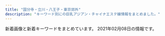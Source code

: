```yaml
---
title: "国分寺・立川・八王子・東京郊外"
description: "キーワード別にの巨乳アジアン・チャイナエステ嬢情報をまとめました。"
---
```


新着画像と新着キーワードをまとめています。
2021年02月08日の情報です。

<DmmAffiliateIns />
<KeywordTable
  shops={
    [
    {
        "name": "Rouge \uff5e\u30eb\u30fc\u30b8\u30e5\uff5e",
        "img_links": [
            "https://hachioji-mensesthe.com/images/esthe3.jpg",
            "https://hachioji-mensesthe.com/staff/riri-s1.jpg",
            "https://hachioji-mensesthe.com/images/esthe1.jpg",
            "https://hachioji-mensesthe.com/staff/rie-s2.jpg",
            "https://hachioji-mensesthe.com/room/room-l3.jpg",
            "https://hachioji-mensesthe.com/footer/footer-staff.png",
            "https://hachioji-mensesthe.com/images/main1.jpg",
            "https://hachioji-mensesthe.com/staff/rie-s1.jpg",
            "https://hachioji-mensesthe.com/staff/miki-l2.jpg",
            "https://hachioji-mensesthe.com/room/room-l4.jpg",
            "https://hachioji-mensesthe.com/icon/twitter.png",
            "https://hachioji-mensesthe.com/staff/risa-l1.jpg",
            "https://hachioji-mensesthe.com/staff/rie-l1.jpg",
            "https://hachioji-mensesthe.com/images/esthe4.jpg",
            "https://hachioji-mensesthe.com/staff/riri-l2.jpg",
            "https://hachioji-mensesthe.com/staff/rie-l2.jpg",
            "https://hachioji-mensesthe.com/massage/2020/12/30/risa-s1.jpg",
            "https://hachioji-mensesthe.com/staff/yuyu-l2.jpg",
            "https://hachioji-mensesthe.com/icon/line.png",
            "https://hachioji-mensesthe.com/staff/yuyu-l1.jpg",
            "https://hachioji-mensesthe.com/staff/miki-l1.jpg",
            "https://hachioji-mensesthe.com/staff/yuyu-s1.jpg",
            "https://hachioji-mensesthe.com/staff/miki-s1.jpg",
            "https://hachioji-mensesthe.com/room/room-l1.jpg",
            "https://hachioji-mensesthe.com/staff/risa-s2.jpg",
            "https://hachioji-mensesthe.com/images/main-sp.jpg",
            "https://hachioji-mensesthe.com/footer/footer-tel.png",
            "https://hachioji-mensesthe.com/massage/2020/12/20/rie-s2.jpg",
            "https://hachioji-mensesthe.com/footer/footer-line.png",
            "https://hachioji-mensesthe.com/staff/risa-s1.jpg",
            "https://hachioji-mensesthe.com/staff/riri-s2.jpg",
            "https://hachioji-mensesthe.com/images/qrcode.png",
            "https://hachioji-mensesthe.com/staff/nana-s2.jpg",
            "https://hachioji-mensesthe.com/images/clear.png",
            "https://hachioji-mensesthe.com/icon/yelp.png",
            "https://hachioji-mensesthe.com/room/room-l2.jpg",
            "https://hachioji-mensesthe.com/staff/risa-l2.jpg",
            "https://hachioji-mensesthe.com/images/header3.png",
            "https://hachioji-mensesthe.com/images/esthe2.jpg",
            "https://hachioji-mensesthe.com/staff/riri-l1.jpg",
            "https://hachioji-mensesthe.com/massage/2020/12/09/L.png",
            "https://hachioji-mensesthe.com/staff/miki-s2.jpg",
            "https://hachioji-mensesthe.com/staff/yuyu-s2.jpg",
            "https://hachioji-mensesthe.com/icon/facebook.png"
        ],
        "station": "JR\u516b\u738b\u5b50\u99c5\u5317\u53e3",
        "url": "https://hachioji-mensesthe.com/",
        "keywords": {
            "88": 6,
            "86": 12,
            "85": 6,
            "90": 6
        }
    },
    {
        "url": "http://es-aroma.tokyo/",
        "name": "\u30a2\u30ed\u30de\u30b9\u30d1",
        "station": "JR\u516b\u738b\u5b50\u99c5\u5317\u53e3",
        "img_links": [
            "http://es-aroma.tokyo/wp-content/uploads/2019/03/WeChat-Image_20190322161044-e1556000755758-266x400.jpg",
            "http://es-aroma.tokyo/wp-content/uploads/2019/02/WeChat-Image_20190201215525.jpg",
            "http://es-aroma.tokyo/wp-content/uploads/2020/10/WeChat-Image_20201026115623.jpg",
            "http://es-aroma.tokyo/wp-content/uploads/2020/11/mmexport1605007378499.jpg",
            "http://es-aroma.tokyo/wp-content/uploads/2020/11/WeChat-Image_20201121223013.jpg",
            "http://es-aroma.tokyo/wp-content/uploads/2018/01/1mmexport1517029271436-267x400.jpg",
            "http://es-aroma.tokyo/wp-content/uploads/2019/09/WeChat-Image_20190917145923.jpg",
            "http://es-aroma.tokyo/wp-content/uploads/2019/07/WeChat-Image_20190724131255.jpg",
            "http://es-aroma.tokyo/wp-content/uploads/2018/01/miho1-267x400.jpg",
            "http://es-aroma.tokyo/wp-content/uploads/2021/01/WeChat-Image_20210107221401.jpg",
            "http://es-aroma.tokyo/wp-content/themes/template-salon2/images/message-hd.jpg",
            "http://es-aroma.tokyo/wp-content/uploads/2019/11/WeChat-Image_20191109113420.jpg",
            "http://es-aroma.tokyo/wp-content/uploads/2019/09/WeChat-Image_20190917145915.jpg",
            "http://es-aroma.tokyo/wp-content/uploads/2020/08/WeChat-Image_20200825210507.jpg",
            "http://es-aroma.tokyo/wp-content/uploads/2019/05/WeChat-Image_20190524171025.jpg",
            "http://es-aroma.tokyo/wp-content/uploads/2018/01/01-267x400.jpg",
            "http://es-aroma.tokyo/wp-content/themes/template-salon2/images/main-img1.jpg",
            "http://es-aroma.tokyo/wp-content/uploads/2019/07/WeChat-Image_20190714212609.jpg",
            "http://es-aroma.tokyo/wp-content/uploads/2018/01/pickup1-267x400.jpg",
            "http://es-aroma.tokyo/wp-content/uploads/2019/08/WeChat-Image_20190808180223.jpg",
            "http://es-aroma.tokyo/wp-content/uploads/2019/12/BeautyPlus_20191229223539066_save.jpg",
            "http://es-aroma.tokyo/wp-content/themes/template-salon2/images/pickup-ttl.jpg",
            "http://es-aroma.tokyo/wp-content/uploads/2019/01/3628646e3e3b10f161d4a2a372b0d27e-1.png",
            "http://es-aroma.tokyo/wp-content/uploads/2019/10/WeChat-Image_20191008130122.jpg",
            "http://es-aroma.tokyo/wp-content/uploads/2019/06/WeChat-Image_20190613133937.jpg",
            "http://es-aroma.tokyo/wp-content/uploads/2019/05/WeChat-Image_20190524171025-267x400.jpg",
            "http://es-aroma.tokyo/wp-content/uploads/2020/09/WeChat-Image_20200927221300.jpg",
            "http://es-aroma.tokyo/wp-content/uploads/2019/03/WeChat-Image_20190410144129.jpg",
            "http://es-aroma.tokyo/wp-content/uploads/2019/09/WeChat-Image_20190917145919.jpg",
            "http://es-aroma.tokyo/wp-content/uploads/2020/12/WeChat-Image_20201211154911.jpg",
            "http://es-aroma.tokyo/wp-content/uploads/2019/07/WeChat-Image_20190724131259.jpg",
            "http://es-aroma.tokyo/wp-content/themes/template-salon2/images/info.png",
            "http://es-aroma.tokyo/wp-content/uploads/2020/10/WeChat-Image_20201002174908.jpg",
            "http://es-aroma.tokyo/wp-content/uploads/2018/01/1mmexport1517029294486-267x400.jpg",
            "http://es-aroma.tokyo/wp-content/uploads/2018/03/mmexport1520241010640-267x400.jpg",
            "http://es-aroma.tokyo/wp-content/themes/template-salon2/images/main-img2.jpg",
            "http://es-aroma.tokyo/wp-content/uploads/2021/01/WeChat-Image_20210118180257.jpg",
            "http://es-aroma.tokyo/wp-content/uploads/2020/12/WeChat-Image_20201224193425.jpg",
            "http://es-aroma.tokyo/wp-content/uploads/2019/06/WeChat-Image_20190603163143.jpg",
            "http://es-aroma.tokyo/wp-content/uploads/2019/12/BeautyPlus_20191229223539066_save-266x400.jpg",
            "http://es-aroma.tokyo/wp-content/uploads/2018/01/pickup7-266x400.jpg",
            "http://es-aroma.tokyo/wp-content/themes/template-salon2/images/campaign-bnr.png",
            "http://es-aroma.tokyo/wp-content/uploads/2019/02/aromaspa.jpg",
            "http://es-aroma.tokyo/wp-content/uploads/2019/02/WeChat-Image_20190201215531.jpg",
            "http://es-aroma.tokyo/wp-content/uploads/2019/06/WeChat-Image_20190603163147.jpg",
            "http://es-aroma.tokyo/wp-content/uploads/2021/01/WeChat-Image_20210118180303.jpg",
            "http://es-aroma.tokyo/wp-content/uploads/2019/06/WeChat-Image_20190603163140.jpg",
            "http://es-aroma.tokyo/wp-content/uploads/2018/11/WeChat-Image_20181204211806-e1556001049516-266x400.jpg",
            "http://es-aroma.tokyo/wp-content/uploads/2019/04/WeChat-Image_20190411151618-e1556001274541.jpg",
            "http://es-aroma.tokyo/wp-content/uploads/2019/04/WeChat-Image_20190411151618-286x400.jpg",
            "http://es-aroma.tokyo/wp-content/uploads/2020/08/WeChat-Image_20200825210507-267x400.jpg",
            "http://es-aroma.tokyo/wp-content/uploads/2019/03/WeChat-Image_20190322161044-980x1285.jpg",
            "http://es-aroma.tokyo/wp-content/uploads/2020/12/WeChat-Image_20201211154907.jpg",
            "http://es-aroma.tokyo/wp-content/uploads/2019/02/WeChat-Image_20190201215519.jpg",
            "http://es-aroma.tokyo/wp-content/uploads/2019/06/WeChat-Image_20190603163135.jpg",
            "http://es-aroma.tokyo/wp-content/uploads/2020/12/WeChat-Image_20201224193420.jpg",
            "http://es-aroma.tokyo/wp-content/uploads/2019/08/WeChat-Image_20190826193316.jpg",
            "http://es-aroma.tokyo/wp-content/uploads/2019/03/WeChat-Image_20190322161044-e1556000755758.jpg",
            "http://es-aroma.tokyo/wp-content/uploads/2020/03/WeChat-Image_20200309134250.jpg",
            "http://es-aroma.tokyo/wp-content/uploads/2019/03/WeChat-Image_20190410144129-500x750.jpg",
            "http://es-aroma.tokyo/wp-content/uploads/2019/07/WeChat-Image_20190724131251.jpg",
            "http://es-aroma.tokyo/wp-content/themes/template-salon2/images/main-img3.jpg",
            "http://es-aroma.tokyo/wp-content/themes/template-salon2/images/newface-ttl.jpg",
            "http://es-aroma.tokyo/wp-content/uploads/2020/11/mmexport1605007378499-369x400.jpg",
            "http://es-aroma.tokyo/wp-content/uploads/2020/12/WeChat-Image_20201211154852.jpg",
            "http://es-aroma.tokyo/wp-content/themes/template-salon2/images/news-ttl.jpg",
            "http://es-aroma.tokyo/wp-content/uploads/2020/10/WeChat-Image_20201022153341.jpg",
            "http://es-aroma.tokyo/wp-content/uploads/2020/02/WeChat-Image_20200205163538.jpg",
            "http://es-aroma.tokyo/wp-content/uploads/2020/11/WeChat-Image_20201121191958.jpg",
            "http://es-aroma.tokyo/wp-content/uploads/2019/06/WeChat-Image_20190627174848.jpg",
            "http://es-aroma.tokyo/wp-content/uploads/2020/12/WeChat-Image_20201224193413.jpg",
            "http://es-aroma.tokyo/wp-content/uploads/2019/09/WeChat-Image_20190904115149.jpg"
        ],
        "keywords": {
            "85": 73,
            "84": 14,
            "86": 4
        }
    },
    {
        "url": "http://uimopgh.xyz/",
        "name": "Aroma Pure",
        "station": "JR\u65b0\u79cb\u6d25\u99c5",
        "keywords": {
            "G": 1,
            "H": 1,
            "\u30bb\u30af\u30b7\u30fc": 1
        },
        "img_links": [
            "http://uimopgh.xyz/static/picture/icon_new.png",
            "http://uimopgh.xyz/uploads/201028/1-20102Q25212418.jpg",
            "http://uimopgh.xyz/uploads/201028/1-20102Q25105205.jpg",
            "http://uimopgh.xyz/static/picture/eputr6bhw8dj2l1.jpg",
            "http://uimopgh.xyz/uploads/201029/1-20102911131QE.jpg",
            "http://uimopgh.xyz/static/picture/4ukiopgrtlrtare.png",
            "http://uimopgh.xyz/static/picture/sxiipvuhchfndhi.jpg",
            "http://uimopgh.xyz/uploads/201029/1-201029111354604.jpg",
            "http://uimopgh.xyz/static/picture/g-18-1-825x510.png",
            "http://uimopgh.xyz/uploads/201029/1-2010291F00E16.jpg",
            "http://uimopgh.xyz/uploads/201030/1-201030103956393.jpg",
            "http://uimopgh.xyz/static/picture/xflkoxorbu5grzm.jpg",
            "http://uimopgh.xyz/static/picture/vis_theptframe.png",
            "http://uimopgh.xyz/uploads/201028/1-20102Q2515NB.jpg",
            "http://uimopgh.xyz/uploads/201029/1-20102911141G32.jpg",
            "http://uimopgh.xyz/uploads/201029/1-201029111405923.jpg",
            "http://uimopgh.xyz/uploads/201029/1-201029111330B3.jpg",
            "http://uimopgh.xyz/uploads/201029/1-20102911130K00.jpg",
            "http://uimopgh.xyz/uploads/201029/1-2010291113422J.jpg"
        ]
    },
    {
        "url": "http://www.yuki.iesjp.com/",
        "name": "\u512a\u59eb",
        "keywords": {
            "C": 12,
            "87": 8,
            "D": 16,
            "86": 8
        },
        "station": "JR\u516b\u738b\u5b50\u99c5\u5317\u53e3",
        "img_links": [
            "http://www.yuki.iesjp.com/images/shop/s4.jpg",
            "http://www.yuki.iesjp.com/files/003-03.jpg",
            "http://www.yuki.iesjp.com/files/004-02.jpg",
            "http://www.yuki.iesjp.com/files/001-03.jpg",
            "http://www.yuki.iesjp.com/files/002-02.jpg",
            "http://www.yuki.iesjp.com/files/004.jpg",
            "http://www.yuki.iesjp.com/files/002-03.jpg",
            "http://www.yuki.iesjp.com/files/004-03.jpg",
            "http://www.yuki.iesjp.com/files/003.jpg",
            "http://www.yuki.iesjp.com/images/mobile.jpg",
            "http://www.yuki.iesjp.com/images/shop/s2.jpg",
            "http://www.yuki.iesjp.com/images/shop/s3.jpg",
            "http://www.yuki.iesjp.com/files/003-02.jpg",
            "http://www.yuki.iesjp.com/images/r3.jpg",
            "http://www.yuki.iesjp.com/images/shop/s6.jpg",
            "http://www.yuki.iesjp.com/images/shop/s5.jpg",
            "http://www.yuki.iesjp.com/files/001-02.jpg",
            "http://www.yuki.iesjp.com/images/shop/s7.jpg",
            "http://www.yuki.iesjp.com/images/shop/s8.jpg",
            "http://www.yuki.iesjp.com/images/line.png",
            "http://www.yuki.iesjp.com/files/002.jpg",
            "http://www.yuki.iesjp.com/images/shop/s1.jpg",
            "http://www.yuki.iesjp.com/files/001.jpg"
        ]
    },
    {
        "station": "\u4eac\u738b\u516b\u738b\u5b50\u99c5",
        "img_links": [
            "http://yume-yuri.info/images/momo.jpg",
            "http://yume-yuri.info/images/baner1.jpg",
            "http://yume-yuri.info/images/yuki.jpg",
            "http://yume-yuri.info/images/r4.jpg",
            "http://yume-yuri.info/images/r1.jpg",
            "http://yume-yuri.info/images/g4.jpg",
            "http://yume-yuri.info/images/g5.jpg",
            "http://yume-yuri.info/images/mobile.jpg",
            "http://yume-yuri.info/images/r5.jpg",
            "http://yume-yuri.info/images/r3.jpg",
            "http://yume-yuri.info/images/r6.jpg",
            "http://yume-yuri.info/images/r2.jpg",
            "http://yume-yuri.info/images/baner2.jpg",
            "http://yume-yuri.info/images/g3.jpg",
            "http://yume-yuri.info/images/g2.jpg",
            "http://yume-yuri.info/images/g1.jpg"
        ],
        "name": "\u5922\u767e\u5408",
        "keywords": {},
        "url": "http://yume-yuri.info/"
    },
    {
        "name": "\u6843\u82b1",
        "station": "\u6e05\u702c\u99c5\u5317\u53e3",
        "img_links": [
            "http://taipei-yoru.jpn.mn/images/s_news.jpg",
            "http://taipei-yoru.jpn.mn/photos/sites/23/2020/09/2020090201263276.jpg",
            "http://taipei-yoru.jpn.mn/images/s_staff.png",
            "http://taipei-yoru.jpn.mn/images/service4.jpg",
            "http://taipei-yoru.jpn.mn/photos/sites/23/2020/08/2020081607164997.jpg",
            "http://taipei-yoru.jpn.mn/photos/sites/23/2020/08/2020081607170250.jpg",
            "http://taipei-yoru.jpn.mn/photos/sites/23/2020/08/2020081607165166.jpg",
            "http://taipei-yoru.jpn.mn/photos/sites/23/2020/09/202009020126336.jpg",
            "http://taipei-yoru.jpn.mn/photos/sites/23/2020/12/202012150944033.jpg",
            "http://taipei-yoru.jpn.mn/images/top.png",
            "http://taipei-yoru.jpn.mn/images/acc.jpg",
            "http://taipei-yoru.jpn.mn/images/info.jpg",
            "http://taipei-yoru.jpn.mn/images/s_pick.jpg",
            "http://taipei-yoru.jpn.mn/photos/sites/23/2020/08/2020081607165284.jpg",
            "http://taipei-yoru.jpn.mn/photos/sites/23/2020/08/2020081607165749.jpg",
            "http://taipei-yoru.jpn.mn/images/service2.jpg",
            "http://taipei-yoru.jpn.mn/images/service1.jpg",
            "http://taipei-yoru.jpn.mn/images/nbj3.jpg",
            "http://taipei-yoru.jpn.mn/photos/sites/23/2020/08/2020081607343113.jpg",
            "http://taipei-yoru.jpn.mn/images/service3.jpg",
            "http://taipei-yoru.jpn.mn/images/tel.jpg",
            "http://taipei-yoru.jpn.mn/photos/sites/23/2020/08/2020081607164896.jpg",
            "http://taipei-yoru.jpn.mn/photos/sites/23/2020/12/2020120706350395.jpg",
            "http://taipei-yoru.jpn.mn/photos/sites/23/2020/09/202009020133154.jpg",
            "http://taipei-yoru.jpn.mn/photos/sites/23/2020/09/2020090201331691.jpg"
        ],
        "url": "http://taipei-yoru.jpn.mn/",
        "keywords": {
            "D": 42,
            "87": 14,
            "86": 7,
            "84": 14,
            "85": 7
        }
    },
    {
        "station": "JR\u7acb\u5ddd\u99c5\u5357\u53e3",
        "img_links": [
            "http://pikachu.ests.jp/images/tel.png",
            "http://pikachu.ests.jp/photos/sites/53/2020/05/202005031020591.jpg",
            "http://pikachu.ests.jp/images/s_cast.png",
            "http://pikachu.ests.jp/photos/sites/53/2020/10/202010131217588.jpg",
            "http://pikachu.ests.jp/photos/sites/53/2020/06/2020060511580071.jpg",
            "http://pikachu.ests.jp/photos/sites/53/2020/07/202007011646525.jpg",
            "http://pikachu.ests.jp/photos/sites/53/2019/12/2019120812205273.jpg",
            "http://pikachu.ests.jp/photos/sites/53/2020/03/2020030410412043.jpg",
            "http://pikachu.ests.jp/photos/sites/53/2019/12/2019120812211796.jpg",
            "http://pikachu.ests.jp/photos/sites/53/2020/05/2020051218381818.jpg",
            "http://pikachu.ests.jp/photos/sites/53/2021/01/2021010712394126.jpg",
            "http://pikachu.ests.jp/photos/sites/53/2020/05/2020052118140966.jpg",
            "http://pikachu.ests.jp/images/room1.jpg",
            "http://pikachu.ests.jp/photos/sites/53/2020/04/2020040313060124.jpg",
            "http://pikachu.ests.jp/photos/sites/53/2021/02/2021020511461396.jpg",
            "http://pikachu.ests.jp/images/room2.jpg",
            "http://pikachu.ests.jp/photos/sites/53/2019/12/2019120812225273.jpg",
            "http://pikachu.ests.jp/photos/sites/53/2020/07/2020071318331414.jpg",
            "http://pikachu.ests.jp/photos/sites/53/2020/03/2020030410405564.jpg",
            "http://pikachu.ests.jp/images/room3.jpg",
            "http://pikachu.ests.jp/photos/sites/53/2019/12/2019120812200274.jpg",
            "http://pikachu.ests.jp/photos/sites/53/2019/12/2019120812194443.jpg",
            "http://pikachu.ests.jp/photos/sites/53/2019/07/201907011259242.jpg",
            "http://pikachu.ests.jp/photos/sites/53/2020/10/2020102117055661.jpg",
            "http://pikachu.ests.jp/photos/sites/53/2020/04/2020042310542798.jpg",
            "http://pikachu.ests.jp/images/face.png",
            "http://pikachu.ests.jp/photos/sites/53/2020/08/2020080517483611.jpg",
            "http://pikachu.ests.jp/photos/sites/53/2019/12/2019120812233657.jpg",
            "http://pikachu.ests.jp/photos/sites/53/2020/08/2020082516123813.jpg",
            "http://pikachu.ests.jp/photos/sites/53/2019/12/2019120812220114.jpg",
            "http://pikachu.ests.jp/images/room4.jpg",
            "http://pikachu.ests.jp/images/s_news.jpg",
            "http://pikachu.ests.jp/images/line2.png",
            "http://pikachu.ests.jp/photos/sites/53/2020/03/2020030410413625.jpg",
            "http://pikachu.ests.jp/photos/sites/53/2019/12/2019120812240249.jpg",
            "http://pikachu.ests.jp/images/end.png",
            "http://pikachu.ests.jp/photos/sites/53/2019/12/2019120812213623.jpg",
            "http://pikachu.ests.jp/photos/sites/53/2020/12/2020123109574053.jpg",
            "http://pikachu.ests.jp/photos/sites/53/2019/12/2019120812222495.jpg",
            "http://pikachu.ests.jp/photos/sites/53/2020/07/202007021613567.jpg"
        ],
        "url": "http://pikachu.ests.jp/",
        "keywords": {
            "84": 1,
            "87": 7,
            "85": 6,
            "86": 13,
            "C": 1,
            "E": 1,
            "D": 28,
            "83": 3
        },
        "name": "\u30d4\u30ab\u30fb\u304a\u3061\u3085\uff5e"
    },
    {
        "station": "\u3072\u3070\u308a\u30f6\u4e18\u99c5\u5317\u53e3",
        "img_links": [
            "http://joten.work/images/rec3.png",
            "http://joten.work/images/newface_t.png",
            "http://joten.work/images/interior_t.jpg",
            "http://joten.work/images/sys4.jpg",
            "http://joten.work/images/menu/staff.jpg",
            "http://joten.work/images/sys3.jpg",
            "http://joten.work/images/int1.png",
            "http://joten.work/images/mobile.jpg",
            "http://joten.work/staff/risa.jpg",
            "http://joten.work/images/staff_t.jpg",
            "http://joten.work/staff/sayaka.jpg",
            "http://joten.work/images/menu/top.jpg",
            "http://joten.work/images/sys1.jpg",
            "http://joten.work/images/sys2.jpg",
            "http://joten.work/images/menu/interior.jpg",
            "http://joten.work/img/risa1.jpg",
            "http://joten.work/img/sayaka1.jpg",
            "http://joten.work/images/tel.jpg",
            "http://joten.work/images/rec2.png",
            "http://joten.work/images/int2.png",
            "http://joten.work/images/news.png",
            "http://joten.work/images/head.png",
            "http://joten.work/images/ta.jpg",
            "http://joten.work/images/rec1.png"
        ],
        "keywords": {},
        "name": "\u8212\u5824\u82d1 \uff5e\u30b8\u30e7\u30c6\u30a4\u30a8\u30f3\uff5e",
        "url": "http://joten.work/"
    },
    {
        "keywords": {
            "86": 1,
            "C": 2,
            "90": 1,
            "88": 1,
            "91": 1,
            "D": 2
        },
        "img_links": [
            "https://rose.estjp.info/css/staff/staff03.png",
            "https://rose.estjp.info/css/tel.png",
            "https://rose.estjp.info/css/top02.png",
            "https://rose.estjp.info/css/staff/staff02.png",
            "https://rose.estjp.info/css/head.png",
            "https://rose.estjp.info/css/f-tel.png",
            "https://rose.estjp.info/css/staff/staff04.png",
            "https://rose.estjp.info/css/staff/staff01.png",
            "https://rose.estjp.info/css/top04.png",
            "https://rose.estjp.info/images/call.png"
        ],
        "name": "\u30ed\u30fc\u30ba",
        "url": "https://rose.estjp.info/",
        "station": "\u4eac\u738b\u516b\u738b\u5b50\u99c5\u4e2d\u592e\u53e3"
    },
    {
        "keywords": {
            "C": 13
        },
        "name": "\u304d\u3089\u3089",
        "url": "http://sln-heal.com/",
        "img_links": [
            "http://sln-heal.com/pic/topimg1.png",
            "http://sln-heal.com/pic/topimg4.png",
            "http://sln-heal.com/staff/yuki/01mb.jpg",
            "http://sln-heal.com/staff/risa/01.jpg",
            "http://sln-heal.com/staff/yuki/01.jpg",
            "http://sln-heal.com/staff/aya/01mb.jpg",
            "http://sln-heal.com/pic/topimg5.png",
            "http://sln-heal.com/img/ttl_rec.png",
            "http://sln-heal.com/staff/aya/01.jpg",
            "http://sln-heal.com/staff/nana/01mb.jpg",
            "http://sln-heal.com/staff/nana/01.jpg",
            "http://sln-heal.com/i/files/homeimg.jpg",
            "http://sln-heal.com/img/ttl_mobile.png",
            "http://sln-heal.com/pic/head.jpg",
            "http://sln-heal.com/img/ttl_staff.jpg",
            "http://sln-heal.com/pic/topimg3.png",
            "http://sln-heal.com/img/att.png",
            "http://sln-heal.com/staff/risa/01mb.jpg",
            "http://sln-heal.com/pic/topimg2.png"
        ],
        "station": "\u3072\u3070\u308a\u30f6\u4e18\u99c5\u5357\u53e3"
    },
    {
        "keywords": {
            "D": 9,
            "90": 3,
            "89": 6
        },
        "name": "\u30a2\u30b9\u30bf\u30fc",
        "station": "JR\u56fd\u5206\u5bfa\u99c5\u5357\u53e3",
        "img_links": [
            "http://www.relax-aster.com/css/staff/staff10.jpg",
            "http://www.relax-aster.com/css/staff/staff003-a.jpg",
            "http://www.relax-aster.com/css/staff/staff005.jpg",
            "http://www.relax-aster.com/css/baner06.jpg",
            "http://www.relax-aster.com/css/staff/staff06-a.jpg",
            "http://www.relax-aster.com/css/staff/staff08.jpg",
            "http://www.relax-aster.com/css/staff/staff0001-a.jpg",
            "http://www.relax-aster.com/css/staff/staff00001.jpg",
            "http://www.relax-aster.com/css/staff/staff005-a.jpg",
            "http://www.relax-aster.com/css/nav/nav-004.jpg",
            "http://www.relax-aster.com/css/staff/staff09.jpg",
            "http://www.relax-aster.com/css/osusume09.jpg",
            "http://www.relax-aster.com/css/nav/nav-005.jpg",
            "http://www.relax-aster.com/css/nav/nav-002.jpg",
            "http://www.relax-aster.com/css/staff/staff0001-b.jpg",
            "http://www.relax-aster.com/css/staff/staff11-a.jpg",
            "http://www.relax-aster.com/css/tel01.png",
            "http://www.relax-aster.com/css/staff/staff0007.jpg",
            "http://www.relax-aster.com/css/staff/staff10-a.jpg",
            "http://www.relax-aster.com/css/nav/nav-006.jpg",
            "http://www.relax-aster.com/css/staff/staff003.jpg",
            "http://www.relax-aster.com/css/nav/nav-001.jpg",
            "http://www.relax-aster.com/css/staff/staff09-a.jpg",
            "http://www.relax-aster.com/css/nav/nav-003.jpg",
            "http://www.relax-aster.com/css/staff/staff08-a.jpg",
            "http://www.relax-aster.com/css/top-left003.jpg",
            "http://www.relax-aster.com/css/staff/staff007-a.jpg",
            "http://www.relax-aster.com/css/staff/staff007-b.jpg",
            "http://www.relax-aster.com/css/staff/staff011.jpg",
            "http://www.relax-aster.com/css/staff/staff006.jpg"
        ],
        "url": "http://www.relax-aster.com/"
    },
    {
        "img_links": [
            "http://www.banira-esthe.xyz/images/images/images/news_01.jpg",
            "http://www.banira-esthe.xyz/images/top/t3.png",
            "http://www.banira-esthe.xyz/images/nav/nav-sys.jpg",
            "http://www.banira-esthe.xyz/images/top/t4.jpg",
            "http://www.banira-esthe.xyz/images/nav/nav-job.jpg",
            "http://www.banira-esthe.xyz/images/index-miru_03.jpg",
            "http://www.banira-esthe.xyz/images/index-miru_18.jpg",
            "http://www.banira-esthe.xyz/images/images/images/news_03.jpg",
            "http://www.banira-esthe.xyz/images/staff/2/miki.jpg",
            "http://www.banira-esthe.xyz/images/nav/zhuyi.jpg",
            "http://www.banira-esthe.xyz/images/s-bian.png",
            "http://www.banira-esthe.xyz/images/staff/4/yuri.jpg",
            "http://www.banira-esthe.xyz/images/sys2.jpg",
            "http://www.banira-esthe.xyz/images/index-miru_06.jpg",
            "http://www.banira-esthe.xyz/images/staff/4/2.jpg",
            "http://www.banira-esthe.xyz/images/staff/4/yuyu2.jpg",
            "http://www.banira-esthe.xyz/images/nav/nav-staff.jpg",
            "http://www.banira-esthe.xyz/images/top/t6.jpg",
            "http://www.banira-esthe.xyz/images/staff/neinei2.jpg",
            "http://www.banira-esthe.xyz/images/index-miru_21.jpg",
            "http://www.banira-esthe.xyz/images/top/t2.png",
            "http://www.banira-esthe.xyz/images/staff/4/yoko.jpg"
        ],
        "station": "\u4fdd\u8c37\u99c5\u5357\u53e3",
        "url": "http://www.banira-esthe.xyz/",
        "keywords": {},
        "name": "\u30d0\u30cb\u30e9"
    },
    {
        "url": "http://cupido.iyasi.me/",
        "img_links": [
            "http://cupido.iyasi.me/layer/images/top/top_04.jpg",
            "http://cupido.iyasi.me/images/ser1.jpg",
            "http://cupido.iyasi.me/images/ser4.jpg",
            "http://cupido.iyasi.me/images/wenzi-staff.png",
            "http://cupido.iyasi.me/images/s_service.png",
            "http://cupido.iyasi.me/images/1.jpg",
            "http://cupido.iyasi.me/images/info.png",
            "http://cupido.iyasi.me/images/staff_bj1.png",
            "http://cupido.iyasi.me/images/ser2.jpg",
            "http://cupido.iyasi.me/images/staff_04.jpg",
            "http://cupido.iyasi.me/images/staff_03.jpg",
            "http://cupido.iyasi.me/images/staff_06.jpg",
            "http://cupido.iyasi.me/layer/images/top/top_01.jpg",
            "http://cupido.iyasi.me/layer/images/top/top_03.jpg",
            "http://cupido.iyasi.me/images/staff_07.jpg",
            "http://cupido.iyasi.me/images/staff_01.jpg",
            "http://cupido.iyasi.me/layer/images/top.jpg",
            "http://cupido.iyasi.me/images/ser3.jpg",
            "http://cupido.iyasi.me/images/top1.jpg",
            "http://cupido.iyasi.me/images/staff_02.jpg",
            "http://cupido.iyasi.me/layer/images/top/top_08.png",
            "http://cupido.iyasi.me/images/top2.jpg",
            "http://cupido.iyasi.me/layer/images/top/top_05.jpg",
            "http://cupido.iyasi.me/images/staff_bj4.png",
            "http://cupido.iyasi.me/images/s_info.png",
            "http://cupido.iyasi.me/layer/images/top/top_06.jpg",
            "http://cupido.iyasi.me/layer/images/top/top_02.jpg"
        ],
        "station": "\u82b1\u5c0f\u91d1\u4e95\u99c5\u5357\u53e3",
        "name": "\u30ad\u30e5\u30fc\u30d4\u30c3\u30c8",
        "keywords": {
            "87": 3,
            "83": 3,
            "86": 3,
            "85": 3,
            "84": 6
        }
    },
    {
        "keywords": {
            "87": 2,
            "86": 5
        },
        "img_links": [
            "http://esthe-massage.in.net/img/rect.jpg",
            "http://esthe-massage.in.net/img/st1.jpg",
            "http://esthe-massage.in.net/img/st5.jpg",
            "http://esthe-massage.in.net/img/r1.jpg",
            "http://esthe-massage.in.net/img/st3.jpg",
            "http://esthe-massage.in.net/img/stat.jpg",
            "http://esthe-massage.in.net/img/sta1.jpg",
            "http://esthe-massage.in.net/img/r3.jpg",
            "http://esthe-massage.in.net/img/lint.jpg",
            "http://esthe-massage.in.net/img/sta3.jpg",
            "http://esthe-massage.in.net/img/acct.jpg",
            "http://esthe-massage.in.net/img/sta2.jpg",
            "http://esthe-massage.in.net/img/st2.jpg",
            "http://esthe-massage.in.net/img/root.jpg",
            "http://esthe-massage.in.net/img/top.jpg",
            "http://esthe-massage.in.net/img/r2.jpg"
        ],
        "name": "\u30e9\u30d9\u30f3\u30c0\u30fc",
        "url": "http://esthe-massage.in.net/",
        "station": "JR\u8c4a\u7530\u99c5\u5317\u53e3"
    },
    {
        "station": "\u4e45\u7c73\u5ddd\u99c5\u5357\u53e3",
        "keywords": {
            "C": 15
        },
        "img_links": [
            "http://aes-relax.com/img/access/road4.jpg",
            "http://aes-relax.com/img/access/road1.jpg",
            "http://aes-relax.com/staff/miyuki/01.jpg",
            "http://aes-relax.com/staff/sayuri/01.jpg",
            "http://aes-relax.com/img/fline.png",
            "http://aes-relax.com/img/ttl_staff.png",
            "http://aes-relax.com/staff/koko/01.jpg",
            "http://aes-relax.com/staff/maria/01.jpg",
            "http://aes-relax.com/pic/head.jpg",
            "http://aes-relax.com/pic/topimg2.jpg",
            "http://aes-relax.com/staff/miki/01.jpg",
            "http://aes-relax.com/staff/mayumi/01.jpg",
            "http://aes-relax.com/img/mline.png",
            "http://aes-relax.com/staff/ichigo/01.jpg",
            "http://aes-relax.com/img/access/road2.jpg",
            "http://aes-relax.com/img/access/roaddm.png",
            "http://aes-relax.com/img/access/road3.jpg",
            "http://aes-relax.com/pic/topimg3.jpg",
            "http://aes-relax.com/staff/kaori/01.jpg",
            "http://aes-relax.com/img/access/road5.jpg",
            "http://aes-relax.com/pic/topimg1.jpg"
        ],
        "name": "\u8309\u8389\u82b1\u30fb\u30b8\u30e3\u30b9\u30df\u30f3",
        "url": "http://aes-relax.com/"
    },
    {
        "url": "http://www.re-sort.work/",
        "station": "JR\u7acb\u5ddd\u99c5\u5357\u53e3",
        "img_links": [
            "http://www.re-sort.work/images/news.jpg",
            "http://www.re-sort.work/img/rina1.jpg",
            "http://www.re-sort.work/img/aya1.jpg",
            "http://www.re-sort.work/images/sys.jpg",
            "http://www.re-sort.work/images/tg.jpg",
            "http://www.re-sort.work/images/interior_t.jpg",
            "http://www.re-sort.work/images/rec2.jpg",
            "http://www.re-sort.work/staff/rina.jpg",
            "http://www.re-sort.work/images/int2.jpg",
            "http://www.re-sort.work/images/int1.jpg",
            "http://www.re-sort.work/staff/yuyu.jpg",
            "http://www.re-sort.work/img/yuyu1.jpg",
            "http://www.re-sort.work/img/emi1.jpg",
            "http://www.re-sort.work/images/rec1.jpg",
            "http://www.re-sort.work/img/mina1.jpg",
            "http://www.re-sort.work/staff/emi.jpg",
            "http://www.re-sort.work/images/head.jpg",
            "http://www.re-sort.work/images/staff_t.jpg",
            "http://www.re-sort.work/staff/mina.jpg",
            "http://www.re-sort.work/images/up.jpg",
            "http://www.re-sort.work/img/rie1.jpg",
            "http://www.re-sort.work/staff/nao.jpg",
            "http://www.re-sort.work/img/nao1.jpg",
            "http://www.re-sort.work/staff/rie.jpg",
            "http://www.re-sort.work/staff/aya.jpg"
        ],
        "keywords": {},
        "name": "\u30ab\u30ce\u30f3"
    },
    {
        "url": "http://civerme.xyz/",
        "name": "\u30b9\u30d1\u30c6\u30a3\u30a2\u30e9",
        "station": "JR\u56fd\u5206\u5bfa\u99c5\u5357\u53e3",
        "img_links": [
            "http://civerme.xyz/uploads/210208/1-21020P93G2449.jpg",
            "http://civerme.xyz/uploads/201019/1-20101Z92039125.jpg",
            "http://civerme.xyz/uploads/201202/1-20120216421YH.jpg",
            "http://civerme.xyz/picture/room4.jpg",
            "http://civerme.xyz/picture/room1.jpg",
            "http://civerme.xyz/picture/room3.jpg",
            "http://civerme.xyz/uploads/201019/1-20101Z9244E07.jpg",
            "http://civerme.xyz/uploads/201202/1-2012021641401A.jpg",
            "http://civerme.xyz/uploads/201019/1-20101Z924202Z.jpg",
            "http://civerme.xyz/picture/room2.jpg",
            "http://civerme.xyz/uploads/210208/1-21020P93503304.jpg",
            "http://civerme.xyz/uploads/201202/1-201202164131N6.jpg",
            "http://civerme.xyz/picture/s_shedule.jpg",
            "http://civerme.xyz/picture/top.jpg",
            "http://civerme.xyz/picture/s_staff.jpg",
            "http://civerme.xyz/uploads/201202/1-20120216420L39.jpg",
            "http://civerme.xyz/picture/s_news.jpg"
        ],
        "keywords": {
            "85": 4,
            "87": 1,
            "D": 6,
            "C": 6,
            "F": 1,
            "86": 1
        }
    },
    {
        "name": "\u7f8e\u4eba\u9928",
        "img_links": [
            "https://bijinkan.tyo.cm/images/side_link01.png",
            "https://bijinkan.tyo.cm/photos/sites/85/2020/12/2020120807014646.jpg",
            "https://bijinkan.tyo.cm/images/mainimg01.png",
            "https://bijinkan.tyo.cm/images/room2.jpg",
            "https://bijinkan.tyo.cm/images/side_link02.png",
            "https://bijinkan.tyo.cm/photos/sites/85/2020/12/2020120309222524.jpg",
            "https://bijinkan.tyo.cm/photos/sites/85/2020/12/2020120309223034.jpg",
            "https://bijinkan.tyo.cm/photos/sites/85/2020/12/2020120309222649.jpg",
            "https://bijinkan.tyo.cm/photos/sites/85/2020/12/2020120309222824.jpg",
            "https://bijinkan.tyo.cm/images/acc4.jpg",
            "https://bijinkan.tyo.cm/images/mainimg02.png",
            "https://bijinkan.tyo.cm/images/acc3.jpg",
            "https://bijinkan.tyo.cm/photos/sites/85/2020/12/2020120309223173.jpg",
            "https://bijinkan.tyo.cm/images/side_link03.png",
            "https://bijinkan.tyo.cm/images/acc2.jpg",
            "https://bijinkan.tyo.cm/images/ico01.png",
            "https://bijinkan.tyo.cm/photos/sites/85/2020/12/202012030922277.jpg",
            "https://bijinkan.tyo.cm/images/room1.jpg",
            "https://bijinkan.tyo.cm/photos/sites/85/2020/12/2020120309223278.jpg",
            "https://bijinkan.tyo.cm/images/room3.jpg",
            "https://bijinkan.tyo.cm/images/acc1.jpg",
            "https://bijinkan.tyo.cm/photos/sites/85/2020/12/2020120309222952.jpg",
            "https://bijinkan.tyo.cm/images/room4.jpg"
        ],
        "station": "JR\u7acb\u5ddd\u99c5\u5357\u53e3",
        "keywords": {
            "E": 8,
            "85": 8,
            "86": 4,
            "87": 8,
            "D": 12
        },
        "url": "https://bijinkan.tyo.cm/"
    },
    {
        "station": "\u6e05\u702c\u99c5\u5317\u53e3",
        "url": "https://sweet-love.xyz.mn/",
        "img_links": [
            "https://sweet-love.xyz.mn/images/girl-z2.jpg",
            "https://sweet-love.xyz.mn/photos/sites/76/2020/11/2020111210034766.jpg",
            "https://sweet-love.xyz.mn/photos/sites/76/2020/11/2020111210044418.jpg",
            "https://sweet-love.xyz.mn/images/bjs.jpg",
            "https://sweet-love.xyz.mn/photos/sites/76/2020/11/2020112111430887.jpg",
            "https://sweet-love.xyz.mn/photos/sites/76/2021/01/2021020219091971.jpg",
            "https://sweet-love.xyz.mn/images/top.png",
            "https://sweet-love.xyz.mn/images/girl-z1.jpg",
            "https://sweet-love.xyz.mn/photos/sites/76/2020/11/2020111210244955.jpg",
            "https://sweet-love.xyz.mn/images/s_link.jpg",
            "https://sweet-love.xyz.mn/images/room2.jpg",
            "https://sweet-love.xyz.mn/photos/sites/76/2021/01/202101151715002.jpg",
            "https://sweet-love.xyz.mn/images/mail.jpg",
            "https://sweet-love.xyz.mn/images/bjs2.jpg",
            "https://sweet-love.xyz.mn/images/room1.jpg",
            "https://sweet-love.xyz.mn/images/room4.jpg",
            "https://sweet-love.xyz.mn/photos/sites/76/2020/12/2020121513294186.jpg",
            "https://sweet-love.xyz.mn/images/s_staff.jpg",
            "https://sweet-love.xyz.mn/images/room3.jpg",
            "https://sweet-love.xyz.mn/photos/sites/76/2020/11/2020111108440477.jpg",
            "https://sweet-love.xyz.mn/images/news.jpg",
            "https://sweet-love.xyz.mn/images/mobile.jpg"
        ],
        "keywords": {
            "85": 5,
            "87": 3,
            "D": 8,
            "C": 16
        },
        "name": "Sweet love"
    },
    {
        "name": "\u697d\u7652",
        "keywords": {},
        "url": "http://hi-msg.com/rakuyu/",
        "img_links": [
            "http://hi-msg.com/rakuyu/img/p-10.png",
            "http://hi-msg.com/rakuyu/img/p-11.png",
            "http://hi-msg.com/rakuyu/img/botton.jpg",
            "http://hi-msg.com/rakuyu/img/p-1.png",
            "http://hi-msg.com/rakuyu/img/p-3.png",
            "http://hi-msg.com/rakuyu/img/p-0.png",
            "http://hi-msg.com/rakuyu/img/s0.png",
            "http://hi-msg.com/rakuyu/img/p-2.png",
            "http://hi-msg.com/rakuyu/img/tel.jpg",
            "http://hi-msg.com/rakuyu/img/p-9.png",
            "http://hi-msg.com/rakuyu/img/p-12.png",
            "http://hi-msg.com/rakuyu/img/s2.png"
        ],
        "station": "JR\u516b\u738b\u5b50\u99c5\u5317\u53e3"
    },
    {
        "url": "http://www.hoya-en.com/",
        "keywords": {
            "85": 6,
            "88": 12,
            "D": 18
        },
        "station": "\u4fdd\u8c37\u99c5\u5357\u53e3",
        "name": "\u7e01",
        "img_links": [
            "http://www.hoya-en.com/files/004-03.jpg",
            "http://www.hoya-en.com/files/006-02.jpg",
            "http://www.hoya-en.com/images/slider/02.jpg",
            "http://www.hoya-en.com/images/backlistbtn.png",
            "http://www.hoya-en.com/files/005-02.jpg",
            "http://www.hoya-en.com/files/001-03.jpg",
            "http://www.hoya-en.com/files/005.jpg",
            "http://www.hoya-en.com/files/002-03.jpg",
            "http://www.hoya-en.com/files/004-02.jpg",
            "http://www.hoya-en.com/files/003.jpg",
            "http://www.hoya-en.com/files/001.jpg",
            "http://www.hoya-en.com/files/006-03.jpg",
            "http://www.hoya-en.com/files/005-03.jpg",
            "http://www.hoya-en.com/files/002.jpg",
            "http://www.hoya-en.com/images/slider/01.jpg",
            "http://www.hoya-en.com/images/coverGirlParts.png",
            "http://www.hoya-en.com/files/002-02.jpg",
            "http://www.hoya-en.com/images/mobile.jpg",
            "http://www.hoya-en.com/files/003-02.jpg",
            "http://www.hoya-en.com/images/slider/03.jpg",
            "http://www.hoya-en.com/files/001-02.jpg",
            "http://www.hoya-en.com/files/006.jpg",
            "http://www.hoya-en.com/files/004.jpg",
            "http://www.hoya-en.com/images/tel.png",
            "http://www.hoya-en.com/files/003-03.jpg",
            "http://www.hoya-en.com/images/showCover.png"
        ]
    },
    {
        "name": "\u82b1",
        "img_links": [
            "http://www.mens-hana.info/files/005-02.jpg",
            "http://www.mens-hana.info/img/p2t1.png",
            "http://www.mens-hana.info/img/age.png",
            "http://www.mens-hana.info/files/012-02.jpg",
            "http://www.mens-hana.info/files/003.jpg",
            "http://www.mens-hana.info/files/007.jpg",
            "http://www.mens-hana.info/files/015-02.jpg",
            "http://www.mens-hana.info/files/007-02.jpg",
            "http://www.mens-hana.info/files/017.jpg",
            "http://www.mens-hana.info/img/mobile.png",
            "http://www.mens-hana.info/files/012.jpg",
            "http://www.mens-hana.info/files/009.jpg",
            "http://www.mens-hana.info/files/009-02.jpg",
            "http://www.mens-hana.info/img/p3t1.png",
            "http://www.mens-hana.info/img/goback.jpg",
            "http://www.mens-hana.info/files/006.jpg",
            "http://www.mens-hana.info/img/line1.png",
            "http://www.mens-hana.info/img/tel.png",
            "http://www.mens-hana.info/files/013.jpg",
            "http://www.mens-hana.info/files/017-02.jpg",
            "http://www.mens-hana.info/files/005.jpg",
            "http://www.mens-hana.info/files/014-02.jpg",
            "http://www.mens-hana.info/i/img/line-cam.jpg",
            "http://www.mens-hana.info/img/gm6.png",
            "http://www.mens-hana.info/files/015.jpg",
            "http://www.mens-hana.info/img/flower.png",
            "http://www.mens-hana.info/files/002-02.jpg",
            "http://www.mens-hana.info/img/gm3.png",
            "http://www.mens-hana.info/img/gm4.png",
            "http://www.mens-hana.info/files/014.jpg",
            "http://www.mens-hana.info/files/008.jpg",
            "http://www.mens-hana.info/img/p4t1.png",
            "http://www.mens-hana.info/i/img/line-sys.jpg",
            "http://www.mens-hana.info/img/p5t1.png",
            "http://www.mens-hana.info/img/gm2.png",
            "http://www.mens-hana.info/i/img/line-staff.jpg",
            "http://www.mens-hana.info/files/006-02.jpg",
            "http://www.mens-hana.info/img/new_item.jpg",
            "http://www.mens-hana.info/img/topt2.png",
            "http://www.mens-hana.info/i/img/line-acc.jpg",
            "http://www.mens-hana.info/img/gm1.png",
            "http://www.mens-hana.info/i/img/line-rec.jpg",
            "http://www.mens-hana.info/img/frame_m.png",
            "http://www.mens-hana.info/files/008-02.jpg",
            "http://www.mens-hana.info/files/004.jpg",
            "http://www.mens-hana.info/files/011.jpg",
            "http://www.mens-hana.info/img/p6t1.png",
            "http://www.mens-hana.info/files/004-02.jpg",
            "http://www.mens-hana.info/img/gm5.png",
            "http://www.mens-hana.info/img/topt1.png",
            "http://www.mens-hana.info/files/002.jpg",
            "http://www.mens-hana.info/img/fly.png",
            "http://www.mens-hana.info/files/011-02.jpg",
            "http://www.mens-hana.info/files/013-02.jpg",
            "http://www.mens-hana.info/img/topt4.png",
            "http://www.mens-hana.info/files/003-02.jpg"
        ],
        "url": "http://www.mens-hana.info/",
        "station": "JR\u56fd\u5206\u5bfa\u99c5\u5317\u53e3",
        "keywords": {
            "86": 14,
            "83": 2,
            "D": 2,
            "E": 2,
            "84": 2,
            "89": 2,
            "C": 49,
            "85": 38
        }
    },
    {
        "keywords": {},
        "url": "http://akishima.xyz/",
        "station": "JR\u662d\u5cf6\u99c5\u5357\u53e3",
        "img_links": [
            "http://akishima.xyz/images/bottom_02.png",
            "http://akishima.xyz/images/bottom_7.png",
            "http://akishima.xyz/images/g1.jpg",
            "http://akishima.xyz/images/top.png",
            "http://akishima.xyz/images/bottom_03.png",
            "http://akishima.xyz/images/g3.jpg",
            "http://akishima.xyz/images/bottom_01.png",
            "http://akishima.xyz/images/newface.png",
            "http://akishima.xyz/images/g2.jpg",
            "http://akishima.xyz/images/bottom_04.png",
            "http://akishima.xyz/images/bottom_06.png",
            "http://akishima.xyz/images/bottom_05.png",
            "http://akishima.xyz/images/g7.jpg",
            "http://akishima.xyz/images/mobile.png",
            "http://akishima.xyz/images/g5.jpg"
        ],
        "name": "\u610f"
    },
    {
        "url": "https://hoya.aoaoeo.com/",
        "img_links": [],
        "keywords": {},
        "station": "\u4fdd\u8c37\u99c5\u5357\u53e3",
        "name": "Yulala\uff5e\u3086\u3089\u3089\uff5e"
    },
    {
        "name": "\u7652\u3005\u83ef",
        "keywords": {
            "85": 6,
            "86": 9,
            "D": 24,
            "87": 3
        },
        "img_links": [
            "https://www.est-tatsujin.jp/theme/esthe_no_tatsujin_front/banner/estbnr_s2_200x40.jpg",
            "https://yuyuka.tyo.cm/images/room1.jpg",
            "https://yuyuka.tyo.cm/images/side_nav02.jpg",
            "https://yuyuka.tyo.cm/photos/sites/57/2020/11/2020111001495920.jpg",
            "https://yuyuka.tyo.cm/images/sp_top01.jpg",
            "https://yuyuka.tyo.cm/images/room2.jpg",
            "https://yuyuka.tyo.cm/photos/sites/57/2020/12/2020121007423822.jpg",
            "https://yuyuka.tyo.cm/photos/sites/57/2020/11/2020111001430371.jpg",
            "https://yuyuka.tyo.cm/images/tit_news.png",
            "https://yuyuka.tyo.cm/images/side_nav04.jpg",
            "https://yuyuka.tyo.cm/images/tel.png",
            "https://yuyuka.tyo.cm/photos/sites/57/2020/12/2020120409221187.jpg",
            "https://yuyuka.tyo.cm/images/sp_tit_pick.png",
            "https://yuyuka.tyo.cm/images/side_nav05.jpg",
            "https://yuyuka.tyo.cm/photos/sites/57/2020/12/2020121007431579.jpg",
            "https://yuyuka.tyo.cm/images/room3.jpg",
            "https://yuyuka.tyo.cm/images/side_nav06.jpg",
            "https://yuyuka.tyo.cm/images/sp_top02.jpg",
            "https://yuyuka.tyo.cm/images/side_nav03.jpg",
            "https://yuyuka.tyo.cm/images/room4.jpg",
            "https://yuyuka.tyo.cm/images/tit_pick.png",
            "https://yuyuka.tyo.cm/images/end.png",
            "https://yuyuka.tyo.cm/photos/sites/57/2020/11/2020111001430361.jpg",
            "https://yuyuka.tyo.cm/images/mobile.png",
            "https://yuyuka.tyo.cm/images/sp_tit_link.png",
            "https://yuyuka.tyo.cm/images/pic_girl01.jpg",
            "https://yuyuka.tyo.cm/images/tit_staffbox02.jpg",
            "https://yuyuka.tyo.cm/images/tit_link.jpg",
            "https://yuyuka.tyo.cm/images/tit_staffbox01.jpg",
            "https://yuyuka.tyo.cm/images/side_nav01.jpg"
        ],
        "station": "JR\u6b66\u8535\u5c0f\u91d1\u4e95\u99c5\u5357\u53e3",
        "url": "https://yuyuka.tyo.cm/"
    },
    {
        "station": "JR\u56fd\u5206\u5bfa\u99c5\u5357\u53e3",
        "url": "http://kosakura.es-relax.info/",
        "keywords": {
            "C": 7,
            "D": 1
        },
        "img_links": [
            "http://kosakura.es-relax.info/gals/miya1.jpg",
            "http://kosakura.es-relax.info/images/m-foot.png",
            "http://kosakura.es-relax.info/images/c01.jpg",
            "http://kosakura.es-relax.info/images/c02.jpg",
            "http://kosakura.es-relax.info/gals/sora1.jpg",
            "http://kosakura.es-relax.info/gals/nana1.jpg",
            "http://kosakura.es-relax.info/gals/haru1.jpg",
            "http://kosakura.es-relax.info/images/m-tel.png",
            "http://kosakura.es-relax.info/images/sp-line.png",
            "http://kosakura.es-relax.info/gals/yuyu1.jpg",
            "http://kosakura.es-relax.info/images/c04.jpg",
            "http://kosakura.es-relax.info/gals/mimi1.jpg",
            "http://kosakura.es-relax.info/images/c03.jpg",
            "http://kosakura.es-relax.info/images/sp-staff-list.png"
        ],
        "name": "\u5c0f\u685c"
    },
    {
        "keywords": {
            "E": 1,
            "90": 1,
            "88": 1,
            "C": 2,
            "87": 1
        },
        "name": "J-ONE -\u30b8\u30a7\u30a4\u30ef\u30f3-",
        "station": "\u4eac\u738b\u516b\u738b\u5b50\u99c5",
        "img_links": [
            "http://j-one.est888.com/css/staff/staff03.jpg",
            "http://j-one.est888.com/css/nav/nav-005.jpg",
            "http://j-one.est888.com/css/nav/nav-001.jpg",
            "http://j-one.est888.com/css/tel.png",
            "http://j-one.est888.com/css/osusume02.jpg",
            "http://j-one.est888.com/css/top-left02.jpg",
            "http://j-one.est888.com/css/cam01.jpg",
            "http://j-one.est888.com/css/nav/nav-002.jpg",
            "http://j-one.est888.com/css/nav/nav-004.jpg",
            "http://j-one.est888.com/css/nav/nav-006.jpg",
            "http://j-one.est888.com/css/baner.jpg",
            "http://j-one.est888.com/css/staff/staff02.jpg",
            "http://j-one.est888.com/css/nav/nav-003.jpg",
            "http://j-one.est888.com/css/staff/staff01.jpg"
        ],
        "url": "http://j-one.est888.com/"
    },
    {
        "keywords": {
            "E": 1,
            "86": 5,
            "D": 4,
            "C": 11
        },
        "name": "\u3075\u308f\u3075\u308f",
        "url": "http://www.birtyba.xyz/",
        "img_links": [
            "http://www.birtyba.xyz/uploads/200929/1-200929102005Z4.jpg",
            "http://www.birtyba.xyz/uploads/201116/1-201116133149563.jpg",
            "http://www.birtyba.xyz/style/images/top.png",
            "http://www.birtyba.xyz/style/images/end.jpg",
            "http://www.birtyba.xyz/style/images/girl-z1.jpg",
            "http://www.birtyba.xyz/uploads/201116/1-20111613315KT.jpg",
            "http://www.birtyba.xyz/style/images/room2.jpg",
            "http://www.birtyba.xyz/uploads/200928/1-20092P95A05G.jpg",
            "http://www.birtyba.xyz/style/images/dt.jpg",
            "http://www.birtyba.xyz/uploads/200929/1-200929101U3R4.jpg",
            "http://www.birtyba.xyz/style/images/bj3.png",
            "http://www.birtyba.xyz/style/images/mobile.jpg",
            "http://www.birtyba.xyz/style/images/girl-z2.jpg",
            "http://www.birtyba.xyz/style/images/staff_line.png",
            "http://www.birtyba.xyz/style/images/room4.jpg",
            "http://www.birtyba.xyz/uploads/200929/1-200929102016294.jpg",
            "http://www.birtyba.xyz/style/images/room1.jpg",
            "http://www.birtyba.xyz/style/images/room3.jpg",
            "http://www.birtyba.xyz/uploads/200929/1-200929101Z4D1.jpg",
            "http://www.birtyba.xyz/plus/images/room5.jpg",
            "http://www.birtyba.xyz/uploads/210206/1-21020611264M13.jpg",
            "http://www.birtyba.xyz/uploads/200929/1-2009291019494I.jpg",
            "http://www.birtyba.xyz/uploads/201116/1-201116133205614.jpg",
            "http://www.birtyba.xyz/uploads/200929/1-2009291019253T.jpg"
        ],
        "station": "JR\u7acb\u5ddd\u99c5\u5357\u53e3"
    },
    {
        "station": "JR\u516b\u738b\u5b50\u99c5\u5357\u53e3",
        "keywords": {
            "C": 7
        },
        "name": "\u7652\u60a0\u83ef",
        "img_links": [
            "http://uuka.loveyaku.com/imgs/lunbo/photo04.jpg",
            "http://uuka.loveyaku.com/imgs/lunbo/photo01.jpg",
            "http://uuka.loveyaku.com/imgs/bttel.png",
            "http://uuka.loveyaku.com/imgs/lunbo/photo03.jpg",
            "http://uuka.loveyaku.com/imgs/temp_boshu.jpg",
            "http://uuka.loveyaku.com/imgs/nav/nb05.png",
            "http://uuka.loveyaku.com/imgs/nav/nb06.png",
            "http://uuka.loveyaku.com/imgs/address.png",
            "http://uuka.loveyaku.com/imgs/mobile.jpg",
            "http://uuka.loveyaku.com/imgs/bar_therapist.png",
            "http://uuka.loveyaku.com/imgs/header.png",
            "http://uuka.loveyaku.com/imgs/lunbo/photo02.jpg",
            "http://uuka.loveyaku.com/imgs/nav/nb03.png",
            "http://uuka.loveyaku.com/imgs/nav/nb04.png",
            "http://uuka.loveyaku.com/imgs/headline.png",
            "http://uuka.loveyaku.com/imgs/information.jpg",
            "http://uuka.loveyaku.com/imgs/nav/nb02.png",
            "http://uuka.loveyaku.com/imgs/nav/nb01.png"
        ],
        "url": "http://uuka.loveyaku.com/"
    },
    {
        "keywords": {
            "87": 4,
            "C": 29,
            "D": 9,
            "83": 1,
            "86": 5,
            "85": 1,
            "88": 1,
            "E": 2
        },
        "img_links": [
            "http://candy.jpn.cm/photos/sites/67/2020/10/2020100603095899.jpg",
            "http://candy.jpn.cm/images/newface1.jpg",
            "http://candy.jpn.cm/images/girl-z2.jpg",
            "http://candy.jpn.cm/images/top.jpg",
            "http://candy.jpn.cm/photos/sites/67/2019/06/2019061406141820.jpg",
            "http://candy.jpn.cm/photos/sites/67/2020/10/2020100603095357.jpg",
            "http://candy.jpn.cm/images/room5.jpg",
            "http://candy.jpn.cm/photos/sites/67/2019/04/2019041107590969.jpg",
            "http://candy.jpn.cm/images/room4.jpg",
            "http://candy.jpn.cm/photos/sites/67/2019/03/201903220442120.jpg",
            "http://candy.jpn.cm/photos/sites/67/2019/12/2019120305152125.jpg",
            "http://candy.jpn.cm/photos/sites/67/2019/06/2019060407164073.jpg",
            "http://candy.jpn.cm/images/s_news.jpg",
            "http://candy.jpn.cm/photos/sites/67/2020/02/2020021006215846.jpg",
            "http://candy.jpn.cm/images/link1.jpg",
            "http://candy.jpn.cm/photos/sites/67/2019/08/201908010438494.jpg",
            "http://candy.jpn.cm/images/room3.jpg",
            "http://candy.jpn.cm/images/girl-z1.jpg",
            "http://candy.jpn.cm/photos/sites/67/2019/03/2019032204421232.jpg",
            "http://candy.jpn.cm/images/room2.jpg",
            "http://candy.jpn.cm/images/mobile.png",
            "http://candy.jpn.cm/images/staff01.jpg",
            "http://candy.jpn.cm/photos/sites/67/2019/04/2019042307544524.jpg",
            "http://candy.jpn.cm/photos/sites/67/2021/01/2021011409434776.jpg"
        ],
        "url": "http://candy.jpn.cm/",
        "name": "\u30ad\u30e3\u30f3\u30c7\u30a3",
        "station": "JR\u516b\u738b\u5b50\u99c5"
    },
    {
        "keywords": {
            "86": 4,
            "D": 4,
            "87": 4,
            "88": 4,
            "84": 16,
            "85": 4,
            "C": 22
        },
        "img_links": [
            "http://www.a-salasa.com/img/material/gm5_rollout.png",
            "http://www.a-salasa.com/img/material/top_t4.png",
            "http://www.a-salasa.com/img/material/frameback.png",
            "http://www.a-salasa.com/i/img/shop/t3.jpg",
            "http://www.a-salasa.com/img/material/top_t5.png",
            "http://www.a-salasa.com/files/0129-02.jpg",
            "http://www.a-salasa.com/i/img/operation/img_service_01.png",
            "http://www.a-salasa.com/img/material/gm3_rollout.png",
            "http://www.a-salasa.com/i/img/operation/img_service_05.png",
            "http://www.a-salasa.com/img/material/p7_ct1.png",
            "http://www.a-salasa.com/i/img/shop/t4.jpg",
            "http://www.a-salasa.com/img/top/img_service_04.png",
            "http://www.a-salasa.com/img/material/gm2_rollout.png",
            "http://www.a-salasa.com/files/0128.jpg",
            "http://www.a-salasa.com/files/0117.jpg",
            "http://www.a-salasa.com/img/material/age.png",
            "http://www.a-salasa.com/files/35.jpg",
            "http://www.a-salasa.com/files/0117-02.jpg",
            "http://www.a-salasa.com/files/0126-03.jpg",
            "http://www.a-salasa.com/img/material/gm1_rollout.png",
            "http://www.a-salasa.com/img/material/att.png",
            "http://www.a-salasa.com/img/material/camp20200128.jpg",
            "http://www.a-salasa.com/index3.jpg",
            "http://www.a-salasa.com/files/0129.jpg",
            "http://www.a-salasa.com/img/top/img_service_05.png",
            "http://www.a-salasa.com/img/material/top_pickback.png",
            "http://www.a-salasa.com/i/img/shop/t2.jpg",
            "http://www.a-salasa.com/files/0104.jpg",
            "http://www.a-salasa.com/i/img/operation/img_service_04.png",
            "http://www.a-salasa.com/img/material/p4_ct1.png",
            "http://www.a-salasa.com/i/img/shop/t1.jpg",
            "http://www.a-salasa.com/img/top/img_service_01.png",
            "http://www.a-salasa.com/img/top/img_service_06.png",
            "http://www.a-salasa.com/img/material/gm4_rollout.png",
            "http://www.a-salasa.com/files/0126.jpg",
            "http://www.a-salasa.com/files/35-03.jpg",
            "http://www.a-salasa.com/img/top/img_service_03.png",
            "http://www.a-salasa.com/img/material/top_t2.png",
            "http://www.a-salasa.com/files/0117-03.jpg",
            "http://www.a-salasa.com/img/material/top_t1.png",
            "http://www.a-salasa.com/img/material/p3_ct2.png",
            "http://www.a-salasa.com/files/0129-03.jpg",
            "http://www.a-salasa.com/img/material/backlistbtn.png",
            "http://www.a-salasa.com/img/koko_120x60.png",
            "http://www.a-salasa.com/i/img/operation/img_service_06.png",
            "http://www.a-salasa.com/i/img/top-i.jpg",
            "http://www.a-salasa.com/img/material/camp20190808.jpg",
            "http://www.a-salasa.com/img/material/gm6_rollout.png",
            "http://www.a-salasa.com/files/39-02.jpg",
            "http://www.a-salasa.com/files/0128-02.jpg",
            "http://www.a-salasa.com/img/material/p5_ct1.png",
            "http://www.a-salasa.com/img/material/frames.png",
            "http://www.a-salasa.com/img/top/img_service_02.png",
            "http://www.a-salasa.com/files/39.jpg",
            "http://www.a-salasa.com/files/39-03.jpg",
            "http://www.a-salasa.com/img/material/p3_ct1.png",
            "http://www.a-salasa.com/files/0126-02.jpg",
            "http://www.a-salasa.com/files/046.jpg",
            "http://www.a-salasa.com/files/0128-03.jpg",
            "http://www.a-salasa.com/files/0104-03.jpg",
            "http://www.a-salasa.com/files/046-03.jpg",
            "http://www.a-salasa.com/files/0104-02.jpg",
            "http://www.a-salasa.com/files/046-02.jpg",
            "http://www.a-salasa.com/files/35-02.jpg",
            "http://www.a-salasa.com/img/material/top_t3.png",
            "http://www.a-salasa.com/img/material/01.jpg",
            "http://www.a-salasa.com/img/material/p2_ct1.png",
            "http://www.a-salasa.com/i/img/operation/img_service_03.png"
        ],
        "url": "http://www.a-salasa.com/",
        "name": "\u6c99\u7f85\u6c99-\u30b5\u30e9\u30b5-",
        "station": "\u6771\u4e45\u7559\u7c73\u99c5\u5317\u53e3"
    },
    {
        "img_links": [],
        "url": "https://ca-girl.com/",
        "name": "Cawaii Girl\uff5e\u304b\u308f\u3044\u3044\u30ac\u30fc\u30eb\uff5e",
        "keywords": {},
        "station": "JR\u56fd\u5206\u5bfa\u99c5\u5317\u53e3"
    },
    {
        "station": "JR\u7acb\u5ddd\u99c5\u5357\u53e3",
        "keywords": {},
        "img_links": [
            "http://anntrizumu.xyz/uploads/201218/1-20121Q3152V13.jpg",
            "http://anntrizumu.xyz/uploads/201218/1-20121Q31611C3.jpg",
            "http://www.anntrizumu.xyz/uploads/201218/1-20121Q31611C3.jpg",
            "http://anntrizumu.xyz/picture/room1.jpg",
            "http://anntrizumu.xyz/uploads/201221/1-2012211P04Ib.jpg",
            "http://anntrizumu.xyz/uploads/201221/1-2012211K12C13.jpg",
            "http://www.anntrizumu.xyz/uploads/201218/1-20121Q3154EE.jpg",
            "http://anntrizumu.xyz/uploads/201221/1-2012211J921K2.jpg",
            "http://anntrizumu.xyz/uploads/210107/1-21010FT500142.jpg",
            "http://www.anntrizumu.xyz/uploads/201218/1-20121Q3152V13.jpg",
            "http://anntrizumu.xyz/picture/totop_04.png",
            "http://www.anntrizumu.xyz/picture/head.jpg",
            "http://anntrizumu.xyz/uploads/201218/1-20121Q3154EE.jpg",
            "http://anntrizumu.xyz/picture/room2.jpg",
            "http://www.anntrizumu.xyz/picture/img.site-builder.jpg",
            "http://anntrizumu.xyz/picture/img.site-builder.jpg",
            "http://anntrizumu.xyz/picture/room3.jpg",
            "http://anntrizumu.xyz/picture/head.jpg",
            "http://www.anntrizumu.xyz/picture/totop_04.png"
        ],
        "name": "\u7652\u3057\u306e\u5929\u4f7f",
        "url": "http://anntrizumu.xyz/"
    },
    {
        "station": "JR\u516b\u738b\u5b50\u99c5",
        "img_links": [
            "http://dia-mond.work/images/trigger.jpg",
            "http://dia-mond.work/images/recruit/point_09.png",
            "http://dia-mond.work/images/recruit/sp_mainvisual.jpg",
            "http://dia-mond.work/images/recruit/message_03.png",
            "http://dia-mond.work/images/icon_new.png",
            "http://dia-mond.work/images/recruit/point_04.png",
            "http://dia-mond.work/images/recruit/nagare_06.png",
            "http://dia-mond.work/images/recruit/nagare_05.png",
            "http://dia-mond.work/staff/yuka1.jpg",
            "http://dia-mond.work/images/recruit/point_07.png",
            "http://dia-mond.work/staff/yuri1.jpg",
            "http://dia-mond.work/images/no_image.jpg",
            "http://dia-mond.work/images/sw_home.png",
            "http://dia-mond.work/images/icon_ranking_04.png",
            "http://dia-mond.work/staff/aoi1.jpg",
            "http://dia-mond.work/staff/runa1.jpg",
            "http://dia-mond.work/images/recruit/point_05.png",
            "http://dia-mond.work/images/recruit/nagare_07.png",
            "http://dia-mond.work/staff/miho1.jpg",
            "http://dia-mond.work/images/icon_ranking_03.png",
            "http://dia-mond.work/images/mainvisual_02_s.jpg",
            "http://dia-mond.work/staff/emi1.jpg",
            "http://dia-mond.work/images/head_therapist.jpg",
            "http://dia-mond.work/images/recruit/point_03.png",
            "http://dia-mond.work/images/recruit/nagare_03.jpg",
            "http://dia-mond.work/images/icon_ranking_01.png",
            "http://dia-mond.work/images/recruit/nagare_01.jpg",
            "http://dia-mond.work/images/recruit/point_06.png",
            "http://dia-mond.work/staff/hitomi1.jpg",
            "http://dia-mond.work/images/mainvisual_01.jpg",
            "http://dia-mond.work/images/mainvisual_01_s.jpg",
            "http://dia-mond.work/images/recruit/req_03.jpg",
            "http://dia-mond.work/images/recruit/nagare_02.jpg",
            "http://dia-mond.work/images/sw_tel.png",
            "http://dia-mond.work/images/mainvisual_02.jpg",
            "http://dia-mond.work/images/icon_ranking_02.png",
            "http://dia-mond.work/images/recruit/point_08.png",
            "http://dia-mond.work/staff/yumi1.jpg",
            "http://dia-mond.work/images/head_interior.jpg"
        ],
        "url": "http://dia-mond.work/",
        "name": "Diamond",
        "keywords": {
            "D": 24,
            "88": 4,
            "90": 8,
            "89": 2,
            "F": 14,
            "E": 18,
            "86": 10,
            "87": 8,
            "85": 8
        }
    },
    {
        "station": "JR\u56fd\u5206\u5bfa\u99c5\u5357\u53e3",
        "keywords": {
            "C": 10,
            "84": 10,
            "87": 20,
            "E": 10,
            "85": 50,
            "D": 100,
            "86": 40
        },
        "url": "http://yorimichi.tyo.cm/",
        "name": "\u5bc4\u308a\u9053",
        "img_links": [
            "http://yorimichi.tyo.cm/images/room3.jpg",
            "http://yorimichi.tyo.cm/photos/sites/19/2020/04/2020040107402382.jpg",
            "http://yorimichi.tyo.cm/images/nbj3.jpg",
            "http://yorimichi.tyo.cm/photos/sites/19/2020/08/202008220530160.jpg",
            "http://yorimichi.tyo.cm/images/service2.jpg",
            "http://yorimichi.tyo.cm/images/service1.jpg",
            "http://yorimichi.tyo.cm/photos/sites/19/2020/04/2020040509212275.jpg",
            "http://yorimichi.tyo.cm/photos/sites/19/2020/04/202004010739063.jpg",
            "http://yorimichi.tyo.cm/photos/sites/19/2020/06/2020062204313595.jpg",
            "http://yorimichi.tyo.cm/photos/sites/19/2020/04/2020040107400666.jpg",
            "http://yorimichi.tyo.cm/images/s_pick.jpg",
            "http://yorimichi.tyo.cm/photos/sites/19/2020/04/2020040107393327.jpg",
            "http://yorimichi.tyo.cm/images/tel.jpg",
            "http://yorimichi.tyo.cm/images/room1.jpg",
            "http://yorimichi.tyo.cm/images/top.png",
            "http://yorimichi.tyo.cm/images/acc.jpg",
            "http://yorimichi.tyo.cm/images/s_news.jpg",
            "http://yorimichi.tyo.cm/images/service3.jpg",
            "http://yorimichi.tyo.cm/images/service4.jpg",
            "http://yorimichi.tyo.cm/images/room2.jpg",
            "http://yorimichi.tyo.cm/photos/sites/19/2021/01/2021012309383695.jpg",
            "http://yorimichi.tyo.cm/photos/sites/19/2020/09/2020090606070014.jpg",
            "http://yorimichi.tyo.cm/images/s_staff.png",
            "http://yorimichi.tyo.cm/photos/sites/19/2020/10/2020100106404456.jpg",
            "http://yorimichi.tyo.cm/images/info.jpg",
            "http://yorimichi.tyo.cm/photos/sites/19/2020/04/2020042209432239.jpg",
            "http://yorimichi.tyo.cm/photos/sites/19/2020/04/2020040107395050.jpg",
            "http://yorimichi.tyo.cm/images/room4.jpg"
        ]
    },
    {
        "station": "JR\u516b\u738b\u5b50\u99c5\u5317\u53e3",
        "url": "https://dear.tyo.cm/",
        "keywords": {
            "D": 5,
            "\u30bb\u30af\u30b7\u30fc": 21,
            "\u4e73": 21,
            "C": 4,
            "E": 22
        },
        "img_links": [
            "https://dear.tyo.cm/images/room3.jpg",
            "https://dear.tyo.cm/photos/sites/45/2020/11/2020111212330332.jpeg",
            "https://dear.tyo.cm/photos/sites/45/2020/10/2020102923034763.jpeg",
            "https://dear.tyo.cm/photos/sites/45/2020/09/2020092513470846.jpeg",
            "https://dear.tyo.cm/images/info2.jpg",
            "https://dear.tyo.cm/photos/sites/45/2021/01/2021011400125566.jpeg",
            "https://dear.tyo.cm/images/s_staff.jpg",
            "https://dear.tyo.cm/photos/sites/45/2021/01/2021012018180849.jpeg",
            "https://dear.tyo.cm/images/member.jpg",
            "https://esta-kanto.com/img/kanto/esta-200_40.jpg",
            "https://dear.tyo.cm/photos/sites/45/2020/07/2020071014255597.jpeg",
            "https://dear.tyo.cm/photos/sites/45/2020/10/2020102600214249.jpeg",
            "https://dear.tyo.cm/images/bj3.jpg",
            "https://dear.tyo.cm/images/amore.jpg",
            "https://dear.tyo.cm/images/top.jpg",
            "https://dear.tyo.cm/photos/sites/45/2021/01/2021011400122885.jpeg",
            "https://dear.tyo.cm/images/link1.jpg",
            "https://dear.tyo.cm/images/1.jpg",
            "https://dear.tyo.cm/images/bj1.jpg",
            "https://dear.tyo.cm/photos/sites/45/2020/12/2020122720383783.jpeg",
            "https://dear.tyo.cm/images/room2.jpg",
            "https://dear.tyo.cm/images/paypay.jpg",
            "https://dear.tyo.cm/images/room4.jpg",
            "https://dear.tyo.cm/images/koko_200x40.png",
            "https://dear.tyo.cm/images/s_info.jpg",
            "https://dear.tyo.cm/images/s_link.jpg",
            "https://dear.tyo.cm/images/room1.jpg",
            "https://dear.tyo.cm/photos/sites/45/2020/11/2020112322361320.jpeg",
            "https://dear.tyo.cm/photos/sites/45/2020/12/2020122723313221.jpeg"
        ],
        "name": "Dear"
    },
    {
        "url": "http://www.flove.link/",
        "keywords": {},
        "name": "\u5922",
        "station": "\u82b1\u5c0f\u91d1\u4e95\u99c5\u5317\u53e3",
        "img_links": [
            "http://www.flove.link/images/7.jpg",
            "http://www.flove.link/images/news.jpg",
            "http://www.flove.link/images/1.jpg",
            "http://www.flove.link/images/tel.jpg",
            "http://www.flove.link/images/int1.png",
            "http://www.flove.link/img/rina1.jpg",
            "http://www.flove.link/img/yumi1.jpg",
            "http://www.flove.link/images/sys1.png",
            "http://www.flove.link/images/head.jpg",
            "http://www.flove.link/images/2.jpg",
            "http://www.flove.link/images/sys2.png",
            "http://www.flove.link/img/sakura1.jpg",
            "http://www.flove.link/images/mobile.jpg",
            "http://www.flove.link/img/sakura3.jpg",
            "http://www.flove.link/images/3.jpg",
            "http://www.flove.link/images/interior_t.jpg",
            "http://www.flove.link/img/sakura2.jpg",
            "http://www.flove.link/images/info.png",
            "http://www.flove.link/img/emi1.jpg",
            "http://www.flove.link/images/s1.png",
            "http://www.flove.link/images/staff_t.jpg",
            "http://www.flove.link/img/sakura4.jpg",
            "http://www.flove.link/images/int2.png"
        ]
    },
    {
        "name": "RELALICE-\u30ea\u30e9\u30ea\u30b9-",
        "url": "http://koi.este88.com/",
        "keywords": {},
        "station": "JR\u62dd\u5cf6\u99c5\u5357\u53e3",
        "img_links": [
            "http://koi.este88.com/gals/ami1.jpg",
            "http://koi.este88.com/img/header00.jpg",
            "http://koi.este88.com/gals/mimi1.jpg",
            "http://koi.este88.com/gals/riri1.jpg",
            "http://koi.este88.com/img/header02.jpg",
            "http://koi.este88.com/gals/yuri1.jpg",
            "http://koi.este88.com/img/header01.jpg",
            "http://koi.este88.com/images/info.png",
            "http://koi.este88.com/images/r07.jpg",
            "http://koi.este88.com/gals/kana1.jpg",
            "http://koi.este88.com/img/header03.jpg"
        ]
    },
    {
        "keywords": {},
        "img_links": [
            "http://www.kenkoukoubou.com/girl/5.jpg",
            "http://www.kenkoukoubou.com/girl/1.jpg",
            "http://www.kenkoukoubou.com/girl/3.jpg",
            "http://www.kenkoukoubou.com/images/shop/photo_7.jpg",
            "http://www.kenkoukoubou.com/girl/4.jpg",
            "http://www.kenkoukoubou.com/girl/7.jpg",
            "http://www.kenkoukoubou.com/images/3.jpg",
            "http://www.kenkoukoubou.com/girl/2.jpg",
            "http://www.kenkoukoubou.com/images/top_rec.jpg",
            "http://www.kenkoukoubou.com/images/shop/photo_6.jpg",
            "http://www.kenkoukoubou.com/girl/9.jpg",
            "http://www.kenkoukoubou.com/images/recruit/11.jpg",
            "http://www.kenkoukoubou.com/images/info.png",
            "http://www.kenkoukoubou.com/images/shop/photo_4.jpg",
            "http://www.kenkoukoubou.com/girl/3_1.jpg",
            "http://www.kenkoukoubou.com/images/return.jpg",
            "http://www.kenkoukoubou.com/girl/6.jpg",
            "http://www.kenkoukoubou.com/girl/6_1.jpg",
            "http://www.kenkoukoubou.com/images/059.png",
            "http://www.kenkoukoubou.com/girl/8.jpg",
            "http://www.kenkoukoubou.com/images/qr.png",
            "http://www.kenkoukoubou.com/images/1.jpg",
            "http://www.kenkoukoubou.com/images/2.jpg",
            "http://www.kenkoukoubou.com/images/shop/photo_5.jpg",
            "http://www.kenkoukoubou.com/images/blog.jpg",
            "http://www.kenkoukoubou.com/images/capinfo.jpg"
        ],
        "name": "\u30cf\u30d4\u30cd\u30b9",
        "station": "JR\u6b66\u8535\u5883\u99c5\u5357\u53e3",
        "url": "http://www.kenkoukoubou.com/"
    },
    {
        "img_links": [
            "https://www.asahi-esthe.com/wp-content/uploads/2020/12/237aa05907c61714132e500609d16c9-300x300.jpg",
            "https://www.asahi-esthe.com/wp-content/uploads/2020/08/0f8ba5b717266f71f4702c789fa2f9b-300x148.jpg",
            "https://www.asahi-esthe.com/wp-content/plugins/beaver-builder-lite-version/img/pixel.png",
            "https://www.asahi-esthe.com/wp-content/uploads/2020/09/5c335bd45d275e2e01d226664ebd871-scaled.jpg",
            "https://www.asahi-esthe.com/wp-content/uploads/2020/08/e120bbf3d39ca1935f96a502b637503-300x148.jpg",
            "https://www.asahi-esthe.com/wp-content/uploads/2013/04/large-630x401.jpg",
            "https://www.asahi-esthe.com/wp-content/uploads/2020/08/2c86a3401864a9b267c1d2345735b08-300x148.jpg",
            "https://www.asahi-esthe.com/wp-content/uploads/2017/11/spa-voucher-315x315.png",
            "https://www.asahi-esthe.com/wp-content/uploads/2019/11/slider1.jpg",
            "https://www.asahi-esthe.com/wp-content/uploads/bb-plugin/cache/f532f6c49a0c2e54634ac09476dcb43-1022x1024-circle.jpg",
            "https://www.asahi-esthe.com/wp-content/uploads/2020/07/5be1e8c25d1ac2b61b029a9d7c7a1d5-300x149.jpg",
            "https://www.asahi-esthe.com/wp-content/uploads/bb-plugin/cache/10378013268d3d764f8251835a15d1a-circle.jpg",
            "https://www.asahi-esthe.com/wp-content/uploads/2020/06/serapisuto-300x106.png",
            "https://www.asahi-esthe.com/wp-content/uploads/2020/08/af1d1de8869cc72f89fe89aa359c2ea-300x148.jpg",
            "https://www.asahi-esthe.com/wp-content/uploads/2020/08/bc6791c99340b30e294fd30338d4d53-300x149.jpg",
            "https://www.asahi-esthe.com/wp-content/uploads/2020/06/cdfecb6a823ebebbd6330a7a7ecc731-300x148.jpg",
            "https://www.asahi-esthe.com/wp-content/uploads/bb-plugin/cache/56da5ca7cef7df50174c195fae659f9-circle.jpg",
            "https://www.asahi-esthe.com/wp-content/uploads/2020/08/f19c130ced625e76df374e92656c4ce-300x149.jpg",
            "https://www.asahi-esthe.com/wp-content/uploads/2020/07/1cb1e6f9d5bff20362d37bef344b8df-300x149.jpg",
            "https://www.asahi-esthe.com/wp-content/uploads/2020/06/652ddc2fe484fa8033de98238a068a4-300x300.jpg",
            "https://www.asahi-esthe.com/wp-content/uploads/2020/11/11111111-300x216.png",
            "https://www.asahi-esthe.com/wp-content/uploads/2020/06/5bb5966b2987ff767e3073f6f9a5e26-300x148.jpg",
            "https://www.asahi-esthe.com/wp-content/uploads/2013/04/large-315x315.jpg",
            "https://www.asahi-esthe.com/wp-content/uploads/2020/06/1e42fd7e9bdb1a5dc28e8e5c27a41d7-300x300.jpg",
            "https://www.asahi-esthe.com/wp-content/uploads/2020/06/85add3b7a160d71cd1796851b869684-300x300.jpg",
            "https://www.asahi-esthe.com/wp-content/uploads/2020/06/95c3b4b4cb3df28b5fd1c1cd2382212-300x148.jpg",
            "https://www.asahi-esthe.com/wp-content/uploads/2020/06/66bb3f68b419ba492e9539a10c4144d-300x147.jpg",
            "https://www.asahi-esthe.com/wp-content/uploads/2020/06/6fd69a76919d1ee0ef632a76b84ab15-300x148.jpg",
            "https://www.asahi-esthe.com/wp-content/uploads/2020/06/original.jpg",
            "https://www.asahi-esthe.com/wp-content/uploads/bb-plugin/cache/1e42fd7e9bdb1a5dc28e8e5c27a41d7-circle.jpg",
            "https://www.asahi-esthe.com/wp-content/uploads/2013/04/large-100x100.jpg",
            "https://www.asahi-esthe.com/wp-content/uploads/bb-plugin/cache/cdb6f84ce805b50aab0ecc7dea3fc6b-circle.jpg",
            "https://www.asahi-esthe.com/wp-content/uploads/bb-plugin/cache/127516bbb553fd1bbf113336a2e9b67-circle.jpg",
            "https://www.asahi-esthe.com/wp-content/uploads/bb-plugin/cache/5d91b0ca5dc4839ced8698e076eb5a8-circle.jpg",
            "https://www.asahi-esthe.com/wp-content/uploads/2017/11/spa-voucher.png",
            "https://www.asahi-esthe.com/wp-content/uploads/bb-plugin/cache/e19c7f0b0ae2e32f371cbb274f69ba5-1-circle.jpg",
            "https://www.asahi-esthe.com/wp-content/uploads/2020/07/6e18dba538d1cb1a28011c3ad2204a3-300x149.jpg",
            "https://www.asahi-esthe.com/wp-content/uploads/2016/12/second-pic-shop-630x630.jpg",
            "https://www.asahi-esthe.com/wp-content/uploads/2020/06/307af00e6376110eb594cb21a951129-300x300.jpg",
            "https://www.asahi-esthe.com/wp-content/uploads/bb-plugin/cache/31245c5f2d2dff6fd0cbab31f48f187-circle.jpg",
            "https://www.asahi-esthe.com/wp-content/uploads/bb-plugin/cache/210fa707f8140385468452419b504c6-circle.jpg",
            "https://www.asahi-esthe.com/wp-content/uploads/2017/11/spa-voucher-630x630.png",
            "https://www.asahi-esthe.com/wp-content/uploads/2020/06/687ab1685328def3787c2cc7742d37f-300x148.jpg"
        ],
        "station": "JR\u516b\u738b\u5b50\u99c5\u5317\u53e3",
        "url": "https://www.asahi-esthe.com/",
        "name": "\u30a2\u30b5\u30d2\u30a8\u30b9\u30c6",
        "keywords": {
            "D": 8,
            "82": 4,
            "\u4e73": 2,
            "\u30bb\u30af\u30b7\u30fc": 2,
            "86": 8,
            "C": 40,
            "83": 4,
            "F": 4,
            "84": 2,
            "\u7206\u4e73": 2,
            "87": 2
        }
    },
    {
        "url": "http://koukoku.xyz/linux/",
        "station": "\u4eac\u738b\u516b\u738b\u5b50\u99c5",
        "keywords": {
            "D": 3,
            "89": 3
        },
        "img_links": [
            "http://koukoku.xyz/linux/css/staff/staff02.jpg",
            "http://koukoku.xyz/linux/css/nav/nav-001.jpg",
            "http://koukoku.xyz/linux/css/nav/nav-003.jpg",
            "http://koukoku.xyz/linux/css/nav/nav-002.jpg",
            "http://koukoku.xyz/linux/css/staff/staff01.jpg",
            "http://koukoku.xyz/linux/css/staff/staff03.jpg",
            "http://koukoku.xyz/linux/css/nav/nav-006.jpg",
            "http://koukoku.xyz/linux/css/c04.jpg",
            "http://koukoku.xyz/linux/css/m-top03.jpg",
            "http://koukoku.xyz/linux/css/m-top05.jpg",
            "http://koukoku.xyz/linux/css/nav/nav-005.jpg",
            "http://koukoku.xyz/linux/css/nav/nav-004.jpg",
            "http://koukoku.xyz/linux/css/m-head.jpg",
            "http://koukoku.xyz/linux/css/m-top02.jpg"
        ],
        "name": "Linux \uff5e\u30ea\u30ca\u30c3\u30af\u30b9\uff5e"
    },
    {
        "url": "http://sofia-es.tokyo/",
        "keywords": {
            "88": 2,
            "C": 1,
            "86": 1,
            "D": 2
        },
        "station": "\u82b1\u5c0f\u91d1\u4e95\u99c5\u5357\u53e3",
        "img_links": [
            "http://sofia-es.tokyo/images/index_09.jpg",
            "http://sofia-es.tokyo/images/gallery_03.jpg",
            "http://sofia-es.tokyo/images/index_08.jpg",
            "http://sofia-es.tokyo/images/index_06.jpg",
            "http://sofia-es.tokyo/uploads/1ec96f990e939733a393533a8d58a699.jpg",
            "http://sofia-es.tokyo/images/index_14.jpg",
            "http://sofia-es.tokyo/images/girls_03.jpg",
            "http://sofia-es.tokyo/images/index_10.jpg",
            "http://sofia-es.tokyo/images/index_07.jpg",
            "http://sofia-es.tokyo/uploads/ca177747885af42bd8197f68c498bcf8.jpg",
            "http://sofia-es.tokyo/uploads/ecd62b76b1e56e66cb7bcb964da1ca22.jpg",
            "http://sofia-es.tokyo/images/index_11.jpg",
            "http://sofia-es.tokyo/images/index_02.jpg",
            "http://sofia-es.tokyo/images/index_04.jpg",
            "http://sofia-es.tokyo/images/girls_13.jpg",
            "http://sofia-es.tokyo/images/index_03.jpg",
            "http://sofia-es.tokyo/images/index_15.jpg",
            "http://sofia-es.tokyo/images/index_05.jpg",
            "http://sofia-es.tokyo/images/index_01.jpg"
        ],
        "name": "SOFIA \uff5e\u30bd\u30d5\u30a3\u30a2\uff5e"
    },
    {
        "station": "JR\u516b\u738b\u5b50\u99c5\u5357\u53e3",
        "keywords": {
            "86": 1,
            "87": 2,
            "88": 1,
            "84": 2
        },
        "name": "\u5b89\u5fc3\u82d1",
        "img_links": [
            "http://www.ai-es.info/img/momo2.jpg",
            "http://www.ai-es.info/img/mimi2.jpg",
            "http://www.ai-es.info/img/aya.jpg",
            "http://www.ai-es.info/img/aya1.jpg",
            "http://www.ai-es.info/img/rei.jpg",
            "http://www.ai-es.info/images/news.jpg",
            "http://www.ai-es.info/img/emi.jpg",
            "http://www.ai-es.info/images/topgirl.jpg",
            "http://www.ai-es.info/img/rei1.jpg",
            "http://www.ai-es.info/images/interior.png",
            "http://www.ai-es.info/images/s2.png",
            "http://www.ai-es.info/images/mobile.jpg",
            "http://www.ai-es.info/img/mimi1.jpg",
            "http://www.ai-es.info/images/staff_t.png",
            "http://www.ai-es.info/img/mimi.jpg",
            "http://www.ai-es.info/img/yumi.jpg",
            "http://www.ai-es.info/images/interior_t.png",
            "http://www.ai-es.info/images/rem.jpg",
            "http://www.ai-es.info/img/momo1.jpg",
            "http://www.ai-es.info/images/head.jpg",
            "http://www.ai-es.info/images/b2.png",
            "http://www.ai-es.info/img/momo3.jpg",
            "http://www.ai-es.info/images/s1.jpg",
            "http://www.ai-es.info/img/rei2.jpg",
            "http://www.ai-es.info/img/momo.jpg",
            "http://www.ai-es.info/img/emi1.jpg",
            "http://www.ai-es.info/img/yumi1.jpg",
            "http://www.ai-es.info/images/b1.png"
        ],
        "url": "http://www.ai-es.info/"
    },
    {
        "station": "JR\u56fd\u5206\u5bfa\u99c5\u5357\u53e3",
        "img_links": [
            "http://www.girls.esjp.info/files/026.jpg",
            "http://www.girls.esjp.info/files/003.jpg",
            "http://www.girls.esjp.info/img/rsubt2.png",
            "http://www.girls.esjp.info/files/013.jpg",
            "http://www.girls.esjp.info/files/012-03.jpg",
            "http://www.girls.esjp.info/img/rsubt4.png",
            "http://www.girls.esjp.info/files/010-03.jpg",
            "http://www.girls.esjp.info/files/026-02.jpg",
            "http://www.girls.esjp.info/img/staff_bottom.jpg",
            "http://www.girls.esjp.info/files/003-02.jpg",
            "http://www.girls.esjp.info/files/012.jpg",
            "http://www.girls.esjp.info/files/021.jpg",
            "http://www.girls.esjp.info/files/042-03.jpg",
            "http://www.girls.esjp.info/img/rsubt3.png",
            "http://www.girls.esjp.info/files/026-03.jpg",
            "http://www.girls.esjp.info/files/020-02.jpg",
            "http://www.girls.esjp.info/files/042.jpg",
            "http://www.girls.esjp.info/files/001.jpg",
            "http://www.girls.esjp.info/files/010-02.jpg",
            "http://www.girls.esjp.info/img/telpnone.png",
            "http://www.girls.esjp.info/files/003-03.jpg",
            "http://www.girls.esjp.info/files/013-02.jpg",
            "http://www.girls.esjp.info/files/021-02.jpg",
            "http://www.girls.esjp.info/img/rsubt6.png",
            "http://www.girls.esjp.info/files/013-03.jpg",
            "http://www.girls.esjp.info/files/005.jpg",
            "http://www.girls.esjp.info/img/head.jpg",
            "http://www.girls.esjp.info/files/028-02.jpg",
            "http://www.girls.esjp.info/img/staff_top.jpg",
            "http://www.girls.esjp.info/files/001-03.jpg",
            "http://www.girls.esjp.info/img/rsubt5.png",
            "http://www.girls.esjp.info/files/021-03.jpg",
            "http://www.girls.esjp.info/files/002.jpg",
            "http://www.girls.esjp.info/files/002-03.jpg",
            "http://www.girls.esjp.info/files/028.jpg",
            "http://www.girls.esjp.info/files/002-02.jpg",
            "http://www.girls.esjp.info/img/rsubt1.png",
            "http://www.girls.esjp.info/files/007-02.jpg",
            "http://www.girls.esjp.info/files/020.jpg",
            "http://www.girls.esjp.info/files/010.jpg",
            "http://www.girls.esjp.info/img/rsubt7.png",
            "http://www.girls.esjp.info/files/001-02.jpg",
            "http://www.girls.esjp.info/files/007-03.jpg",
            "http://www.girls.esjp.info/files/012-02.jpg",
            "http://www.girls.esjp.info/files/042-02.jpg",
            "http://www.girls.esjp.info/files/028-03.jpg",
            "http://www.girls.esjp.info/files/007.jpg",
            "http://www.girls.esjp.info/files/005-02.jpg",
            "http://www.girls.esjp.info/img/sys.jpg",
            "http://www.girls.esjp.info/files/005-03.jpg",
            "http://www.girls.esjp.info/files/020-03.jpg"
        ],
        "keywords": {
            "86": 2,
            "90": 1,
            "E": 1,
            "C": 8,
            "F": 2,
            "85": 1,
            "87": 6,
            "89": 1,
            "D": 7
        },
        "url": "http://www.girls.esjp.info/",
        "name": "Girls"
    },
    {
        "keywords": {
            "G": 8,
            "86": 24,
            "88": 16,
            "87": 40,
            "D": 64,
            "E": 8,
            "90": 8
        },
        "img_links": [
            "http://www.acacia-esthe.xyz/photo_news/upimg/649415fea96d7e261c_1.jpg",
            "http://www.acacia-esthe.xyz/files/026-03.jpg",
            "http://www.acacia-esthe.xyz/files/018-03.jpg",
            "http://www.acacia-esthe.xyz/files/057.jpg",
            "http://www.acacia-esthe.xyz/files/018.jpg",
            "http://www.acacia-esthe.xyz/images/m1.jpg",
            "http://www.acacia-esthe.xyz/images/line.jpg",
            "http://www.acacia-esthe.xyz/images/slider-img002.jpg",
            "http://www.acacia-esthe.xyz/photo_news/upimg/86230600a4d51c82db_0.jpg",
            "http://www.acacia-esthe.xyz/photo_news/upimg/265645facbaac2237d_1.jpg",
            "http://www.acacia-esthe.xyz/photo_news/upimg/446725f1148f108dd5_1.jpg",
            "http://www.acacia-esthe.xyz/photo_news/upimg/802615f9368ac5df7c_0.jpg",
            "http://www.acacia-esthe.xyz/photo_news/upimg/560005fdc600b20296_0.jpg",
            "http://www.acacia-esthe.xyz/photo_news/upimg/48717600681f585301_1.jpg",
            "http://www.acacia-esthe.xyz/files/021.jpg",
            "http://www.acacia-esthe.xyz/photo_news/upimg/50191601270063b678_0.jpg",
            "http://www.acacia-esthe.xyz/files/058-03.jpg",
            "http://www.acacia-esthe.xyz/images/m2.jpg",
            "http://www.acacia-esthe.xyz/files/019-03.jpg",
            "http://www.acacia-esthe.xyz/files/058.jpg",
            "http://www.acacia-esthe.xyz/files/016-02.jpg",
            "http://www.acacia-esthe.xyz/files/010-02.jpg",
            "http://www.acacia-esthe.xyz/files/026-02.jpg",
            "http://www.acacia-esthe.xyz/photo_news/upimg/380705fcdc28b76e14_2.jpg",
            "http://www.acacia-esthe.xyz/images/tel2.png",
            "http://www.acacia-esthe.xyz/images/rsubt2.png",
            "http://www.acacia-esthe.xyz/files/026.jpg",
            "http://www.acacia-esthe.xyz/images/m4.jpg",
            "http://www.acacia-esthe.xyz/photo_news/upimg/973306007dffc8c097_0.jpg",
            "http://www.acacia-esthe.xyz/photo_news/upimg/933655f7e9d5233bf3_0.jpg",
            "http://www.acacia-esthe.xyz/photo_news/upimg/305955f586f7349b92_0.jpg",
            "http://www.acacia-esthe.xyz/images/m3.jpg",
            "http://www.acacia-esthe.xyz/photo_news/upimg/893105f2ce75940fb1_0.jpg",
            "http://www.acacia-esthe.xyz/photo_news/upimg/108325f30b0d7707df_2.jpg",
            "http://www.acacia-esthe.xyz/photo_news/upimg/782565f9fe21f75b1b_1.jpg",
            "http://www.acacia-esthe.xyz/photo_news/upimg/182485f9278b7b5be0_0.jpg",
            "http://www.acacia-esthe.xyz/files/046.jpg",
            "http://www.acacia-esthe.xyz/photo_news/upimg/428235f3e1b3ed5310_1.jpg",
            "http://www.acacia-esthe.xyz/files/022-02.jpg",
            "http://www.acacia-esthe.xyz/images/rsubt7.png",
            "http://www.acacia-esthe.xyz/photo_news/upimg/428235f3e1b3ed5310_2.jpg",
            "http://www.acacia-esthe.xyz/images/rsubt5.png",
            "http://www.acacia-esthe.xyz/images/rsubt3.png",
            "http://www.acacia-esthe.xyz/files/046-02.jpg",
            "http://www.acacia-esthe.xyz/files/058-02.jpg",
            "http://www.acacia-esthe.xyz/files/021-02.jpg",
            "http://www.acacia-esthe.xyz/photo_news/upimg/366055fe4359a2cfcc_0.jpg",
            "http://www.acacia-esthe.xyz/files/018-02.jpg",
            "http://www.acacia-esthe.xyz/images/m6.jpg",
            "http://www.acacia-esthe.xyz/photo_news/upimg/629605f4f0bd5862a3_0.jpg",
            "http://www.acacia-esthe.xyz/files/020-03.jpg",
            "http://www.acacia-esthe.xyz/photo_news/upimg/380705fcdc28b76e14_0.jpg",
            "http://www.acacia-esthe.xyz/files/022-03.jpg",
            "http://www.acacia-esthe.xyz/photo_news/upimg/48717600681f585301_0.jpg",
            "http://www.acacia-esthe.xyz/images/b-online.png",
            "http://www.acacia-esthe.xyz/images/rsubt1.png",
            "http://www.acacia-esthe.xyz/files/020-02.jpg",
            "http://www.acacia-esthe.xyz/files/057-02.jpg",
            "http://www.acacia-esthe.xyz/files/057-03.jpg",
            "http://www.acacia-esthe.xyz/files/019.jpg",
            "http://www.acacia-esthe.xyz/files/010.jpg",
            "http://www.acacia-esthe.xyz/photo_news/upimg/108325f30b0d7707df_1.jpg",
            "http://www.acacia-esthe.xyz/files/019-02.jpg",
            "http://www.acacia-esthe.xyz/files/010-03.jpg",
            "http://www.acacia-esthe.xyz/files/020.jpg",
            "http://www.acacia-esthe.xyz/photo_news/upimg/276675f96556f0e939_0.jpg",
            "http://www.acacia-esthe.xyz/images/slider-img001.jpg",
            "http://www.acacia-esthe.xyz/files/016.jpg",
            "http://www.acacia-esthe.xyz/files/022.jpg",
            "http://www.acacia-esthe.xyz/photo_news/upimg/446725f1148f108dd5_0.jpg",
            "http://www.acacia-esthe.xyz/photo_news/upimg/305955f586f7349b92_1.jpg",
            "http://www.acacia-esthe.xyz/images/rsubt4.png",
            "http://www.acacia-esthe.xyz/photo_news/upimg/649415fea96d7e261c_0.jpg",
            "http://www.acacia-esthe.xyz/files/016-03.jpg",
            "http://www.acacia-esthe.xyz/images/rsubt6.png",
            "http://www.acacia-esthe.xyz/photo_news/upimg/108325f30b0d7707df_0.jpg",
            "http://www.acacia-esthe.xyz/photo_news/upimg/428235f3e1b3ed5310_0.jpg",
            "http://www.acacia-esthe.xyz/photo_news/upimg/69285600e1199e7dc8_1.jpg",
            "http://www.acacia-esthe.xyz/photo_news/upimg/380705fcdc28b76e14_1.jpg",
            "http://www.acacia-esthe.xyz/files/046-03.jpg",
            "http://www.acacia-esthe.xyz/images/b-tel.png",
            "http://www.acacia-esthe.xyz/files/021-03.jpg"
        ],
        "name": "\u30a2\u30ab\u30b7\u30a2",
        "url": "http://www.acacia-esthe.xyz/",
        "station": "\u6e05\u702c\u99c5\u5317\u53e3"
    },
    {
        "url": "http://e-hoya.info/",
        "station": "\u4fdd\u8c37\u99c5\u5357\u53e3",
        "name": "\u30a8\u30c7\u30f3\u306e\u5712",
        "keywords": {
            "C": 12,
            "D": 1
        },
        "img_links": [
            "http://e-hoya.info/images/point-card.png",
            "http://e-hoya.info/images/g2.jpg",
            "http://e-hoya.info/images/top.png",
            "http://e-hoya.info/images/acc01.jpg",
            "http://e-hoya.info/images/acc03.jpg",
            "http://e-hoya.info/images/acc02.jpg",
            "http://e-hoya.info/images/g1.jpg",
            "http://e-hoya.info/images/maga.png",
            "http://e-hoya.info/images/new-tit.png",
            "http://e-hoya.info/images/g3.jpg",
            "http://e-hoya.info/images/sr.jpg",
            "http://e-hoya.info/images/acc05.jpg",
            "http://e-hoya.info/images/g0.jpg",
            "http://e-hoya.info/images/acc04.jpg",
            "http://e-hoya.info/images/g4.jpg"
        ]
    },
    {
        "name": "Bali SPA",
        "url": "http://www.bali.mensnv.com/",
        "img_links": [
            "http://www.bali.mensnv.com/files/013.jpg",
            "http://www.bali.mensnv.com/images/int2.png",
            "http://www.bali.mensnv.com/images/sm.jpg",
            "http://www.bali.mensnv.com/sp/images/head.jpg",
            "http://www.bali.mensnv.com/images/int1.png",
            "http://www.bali.mensnv.com/files/009.jpg",
            "http://www.bali.mensnv.com/images/line.png",
            "http://www.bali.mensnv.com/images/sys3.png",
            "http://www.bali.mensnv.com/sp/images/topgirl.jpg",
            "http://www.bali.mensnv.com/sp/images/footer.jpg",
            "http://www.bali.mensnv.com/files/004.jpg",
            "http://www.bali.mensnv.com/images/link_t.png",
            "http://www.bali.mensnv.com/images/head.jpg",
            "http://www.bali.mensnv.com/sp/menu/staff.jpg",
            "http://www.bali.mensnv.com/files/008-02.jpg",
            "http://www.bali.mensnv.com/files/012-02.jpg",
            "http://www.bali.mensnv.com/files/013-02.jpg",
            "http://www.bali.mensnv.com/files/001.jpg",
            "http://www.bali.mensnv.com/images/concept.jpg",
            "http://www.bali.mensnv.com/images/rec2.png",
            "http://www.bali.mensnv.com/images/sys1.png",
            "http://www.bali.mensnv.com/sp/images/news.jpg",
            "http://www.bali.mensnv.com/files/010-02.jpg",
            "http://www.bali.mensnv.com/images/rec1.png",
            "http://www.bali.mensnv.com/files/008.jpg",
            "http://www.bali.mensnv.com/images/staff_t.png",
            "http://www.bali.mensnv.com/files/010.jpg",
            "http://www.bali.mensnv.com/images/news.jpg",
            "http://www.bali.mensnv.com/files/003-02.jpg",
            "http://www.bali.mensnv.com/sp/images/tel.jpg",
            "http://www.bali.mensnv.com/files/003.jpg",
            "http://www.bali.mensnv.com/sp/images/time.jpg",
            "http://www.bali.mensnv.com/sp/images/pc.jpg",
            "http://www.bali.mensnv.com/files/004-02.jpg",
            "http://www.bali.mensnv.com/files/012.jpg",
            "http://www.bali.mensnv.com/sp/menu/top.jpg",
            "http://www.bali.mensnv.com/sp/images/link_t.jpg",
            "http://www.bali.mensnv.com/sp/menu/interior.jpg",
            "http://www.bali.mensnv.com/images/sys2.png",
            "http://www.bali.mensnv.com/files/006-02.jpg",
            "http://www.bali.mensnv.com/sp/images/staff_t.jpg",
            "http://www.bali.mensnv.com/files/007-02.jpg",
            "http://www.bali.mensnv.com/files/001-02.jpg",
            "http://www.bali.mensnv.com/images/interior_t.png",
            "http://www.bali.mensnv.com/files/006.jpg",
            "http://www.bali.mensnv.com/images/ta.jpg",
            "http://www.bali.mensnv.com/images/mobile.jpg",
            "http://www.bali.mensnv.com/sp/images/top.jpg",
            "http://www.bali.mensnv.com/sp/images/interior_t.jpg",
            "http://www.bali.mensnv.com/files/009-02.jpg",
            "http://www.bali.mensnv.com/files/011-02.jpg",
            "http://www.bali.mensnv.com/files/011.jpg",
            "http://www.bali.mensnv.com/sp/images/newsb.jpg",
            "http://www.bali.mensnv.com/files/007.jpg"
        ],
        "station": "JR\u56fd\u5206\u5bfa\u99c5\u5317\u53e3",
        "keywords": {
            "90": 2,
            "87": 10,
            "E": 6,
            "86": 4,
            "89": 2,
            "D": 6,
            "88": 2,
            "85": 2,
            "C": 6
        }
    },
    {
        "keywords": {},
        "url": "http://www.yumenouti.xyz/",
        "station": "\u4fdd\u8c37\u99c5\u5357\u53e3",
        "name": "\u5922\u306e\u5bb6",
        "img_links": [
            "http://www.yumenouti.xyz/images/images/awaawa_11.jpg",
            "http://www.yumenouti.xyz/images/index-hituji_22.jpg",
            "http://www.yumenouti.xyz/images/staff/miki.jpg",
            "http://www.yumenouti.xyz/images/staff/7/sakura.png",
            "http://www.yumenouti.xyz/images/index-hituji_18.jpg",
            "http://www.yumenouti.xyz/images/staff/7/sari.png",
            "http://www.yumenouti.xyz/images/nav/lanmu-t-st.jpg",
            "http://www.yumenouti.xyz/images/index-hituji_07.jpg",
            "http://www.yumenouti.xyz/images/images/awaawa_05.jpg",
            "http://www.yumenouti.xyz/images/staff/13.png",
            "http://www.yumenouti.xyz/images/nav/lanmu-t-sys.jpg",
            "http://www.yumenouti.xyz/images/index-hituji_13.jpg",
            "http://www.yumenouti.xyz/images/nav/lanmu-t-job.jpg",
            "http://www.yumenouti.xyz/images/images/awaawa_09.jpg",
            "http://www.yumenouti.xyz/images/staff/yuyu.jpg",
            "http://www.yumenouti.xyz/images/sys/lanmu-zi-s7.png",
            "http://www.yumenouti.xyz/images/index-hituji_02.jpg",
            "http://www.yumenouti.xyz/psd/index_off.jpg",
            "http://www.yumenouti.xyz/images/index-hituji_09.jpg",
            "http://www.yumenouti.xyz/images/images/awaawa_03.jpg"
        ]
    },
    {
        "name": "\u30a2\u30ab\u30b9\u30ea\u5c4b",
        "station": "JR\u516b\u738b\u5b50\u99c5\u5317\u53e3",
        "img_links": [
            "https://static.wixstatic.com/media/49fc95_2899b6e0ea7a4cc7b95b99f6fe67d30e~mv2_d_3801_2207_s_2.jpeg",
            "https://static.wixstatic.com/media/49fc95_444f73c8dba945fab71a1648f25a9e58~mv2_d_6000_3376_s_4_2.jpg",
            "https://static.wixstatic.com/media/cda177_ff0f23b7b7ab47e5a5504bddb2fee88a~mv2_d_7040_3733_s_4_2.jpg",
            "https://static.wixstatic.com/media/cda177_97b39967e0fb4860b7ddf1b402516741~mv2_d_5760_3840_s_4_2.jpg",
            "https://static.wixstatic.com/media/49fc95_0f2106c630074f6dbce7d28fd3f5bc84~mv2_d_6000_3376_s_4_2.jpg"
        ],
        "keywords": {},
        "url": "https://www.akasuriya.org/"
    },
    {
        "name": "\u30ed\u30fc\u30ba",
        "img_links": [
            "http://www.china-massage.work/images/1.jpg",
            "http://www.china-massage.work/sp/images/info_t.jpg",
            "http://www.china-massage.work/sp/images/newsb.png",
            "http://www.china-massage.work/sp/images/sisu4.jpg",
            "http://www.china-massage.work/images/rec2.jpg",
            "http://www.china-massage.work/img/mina1.jpg",
            "http://www.china-massage.work/sp/img/yuki1.jpg",
            "http://www.china-massage.work/sp/images/ac1.jpg",
            "http://www.china-massage.work/sp/staff/kaori.jpg",
            "http://www.china-massage.work/images/b2.jpg",
            "http://www.china-massage.work/sp/staff/mina.jpg",
            "http://www.china-massage.work/sp/images/news.jpg",
            "http://www.china-massage.work/sp/images/int2.png",
            "http://www.china-massage.work/sp/images/sys.png",
            "http://www.china-massage.work/sp/images/head.jpg",
            "http://www.china-massage.work/sp/images/rec2.jpg",
            "http://www.china-massage.work/sp/images/sisu1.jpg",
            "http://www.china-massage.work/images/int2.png",
            "http://www.china-massage.work/images/b1.jpg",
            "http://www.china-massage.work/images/tel.jpg",
            "http://www.china-massage.work/sp/staff/yuki.jpg",
            "http://www.china-massage.work/images/tg.jpg",
            "http://www.china-massage.work/images/staff_t.jpg",
            "http://www.china-massage.work/sp/img/mina1.jpg",
            "http://www.china-massage.work/sp/images/sisu3.jpg",
            "http://www.china-massage.work/sp/img/kaori1.jpg",
            "http://www.china-massage.work/staff/yuki.jpg",
            "http://www.china-massage.work/sp/images/int1.png",
            "http://www.china-massage.work/images/sys.png",
            "http://www.china-massage.work/images/head.jpg",
            "http://www.china-massage.work/sp/images/interior_t.jpg",
            "http://www.china-massage.work/images/3.jpg",
            "http://www.china-massage.work/sp/images/rec1.png",
            "http://www.china-massage.work/sp/menu/top.jpg",
            "http://www.china-massage.work/staff/kaori.jpg",
            "http://www.china-massage.work/sp/menu/staff.jpg",
            "http://www.china-massage.work/sp/images/staff_t.jpg",
            "http://www.china-massage.work/images/2.jpg",
            "http://www.china-massage.work/sp/images/sisu2.jpg",
            "http://www.china-massage.work/img/yuki1.jpg",
            "http://www.china-massage.work/sp/images/footer.png",
            "http://www.china-massage.work/images/sm.jpg",
            "http://www.china-massage.work/sp/images/tel.jpg",
            "http://www.china-massage.work/img/kaori1.jpg",
            "http://www.china-massage.work/images/rec1.png",
            "http://www.china-massage.work/images/interior_t.jpg",
            "http://www.china-massage.work/images/news.jpg",
            "http://www.china-massage.work/images/int1.png",
            "http://www.china-massage.work/staff/mina.jpg"
        ],
        "station": "\u7530\u7121\u99c5\u5317\u53e3",
        "keywords": {},
        "url": "http://www.china-massage.work/"
    },
    {
        "keywords": {
            "E": 1,
            "85": 1,
            "C": 4,
            "87": 1,
            "83": 1
        },
        "name": "\u5236\u670d\u306e\u8a98\u60d1",
        "station": "JR\u7acb\u5ddd\u99c5\u5357\u53e3",
        "url": "https://seifukuyuwaku.oks.bz/",
        "img_links": [
            "https://seifukuyuwaku.oks.bz/images/s_staff.png",
            "https://seifukuyuwaku.oks.bz/images/s_ranking.png",
            "https://seifukuyuwaku.oks.bz/images/s_pick.jpg",
            "https://seifukuyuwaku.oks.bz/photos/sites/70/2020/11/2020113014024511.jpeg",
            "https://seifukuyuwaku.oks.bz/images/new.jpg",
            "https://seifukuyuwaku.oks.bz/photos/sites/70/2020/12/2020121414441228.jpeg",
            "https://seifukuyuwaku.oks.bz/images/room2.jpg",
            "https://seifukuyuwaku.oks.bz/photos/sites/70/2020/11/2020112708472471.jpeg",
            "https://seifukuyuwaku.oks.bz/photos/sites/70/2020/11/2020112406403396.jpg",
            "https://seifukuyuwaku.oks.bz/images/room1.jpg",
            "https://seifukuyuwaku.oks.bz/images/info.jpg",
            "https://seifukuyuwaku.oks.bz/images/room4.jpg",
            "https://seifukuyuwaku.oks.bz/photos/sites/70/2020/11/2020112504053939.jpg",
            "https://seifukuyuwaku.oks.bz/images/room3.jpg",
            "https://seifukuyuwaku.oks.bz/photos/sites/70/2020/11/2020112406403480.jpg",
            "https://seifukuyuwaku.oks.bz/images/s_news.png",
            "https://seifukuyuwaku.oks.bz/images/mobile.jpg",
            "https://seifukuyuwaku.oks.bz/photos/sites/70/2020/12/202012251539104.jpeg",
            "https://seifukuyuwaku.oks.bz/images/link.jpg",
            "https://seifukuyuwaku.oks.bz/photos/sites/70/2020/12/2020121013104898.jpeg",
            "https://seifukuyuwaku.oks.bz/images/s_staff1.png",
            "https://seifukuyuwaku.oks.bz/photos/sites/70/2020/12/2020122013355017.jpeg",
            "https://seifukuyuwaku.oks.bz/photos/sites/70/2020/12/2020121208024127.jpeg",
            "https://seifukuyuwaku.oks.bz/images/top.png"
        ]
    },
    {
        "name": "\u6c34\u306e\u7e01",
        "img_links": [
            "http://www.hibari.link/images/right_top.png",
            "http://www.hibari.link/images/nei_01.png",
            "http://www.hibari.link/images/s-tu2.png",
            "http://www.hibari.link/images/g1.jpg",
            "http://www.hibari.link/images/news_top.jpg",
            "http://www.hibari.link/images/g2.jpg",
            "http://www.hibari.link/images/pagetop.png",
            "http://www.hibari.link/images/girl_03.png",
            "http://www.hibari.link/images/tite-staff.png",
            "http://www.hibari.link/images/g0.jpg",
            "http://www.hibari.link/images/girl_01.png",
            "http://www.hibari.link/images/room4.jpg",
            "http://www.hibari.link/images/s-tu1.png",
            "http://www.hibari.link/images/g7.jpg",
            "http://www.hibari.link/images/yuli.jpg",
            "http://www.hibari.link/images/grande.jpg",
            "http://www.hibari.link/images/girl_top.png",
            "http://www.hibari.link/images/nei_03.png",
            "http://www.hibari.link/images/room7.jpg",
            "http://www.hibari.link/images/yuyu.jpg",
            "http://www.hibari.link/images/right_bottom.png",
            "http://www.hibari.link/images/mail.png",
            "http://www.hibari.link/images/room2.jpg",
            "http://www.hibari.link/images/tite-magazine.png",
            "http://www.hibari.link/images/g07.jpg",
            "http://www.hibari.link/images/room1.jpg",
            "http://www.hibari.link/images/yumi.jpg",
            "http://www.hibari.link/images/1.jpg",
            "http://www.hibari.link/images/tite-link.png",
            "http://www.hibari.link/images/news_bottom.jpg",
            "http://www.hibari.link/images/girlx_top.png"
        ],
        "keywords": {},
        "station": "\u3072\u3070\u308a\u30f6\u4e18\u99c5\u5357\u53e3",
        "url": "http://www.hibari.link/"
    },
    {
        "name": "\u30c8\u30ed\u30c8\u30ed\u306e\u30c8\u30c8\u30ed",
        "img_links": [
            "http://totoro.ests.jp/photos/sites/73/2019/12/201912081321599.jpg",
            "http://totoro.ests.jp/images/room2.jpg",
            "http://totoro.ests.jp/photos/sites/73/2020/06/2020060411231375.jpg",
            "http://totoro.ests.jp/photos/sites/73/2019/12/2019120813205581.jpg",
            "http://totoro.ests.jp/photos/sites/73/2020/06/2020060217495277.jpg",
            "http://totoro.ests.jp/photos/sites/73/2019/12/2019120813192511.jpg",
            "http://totoro.ests.jp/photos/sites/73/2020/03/2020030410473095.jpg",
            "http://totoro.ests.jp/images/r4.jpg",
            "http://totoro.ests.jp/images/face.png",
            "http://totoro.ests.jp/images/s_staff.jpg",
            "http://totoro.ests.jp/images/mobile.jpg",
            "http://totoro.ests.jp/images/room1.jpg",
            "http://totoro.ests.jp/images/room3.jpg",
            "http://totoro.ests.jp/images/end.png",
            "http://totoro.ests.jp/photos/sites/73/2020/05/2020052213284648.jpg",
            "http://totoro.ests.jp/photos/sites/73/2020/08/2020082118552178.jpg",
            "http://totoro.ests.jp/images/r1.jpg",
            "http://totoro.ests.jp/photos/sites/73/2019/12/2019120813212291.jpg",
            "http://totoro.ests.jp/photos/sites/73/2020/04/2020040313092376.jpg",
            "http://totoro.ests.jp/photos/sites/73/2019/12/201912081254463.jpg",
            "http://totoro.ests.jp/photos/sites/73/2020/01/2020011410261189.jpg",
            "http://totoro.ests.jp/images/s_link.jpg",
            "http://totoro.ests.jp/photos/sites/73/2019/12/201912081255209.jpg",
            "http://totoro.ests.jp/photos/sites/73/2019/12/201912081317301.jpg",
            "http://totoro.ests.jp/images/top.png",
            "http://totoro.ests.jp/images/r2.jpg",
            "http://totoro.ests.jp/images/pick.png",
            "http://totoro.ests.jp/photos/sites/73/2019/12/2019120813200431.jpg",
            "http://totoro.ests.jp/images/r5.jpg",
            "http://totoro.ests.jp/photos/sites/73/2020/10/2020101215130560.jpg",
            "http://totoro.ests.jp/images/room4.jpg",
            "http://totoro.ests.jp/images/news.png",
            "http://totoro.ests.jp/photos/sites/73/2020/03/2020030410471413.jpg",
            "http://totoro.ests.jp/images/r3.jpg",
            "http://totoro.ests.jp/images/bj2.jpg",
            "http://totoro.ests.jp/photos/sites/73/2020/08/2020080213465724.jpg"
        ],
        "url": "http://totoro.ests.jp/",
        "station": "\u4e45\u7c73\u5ddd\u99c5\u5357\u53e3",
        "keywords": {
            "91": 1,
            "85": 4,
            "86": 5,
            "87": 5,
            "E": 1,
            "88": 1,
            "90": 1,
            "D": 14,
            "C": 2,
            "82": 1
        }
    },
    {
        "img_links": [
            "http://www.moe-es.link/images/int1.jpg",
            "http://www.moe-es.link/images/2.jpg",
            "http://www.moe-es.link/img/yuyu1.jpg",
            "http://www.moe-es.link/img/momoe1.jpg",
            "http://www.moe-es.link/images/sys1.jpg",
            "http://www.moe-es.link/images/int2.jpg",
            "http://www.moe-es.link/images/staff_t.jpg",
            "http://www.moe-es.link/images/interior_t.jpg",
            "http://www.moe-es.link/images/1.jpg",
            "http://www.moe-es.link/img/mayumi1.jpg",
            "http://www.moe-es.link/images/3.jpg",
            "http://www.moe-es.link/images/news.jpg",
            "http://www.moe-es.link/images/info.jpg",
            "http://www.moe-es.link/images/head.jpg",
            "http://www.moe-es.link/images/sys2.jpg"
        ],
        "url": "http://www.moe-es.link/",
        "keywords": {},
        "station": "JR\u516b\u738b\u5b50\u99c5\u5317\u53e3",
        "name": "\u840c"
    },
    {
        "url": "http://e-hachiouji.com/",
        "keywords": {
            "C": 8
        },
        "name": "\u7d2b\u967d\u82b1",
        "img_links": [
            "http://e-hachiouji.com/images/banna3.jpg",
            "http://e-hachiouji.com/images/g10.jpg",
            "http://e-hachiouji.com/images/g6.jpg",
            "http://e-hachiouji.com/images/index-staff.png",
            "http://e-hachiouji.com/images/g2.jpg",
            "http://e-hachiouji.com/images/g7.jpg",
            "http://e-hachiouji.com/images/g3.jpg",
            "http://e-hachiouji.com/images/g8.jpg",
            "http://e-hachiouji.com/images/banna2.jpg",
            "http://e-hachiouji.com/images/nana3.jpg",
            "http://e-hachiouji.com/images/mobel.jpg",
            "http://e-hachiouji.com/images/top1.jpg",
            "http://e-hachiouji.com/images/g4.jpg",
            "http://e-hachiouji.com/images/ringo.jpg",
            "http://e-hachiouji.com/images/g9.jpg",
            "http://e-hachiouji.com/images/banna1.jpg",
            "http://e-hachiouji.com/images/g5.jpg"
        ],
        "station": "JR\u516b\u738b\u5b50\u99c5\u5317\u53e3"
    },
    {
        "url": "http://lucky-day.jpn.vin/",
        "img_links": [
            "http://lucky-day.jpn.vin/photos/sites/70/2020/11/2020112213351418.jpg",
            "http://lucky-day.jpn.vin/photos/sites/70/2020/11/2020110217103786.jpg",
            "http://lucky-day.jpn.vin/images/acc1.jpg",
            "http://lucky-day.jpn.vin/images/infor.png",
            "http://lucky-day.jpn.vin/images/tit-pick.png",
            "http://lucky-day.jpn.vin/photos/sites/70/2020/07/2020073005191860.jpg",
            "http://lucky-day.jpn.vin/images/r01.jpg",
            "http://lucky-day.jpn.vin/photos/sites/70/2020/09/2020092109481331.jpg",
            "http://lucky-day.jpn.vin/images/r02.jpg",
            "http://lucky-day.jpn.vin/photos/sites/70/2020/11/2020112516280331.jpg",
            "http://lucky-day.jpn.vin/images/top.png",
            "http://lucky-day.jpn.vin/photos/sites/70/2020/12/2020120816051896.jpg",
            "http://lucky-day.jpn.vin/images/tit-gat.png",
            "http://lucky-day.jpn.vin/images/tit-new.png",
            "http://lucky-day.jpn.vin/photos/sites/70/2020/12/2020122415521749.jpg",
            "http://lucky-day.jpn.vin/images/acc3.jpg",
            "http://lucky-day.jpn.vin/images/tit-infor.png",
            "http://lucky-day.jpn.vin/images/acc4.jpg",
            "http://lucky-day.jpn.vin/photos/sites/70/2020/10/2020102813214196.jpg",
            "http://lucky-day.jpn.vin/images/r04.jpg",
            "http://lucky-day.jpn.vin/photos/sites/70/2020/11/2020112316215988.jpg",
            "http://lucky-day.jpn.vin/images/r03.jpg",
            "http://lucky-day.jpn.vin/photos/sites/70/2020/12/2020122212380029.jpg",
            "http://lucky-day.jpn.vin/photos/sites/70/2020/10/2020102716195949.jpg",
            "http://lucky-day.jpn.vin/images/acc2.jpg",
            "http://lucky-day.jpn.vin/photos/sites/70/2021/02/2021020810523359.jpg",
            "http://lucky-day.jpn.vin/images/tite-staff.png"
        ],
        "station": "JR\u7acb\u5ddd\u99c5\u5357\u53e3",
        "name": "Lucky Day",
        "keywords": {
            "C": 16,
            "E": 30,
            "88": 10,
            "87": 20,
            "D": 90,
            "85": 50,
            "86": 30,
            "89": 10
        }
    },
    {
        "name": "\u611b\u5b22",
        "url": "http://aijo-massage.com/",
        "station": "JR\u516b\u738b\u5b50\u99c5\u5317\u53e3",
        "keywords": {},
        "img_links": [
            "http://aijo-massage.com/static/picture/modal.jpg",
            "http://aijo-massage.com/static/picture/468_60.jpg",
            "http://aijo-massage.com/girl/4.jpg",
            "http://aijo-massage.com/girl/8.jpg",
            "http://aijo-massage.com/girl/3.jpg",
            "http://aijo-massage.com/static/picture/mens-esthe.jpg",
            "http://aijo-massage.com/girl/1.jpg",
            "http://aijo-massage.com/girl/7.jpg",
            "http://aijo-massage.com/girl/6.jpg",
            "http://aijo-massage.com/girl/5.jpg",
            "http://aijo-massage.com/girl/2.jpg",
            "http://aijo-massage.com/static/picture/concept.jpg"
        ]
    },
    {
        "name": "Sweet Honey \u30b9\u30a6\u30a3\u30fc\u30c8. \u30cf\u30cb\u30fc",
        "station": "JR\u56fd\u5206\u5bfa\u99c5",
        "img_links": [
            "http://sh-akasur.work/uploads/allimg/180620/sys.png",
            "http://sh-akasur.work/uploads/180620/1-1P62010154K00.png",
            "http://sh-akasur.work/templets/default/picture/head.jpg",
            "http://sh-akasur.work/uploads/180620/1-1P620101629244.png",
            "http://sh-akasur.work/uploads/190228/1-1Z22Q51020F4.jpg",
            "http://sh-akasur.work/uploads/190228/1-1Z22Q50P3515.jpg",
            "http://sh-akasur.work/templets/default/picture/staff_t.jpg",
            "http://sh-akasur.work/templets/default/picture/interior_t.jpg",
            "http://sh-akasur.work/templets/default/picture/rec1.png",
            "http://sh-akasur.work/templets/default/picture/news.jpg",
            "http://sh-akasur.work/uploads/190228/1-1Z22Q51242136.png",
            "http://sh-akasur.work/uploads/180620/1-1P62010193X63.jpg"
        ],
        "url": "http://sh-akasur.work/",
        "keywords": {}
    },
    {
        "station": "\u6e05\u702c\u99c5\u5317\u53e3",
        "img_links": [
            "http://www.fairygirl.relaxjp.info/images/s_news.jpg",
            "http://www.fairygirl.relaxjp.info/images/s_pick.jpg",
            "http://www.fairygirl.relaxjp.info/files/020.jpg",
            "http://www.fairygirl.relaxjp.info/images/s_face.jpg",
            "http://www.fairygirl.relaxjp.info/images/end1.jpg",
            "http://www.fairygirl.relaxjp.info/files/027.jpg",
            "http://www.fairygirl.relaxjp.info/files/030.jpg",
            "http://www.fairygirl.relaxjp.info/files/022.jpg",
            "http://www.fairygirl.relaxjp.info/files/021.jpg",
            "http://www.fairygirl.relaxjp.info/files/019.jpg",
            "http://www.fairygirl.relaxjp.info/files/023.jpg",
            "http://www.fairygirl.relaxjp.info/files/024.jpg",
            "http://www.fairygirl.relaxjp.info/files/029.jpg",
            "http://www.fairygirl.relaxjp.info/files/031.jpg",
            "http://www.fairygirl.relaxjp.info/images/nbj3.jpg",
            "http://www.fairygirl.relaxjp.info/images/nbj3_staff.jpg",
            "http://www.fairygirl.relaxjp.info/files/028.jpg",
            "http://www.fairygirl.relaxjp.info/images/s_info.jpg",
            "http://www.fairygirl.relaxjp.info/images/1.jpg",
            "http://www.fairygirl.relaxjp.info/images/mobile.jpg",
            "http://www.fairygirl.relaxjp.info/files/034.jpg",
            "http://www.fairygirl.relaxjp.info/files/018.jpg",
            "http://www.fairygirl.relaxjp.info/images/top.jpg",
            "http://www.fairygirl.relaxjp.info/files/032.jpg",
            "http://www.fairygirl.relaxjp.info/files/025.jpg",
            "http://www.fairygirl.relaxjp.info/files/026.jpg",
            "http://www.fairygirl.relaxjp.info/files/033.jpg",
            "http://www.fairygirl.relaxjp.info/images/s_staff.jpg",
            "http://www.fairygirl.relaxjp.info/images/s_link.jpg"
        ],
        "name": "Fairy Girl",
        "url": "http://www.fairygirl.relaxjp.info/",
        "keywords": {
            "D": 28,
            "86": 8,
            "85": 2,
            "87": 22,
            "C": 4
        }
    },
    {
        "station": "\u4e45\u7c73\u5ddd\u99c5\u5317\u53e3",
        "img_links": [
            "http://momoka.este.work/mens-esthe1.png",
            "http://momoka.este.work/2019123003062327.jpg",
            "http://momoka.este.work/s_staff.jpg",
            "http://momoka.este.work/2019121106171659.jpg",
            "http://momoka.este.work/room1.jpg",
            "http://momoka.este.work/room2.jpg",
            "http://momoka.este.work/s_link.jpg",
            "http://momoka.este.work/room4.jpg",
            "http://momoka.este.work/mobile.jpg",
            "http://momoka.este.work/s_news.jpg",
            "http://momoka.este.work/2019121106171979.jpg",
            "http://momoka.este.work/2019121106170955.jpg",
            "http://momoka.este.work/top.png",
            "http://momoka.este.work/2019121106172252.jpg",
            "http://momoka.este.work/room3.jpg",
            "http://momoka.este.work/nbj2.jpg",
            "http://momoka.este.work/end.png",
            "http://momoka.este.work/2019121106173083.jpg"
        ],
        "url": "http://momoka.este.work/",
        "name": "\u6843\u9999",
        "keywords": {
            "86": 1,
            "85": 1,
            "83": 1,
            "87": 3,
            "C": 1,
            "D": 5
        }
    },
    {
        "station": "JR\u516b\u738b\u5b50\u99c5\u5357\u53e3",
        "keywords": {
            "83": 1,
            "85": 3,
            "E": 1,
            "D": 8,
            "87": 1,
            "86": 4
        },
        "name": "\u3072\u307e\u308f\u308a",
        "img_links": [
            "https://himawari.tyo.cm/photos/sites/47/2021/01/2021011409380666.jpg",
            "https://himawari.tyo.cm/images/top_slider01.jpg",
            "https://himawari.tyo.cm/photos/sites/47/2020/10/2020100208175350.jpg",
            "https://himawari.tyo.cm/images/info2.jpg",
            "https://himawari.tyo.cm/images/link_nav06.jpg",
            "https://himawari.tyo.cm/images/top.png",
            "https://himawari.tyo.cm/images/link_nav07.jpg",
            "https://himawari.tyo.cm/photos/sites/47/2020/10/2020100603052948.jpg",
            "https://himawari.tyo.cm/images/ico01.png",
            "https://himawari.tyo.cm/images/side_tel.jpg",
            "https://himawari.tyo.cm/images/top_slider02.jpg",
            "https://himawari.tyo.cm/photos/sites/47/2020/10/2020100208175534.jpg",
            "https://himawari.tyo.cm/photos/sites/47/2020/10/202010020817547.jpg",
            "https://himawari.tyo.cm/photos/sites/47/2020/10/2020100208175477.jpg",
            "https://himawari.tyo.cm/photos/sites/47/2020/10/202010020817559.jpg",
            "https://himawari.tyo.cm/images/side_link.jpg",
            "https://himawari.tyo.cm/photos/sites/47/2020/10/2020100603033246.jpg",
            "https://himawari.tyo.cm/photos/sites/47/2020/10/2020100208175541.jpg",
            "https://himawari.tyo.cm/images/link_nav01.jpg",
            "https://himawari.tyo.cm/images/sp_top.jpg",
            "https://himawari.tyo.cm/images/info1.jpg",
            "https://himawari.tyo.cm/images/link_nav03.jpg",
            "https://himawari.tyo.cm/images/info3.jpg",
            "https://himawari.tyo.cm/images/link_nav02.jpg",
            "https://himawari.tyo.cm/images/link_nav04.jpg",
            "https://himawari.tyo.cm/images/link_nav05.jpg",
            "https://himawari.tyo.cm/images/side_mobile.jpg"
        ],
        "url": "https://himawari.tyo.cm/"
    },
    {
        "station": "\u4e45\u7c73\u5ddd\u99c5\u5357\u53e3",
        "url": "http://bijin.estms.info/",
        "name": "\u30d4\u30f3\u30af\u30ac\u30fc\u30eb",
        "img_links": [
            "http://bijin.estms.info/up/uploads/202002032232405E8F4BDF-8802-4EBC-A1EF-AD51378519E7.jpeg",
            "http://bijin.estms.info/up/uploads/20190824212918DWZR9680.jpg",
            "http://bijin.estms.info/up/uploads/20201220222426yu.jpg",
            "http://bijin.estms.info/up/newsimg/20201005203657thumbnail_IMG_6687.jpg",
            "http://bijin.estms.info/up/uploads/20190424151005har.jpg",
            "http://bijin.estms.info/up/uploads/20190430125157XTFS2133.jpg",
            "http://bijin.estms.info/up/uploads/202001210012472FD8035D-E181-4CC8-91C9-411154468BE0.jpeg",
            "http://bijin.estms.info/up/uploads/20191213191915E4816BC5-8C62-407B-A6ED-C87D0F0F46EC.jpeg",
            "http://bijin.estms.info/up/newsimg/20200903153747mmexport1599113750950.jpg",
            "http://bijin.estms.info/up/uploads/20190310191122emi.jpg",
            "http://bijin.estms.info/up/uploads/20191028175611nene.jpg",
            "http://bijin.estms.info/up/uploads/20191002121102E9E57D38-E21B-4027-92DB-F139042F686A.jpeg",
            "http://bijin.estms.info/up/uploads/20201005203401thumbnail_IMG_6686.jpg",
            "http://bijin.estms.info/up/uploads/20201130223715ym.jpg",
            "http://bijin.estms.info/up/uploads/20200406213506raki.jpg",
            "http://bijin.estms.info/up/uploads/20190424151005haru.jpg",
            "http://bijin.estms.info/up/uploads/20200712231007yuri.jpg",
            "http://bijin.estms.info/up/uploads/20200730001205eri.jpg",
            "http://bijin.estms.info/up/uploads/20191002121121328B75FF-E54B-4F1A-999B-05804A859FE6.jpeg",
            "http://bijin.estms.info/up/uploads/20190824212918LJJT6902.jpg",
            "http://bijin.estms.info/up/newsimg/20210127183627mmexport1611725281067_mr1611733647203.jpg",
            "http://bijin.estms.info/up/uploads/20190829230957hani.jpg",
            "http://bijin.estms.info/up/uploads/2020113007261911.jpg",
            "http://bijin.estms.info/images/r3.jpg",
            "http://bijin.estms.info/up/uploads/201910170721068B044B14-FAA2-4575-B987-3D0C526278FB.jpeg",
            "http://bijin.estms.info/up/uploads/20201016170513h.jpg",
            "http://bijin.estms.info/up/uploads/201912021030562C17E879-4CFB-416F-A8C4-2951B0F2205B.jpeg",
            "http://bijin.estms.info/up/newsimg/20201219120625mmexport1608274227813_mr1608275553768.jpg",
            "http://bijin.estms.info/up/newsimg/20201016160747mmexport1602828878412_mr1602829328944_mh1602831616134.jpg",
            "http://bijin.estms.info/up/uploads/20190611075455image.jpeg",
            "http://bijin.estms.info/up/uploads/202002032232405330A00F-9036-47F6-9444-FEF00ACC443C.jpeg",
            "http://bijin.estms.info/up/uploads/201912132254460EDB9A1F-C26F-42D3-9D9F-4859D6ACF118.jpeg",
            "http://bijin.estms.info/up/newsimg/20200819201702mmexport1597835440425.jpg",
            "http://bijin.estms.info/up/uploads/20210127185116sara.jpg",
            "http://bijin.estms.info/up/uploads/20201217003900rr1.jpg",
            "http://bijin.estms.info/up/uploads/20200117072212A6B1AABA-580A-476E-9289-473C6EBAEAEA.jpeg",
            "http://bijin.estms.info/up/uploads/202001201021517F471254-F426-4D22-8198-E0392BEB2618.jpeg",
            "http://bijin.estms.info/up/uploads/20190602230214image.jpeg",
            "http://bijin.estms.info/up/uploads/202005180731156A797D2C-B69E-4345-B776-BA05CAB5E487.jpeg",
            "http://bijin.estms.info/up/uploads/20201008173812y1.jpg",
            "http://bijin.estms.info/up/uploads/2019110620470700D464B9-FADE-417C-B2D3-ADCCA8F79F09.jpeg",
            "http://bijin.estms.info/up/uploads/20200406213527yuna1.jpg",
            "http://bijin.estms.info/up/uploads/20190611075507image.jpeg",
            "http://bijin.estms.info/up/uploads/201911051624233BB9B4A5-25B8-4ACA-A6C4-B819FAC4075C.jpeg",
            "http://bijin.estms.info/up/uploads/20191118072051423B39CB-95FB-4F88-B6F9-237745081B01.jpeg",
            "http://bijin.estms.info/up/uploads/20190626204244naa.jpg",
            "http://bijin.estms.info/images/tel.png",
            "http://bijin.estms.info/up/uploads/20201008173803y.jpg",
            "http://bijin.estms.info/up/uploads/20201130223722yum.jpg",
            "http://bijin.estms.info/up/newsimg/20201130213044yum.jpg",
            "http://bijin.estms.info/up/uploads/201910150727064AEE5CC2-79ED-4E66-9DE0-B5C435D880C2.jpeg",
            "http://bijin.estms.info/up/uploads/20180107000626image.jpeg",
            "http://bijin.estms.info/up/uploads/20190512145422ai.jpg",
            "http://bijin.estms.info/up/uploads/20191014225239rina.jpg",
            "http://bijin.estms.info/up/uploads/20190310191122emi1.jpg",
            "http://bijin.estms.info/up/uploads/20190602230156image.jpeg",
            "http://bijin.estms.info/up/uploads/20200406213457ai.jpg",
            "http://bijin.estms.info/up/uploads/20200819222125mik.jpg",
            "http://bijin.estms.info/up/uploads/2020011123383520181216000901sor.jpg",
            "http://bijin.estms.info/up/uploads/20200828112826m23.jpg",
            "http://bijin.estms.info/up/uploads/20191106204707A3EB6328-3B05-4BE7-8E96-27A1C6F46231.jpeg",
            "http://bijin.estms.info/up/newsimg/20201128150654mmexport1606540655903.jpg",
            "http://bijin.estms.info/up/uploads/20200121001247FF252499-7BDC-480E-BC20-F0D33285CC2B.jpeg",
            "http://bijin.estms.info/up/uploads/20201217003849rr.jpg",
            "http://bijin.estms.info/up/newsimg/20200903153922mmexport1599101488007_mr1599101863202.jpg",
            "http://bijin.estms.info/up/uploads/20191213191915F8D7E171-6B72-4E9D-BAE6-95764C2481B9.jpeg",
            "http://bijin.estms.info/up/uploads/20190831100054image.jpeg",
            "http://bijin.estms.info/up/uploads/2020011707213997E7D3ED-E846-45D2-BE23-3A9EA27C99E5.jpeg",
            "http://bijin.estms.info/up/uploads/2019121319191596C90C3E-6F98-4408-8DB6-F1278D52BEF8.jpeg",
            "http://bijin.estms.info/up/uploads/2020012010213518DC6BF5-40C1-4A5F-88A9-48EFDA79AC27.jpeg",
            "http://bijin.estms.info/up/uploads/201911180721076EB6EE65-B4D3-49CC-B10D-FFCADDD8F51D.jpeg",
            "http://bijin.estms.info/images/t2.jpg",
            "http://bijin.estms.info/up/uploads/20210127185116sara2.jpg",
            "http://bijin.estms.info/up/uploads/20191118072033DC193570-75FC-4101-8931-9917C4584482.jpeg",
            "http://bijin.estms.info/up/uploads/20201005203352thumbnail_IMG_6687.jpg",
            "http://bijin.estms.info/up/newsimg/20201215212952B612Kaji_20201203_130112_040_mh1606968582446.jpg",
            "http://bijin.estms.info/images/r1.jpg",
            "http://bijin.estms.info/up/uploads/20190430121942RCKF3078.jpg",
            "http://bijin.estms.info/up/uploads/20200819222125miko.jpg",
            "http://bijin.estms.info/images/r4.jpg",
            "http://bijin.estms.info/up/uploads/20200406213449ai1.jpg",
            "http://bijin.estms.info/up/uploads/20200406213536yuna.jpg",
            "http://bijin.estms.info/up/uploads/2020011123332722.jpg",
            "http://bijin.estms.info/images/top_pickup.png",
            "http://bijin.estms.info/images/r2.jpg",
            "http://bijin.estms.info/up/uploads/20200903200139IMG_6628.jpg",
            "http://bijin.estms.info/up/uploads/20191015072706274D8AA4-F27F-41E1-B40F-28CEEDCC8339.jpeg",
            "http://bijin.estms.info/up/uploads/20190626204244naaa.jpg",
            "http://bijin.estms.info/up/uploads/20191017072128216A9A55-5AC4-4940-835D-FB551634C6E6.jpeg",
            "http://bijin.estms.info/up/uploads/2020113007261912.jpg",
            "http://bijin.estms.info/up/newsimg/20200828113003m23.jpg",
            "http://bijin.estms.info/up/uploads/20201220222426y.jpg"
        ],
        "keywords": {}
    },
    {
        "url": "http://eurynome-est.xyz/",
        "name": "\u6ce1\u59eb",
        "keywords": {
            "87": 2,
            "C": 1,
            "86": 6,
            "E": 1,
            "D": 6
        },
        "station": "JR\u62dd\u5cf6\u99c5\u5357\u53e3",
        "img_links": [
            "http://eurynome-est.xyz/images/top001.png",
            "http://eurynome-est.xyz/images/cg02.jpg",
            "http://eurynome-est.xyz/images/cg01.jpg",
            "http://eurynome-est.xyz/images/nav-004.png",
            "http://eurynome-est.xyz/images/cg04.jpg",
            "http://eurynome-est.xyz/images/nav-001.png",
            "http://eurynome-est.xyz/images/nav-006.png",
            "http://eurynome-est.xyz/images/tel.png",
            "http://eurynome-est.xyz/images/nav-003.png",
            "http://eurynome-est.xyz/images/no.png",
            "http://eurynome-est.xyz/images/cg06.jpg",
            "http://eurynome-est.xyz/images/cg07.jpg",
            "http://eurynome-est.xyz/images/cg05.jpg",
            "http://eurynome-est.xyz/images/nav-002.png",
            "http://eurynome-est.xyz/images/cg03.jpg",
            "http://eurynome-est.xyz/images/cg08.jpg",
            "http://eurynome-est.xyz/images/nav-005.png"
        ]
    },
    {
        "station": "JR\u56fd\u5206\u5bfa\u99c5\u5357\u53e3",
        "keywords": {
            "85": 4,
            "E": 4,
            "88": 4,
            "87": 24,
            "86": 44,
            "C": 8,
            "D": 64
        },
        "url": "http://www.mermaid-kokubunji.com/",
        "img_links": [
            "http://www.mermaid-kokubunji.com/files/041-02.jpg",
            "http://www.mermaid-kokubunji.com/files/041-03.jpg",
            "http://www.mermaid-kokubunji.com/files/037-03.jpg",
            "http://www.mermaid-kokubunji.com/files/026.jpg",
            "http://www.mermaid-kokubunji.com/files/020-03.jpg",
            "http://www.mermaid-kokubunji.com/files/039-03.jpg",
            "http://www.mermaid-kokubunji.com/files/033.jpg",
            "http://www.mermaid-kokubunji.com/files/041.jpg",
            "http://www.mermaid-kokubunji.com/files/037.jpg",
            "http://www.mermaid-kokubunji.com/files/020.jpg",
            "http://www.mermaid-kokubunji.com/images/top.png",
            "http://www.mermaid-kokubunji.com/files/022.jpg",
            "http://www.mermaid-kokubunji.com/files/025-02.jpg",
            "http://www.mermaid-kokubunji.com/images/ta.png",
            "http://www.mermaid-kokubunji.com/files/043-02.jpg",
            "http://www.mermaid-kokubunji.com/files/040-02.jpg",
            "http://www.mermaid-kokubunji.com/files/032.jpg",
            "http://www.mermaid-kokubunji.com/files/030.jpg",
            "http://www.mermaid-kokubunji.com/files/022-03.jpg",
            "http://www.mermaid-kokubunji.com/files/019.jpg",
            "http://www.mermaid-kokubunji.com/files/021.jpg",
            "http://www.mermaid-kokubunji.com/files/034-02.jpg",
            "http://www.mermaid-kokubunji.com/files/025-03.jpg",
            "http://www.mermaid-kokubunji.com/files/038-03.jpg",
            "http://www.mermaid-kokubunji.com/files/038-02.jpg",
            "http://www.mermaid-kokubunji.com/files/040-03.jpg",
            "http://www.mermaid-kokubunji.com/files/021-02.jpg",
            "http://www.mermaid-kokubunji.com/files/042-02.jpg",
            "http://www.mermaid-kokubunji.com/files/033-02.jpg",
            "http://www.mermaid-kokubunji.com/files/020-02.jpg",
            "http://www.mermaid-kokubunji.com/images/b1.png",
            "http://www.mermaid-kokubunji.com/files/025.jpg",
            "http://www.mermaid-kokubunji.com/images/interior_bg.png",
            "http://www.mermaid-kokubunji.com/images/interior.png",
            "http://www.mermaid-kokubunji.com/files/026-02.jpg",
            "http://www.mermaid-kokubunji.com/files/017-02.jpg",
            "http://www.mermaid-kokubunji.com/images/b3.jpg",
            "http://www.mermaid-kokubunji.com/images/goback.jpg",
            "http://www.mermaid-kokubunji.com/files/019-02.jpg",
            "http://www.mermaid-kokubunji.com/files/034.jpg",
            "http://www.mermaid-kokubunji.com/files/036-03.jpg",
            "http://www.mermaid-kokubunji.com/files/036-02.jpg",
            "http://www.mermaid-kokubunji.com/files/021-03.jpg",
            "http://www.mermaid-kokubunji.com/images/h1.png",
            "http://www.mermaid-kokubunji.com/files/039.jpg",
            "http://www.mermaid-kokubunji.com/images/b5.jpg",
            "http://www.mermaid-kokubunji.com/files/030-03.jpg",
            "http://www.mermaid-kokubunji.com/files/022-02.jpg",
            "http://www.mermaid-kokubunji.com/files/039-02.jpg",
            "http://www.mermaid-kokubunji.com/images/staff.png",
            "http://www.mermaid-kokubunji.com/files/043-03.jpg",
            "http://www.mermaid-kokubunji.com/files/036.jpg",
            "http://www.mermaid-kokubunji.com/images/mobile.png",
            "http://www.mermaid-kokubunji.com/files/043.jpg",
            "http://www.mermaid-kokubunji.com/files/032-03.jpg",
            "http://www.mermaid-kokubunji.com/files/026-03.jpg",
            "http://www.mermaid-kokubunji.com/files/038.jpg",
            "http://www.mermaid-kokubunji.com/files/017.jpg",
            "http://www.mermaid-kokubunji.com/files/032-02.jpg",
            "http://www.mermaid-kokubunji.com/files/017-03.jpg",
            "http://www.mermaid-kokubunji.com/files/034-03.jpg",
            "http://www.mermaid-kokubunji.com/files/019-03.jpg",
            "http://www.mermaid-kokubunji.com/images/b2.jpg",
            "http://www.mermaid-kokubunji.com/files/042.jpg",
            "http://www.mermaid-kokubunji.com/files/033-03.jpg",
            "http://www.mermaid-kokubunji.com/images/b4.jpg",
            "http://www.mermaid-kokubunji.com/files/037-02.jpg",
            "http://www.mermaid-kokubunji.com/files/042-03.jpg",
            "http://www.mermaid-kokubunji.com/files/030-02.jpg",
            "http://www.mermaid-kokubunji.com/files/040.jpg"
        ],
        "name": "Mermaid\uff5e\u30de\u30fc\u30e1\u30a4\u30c9\uff5e"
    },
    {
        "station": "JR\u7acb\u5ddd\u99c5\u5357\u53e3",
        "url": "http://forever-est.info/",
        "name": "\u604b\u3054\u3053\u308d",
        "img_links": [
            "http://forever-est.info/images/cg11.jpg",
            "http://forever-est.info/images/no.png",
            "http://forever-est.info/images/cg03.jpg",
            "http://forever-est.info/images/cg08.jpg",
            "http://forever-est.info/images/cg07.jpg",
            "http://forever-est.info/images/tel.png",
            "http://forever-est.info/images/cg04.jpg",
            "http://forever-est.info/images/nav-002.png",
            "http://forever-est.info/images/cg12.jpg",
            "http://forever-est.info/images/nav-001.png",
            "http://forever-est.info/images/top001.png",
            "http://forever-est.info/images/cg01.jpg",
            "http://forever-est.info/images/nav-006.png",
            "http://forever-est.info/images/nav-003.png",
            "http://forever-est.info/images/cg05.jpg",
            "http://forever-est.info/images/cg06.jpg",
            "http://forever-est.info/images/nav-005.png",
            "http://forever-est.info/images/cg10a.jpg",
            "http://forever-est.info/images/cg09.jpg",
            "http://forever-est.info/images/cg02c.jpg",
            "http://forever-est.info/images/nav-004.png"
        ],
        "keywords": {}
    },
    {
        "station": "JR\u8c4a\u7530\u99c5\u5317\u53e3",
        "keywords": {},
        "img_links": [],
        "url": "https://s-honey.uouono.com/",
        "name": "\u7f8e\u7409\u7409 \u3046\u308b\u308b"
    },
    {
        "keywords": {
            "87": 4,
            "F": 1,
            "86": 2,
            "E": 2,
            "C": 13,
            "88": 2,
            "D": 2,
            "89": 2
        },
        "url": "http://aloha-massage.work/",
        "station": "\u4e45\u7c73\u5ddd\u99c5\u5357\u53e3",
        "name": "\u30a2\u30ed\u30cf",
        "img_links": [
            "http://aloha-massage.work/img/st1.png",
            "http://aloha-massage.work/img/link-1.png",
            "http://aloha-massage.work/sp/img/sta1.png",
            "http://aloha-massage.work/sp/img/tit.jpg",
            "http://aloha-massage.work/sp/img/pic.jpg",
            "http://aloha-massage.work/sp/img/pc.jpg",
            "http://aloha-massage.work/sp/img/cam.jpg",
            "http://aloha-massage.work/img/st6.png",
            "http://aloha-massage.work/img/bottom.png",
            "http://aloha-massage.work/sp/img/t-t.jpg",
            "http://aloha-massage.work/sp/img/sta4.png",
            "http://aloha-massage.work/sp/img/tel.jpg",
            "http://aloha-massage.work/sp/img/sta3.png",
            "http://aloha-massage.work/sp/img/t-s.jpg",
            "http://aloha-massage.work/img/sta6.png",
            "http://aloha-massage.work/sp/img/sta6.png",
            "http://aloha-massage.work/sp/img/p3.png",
            "http://aloha-massage.work/sp/img/p6.png",
            "http://aloha-massage.work/sp/img/time.jpg",
            "http://aloha-massage.work/img/link-3.png",
            "http://aloha-massage.work/img/head-sys.jpg",
            "http://aloha-massage.work/sp/img/t-o.jpg",
            "http://aloha-massage.work/sp/img/add.jpg",
            "http://aloha-massage.work/sp/img/t-r.jpg",
            "http://aloha-massage.work/img/sta4.png",
            "http://aloha-massage.work/img/sta3.png",
            "http://aloha-massage.work/sp/img/sys.jpg",
            "http://aloha-massage.work/img/head.png",
            "http://aloha-massage.work/sp/img/t-a.jpg",
            "http://aloha-massage.work/sp/img/botton.jpg",
            "http://aloha-massage.work/img/mo.png",
            "http://aloha-massage.work/img/st4.png",
            "http://aloha-massage.work/img/sta2.png",
            "http://aloha-massage.work/sp/img/add2.jpg",
            "http://aloha-massage.work/img/st2.png",
            "http://aloha-massage.work/sp/img/p2.png",
            "http://aloha-massage.work/img/sta1.png",
            "http://aloha-massage.work/sp/img/sta2.png",
            "http://aloha-massage.work/img/link-2.png",
            "http://aloha-massage.work/img/link-4.png",
            "http://aloha-massage.work/img/nos.png",
            "http://aloha-massage.work/img/campain.jpg",
            "http://aloha-massage.work/sp/img/info.jpg",
            "http://aloha-massage.work/img/st3.png",
            "http://aloha-massage.work/sp/img/tel2.jpg"
        ]
    },
    {
        "img_links": [],
        "station": "JR\u7acb\u5ddd\u99c5\u5317\u53e3",
        "keywords": {},
        "url": "http://hignterletter.tokyo/",
        "name": "\u6708\u306e\u3046\u3055\u304e"
    },
    {
        "name": "Be",
        "keywords": {
            "88": 2,
            "D": 2,
            "86": 6,
            "E": 2
        },
        "url": "http://beauty-est.tokyo/",
        "station": "\u6771\u5927\u548c\u5e02\u99c5",
        "img_links": [
            "http://beauty-est.tokyo/images/cg02.jpg",
            "http://beauty-est.tokyo/images/mi.jpg",
            "http://beauty-est.tokyo/images/cg03.jpg",
            "http://beauty-est.tokyo/images/cg04.jpg",
            "http://beauty-est.tokyo/images/ri.jpg",
            "http://beauty-est.tokyo/images/cg01.jpg",
            "http://beauty-est.tokyo/images/now-printing.jpg"
        ]
    },
    {
        "name": "\u904b\u547d\u306e\u5973\u795e",
        "img_links": [
            "http://unmei.xyz/plus/images/room5.jpg",
            "http://unmei.xyz/uploads/201012/1-201012101KV21.jpg",
            "http://unmei.xyz/uploads/201204/1-2012041314051K.jpg",
            "http://unmei.xyz/style/images/staff_line.png",
            "http://unmei.xyz/style/images/end.jpg",
            "http://unmei.xyz/uploads/201024/1-201024125031258.jpg",
            "http://unmei.xyz/uploads/201012/1-201012101S5192.jpg",
            "http://unmei.xyz/uploads/210109/1-210109123219239.jpg",
            "http://unmei.xyz/uploads/201207/1-20120F91552621.jpg",
            "http://unmei.xyz/style/images/room1.jpg",
            "http://unmei.xyz/style/images/mobile.jpg",
            "http://unmei.xyz/uploads/201010/1-20101013404MP.png",
            "http://unmei.xyz/style/images/top.png",
            "http://unmei.xyz/uploads/201204/1-20120413135K17.jpg",
            "http://unmei.xyz/uploads/201207/1-20120F91545951.jpg",
            "http://unmei.xyz/style/images/room3.jpg",
            "http://unmei.xyz/style/images/girl-z2.jpg",
            "http://unmei.xyz/uploads/201010/1-201010134113F3.png",
            "http://unmei.xyz/style/images/room2.jpg",
            "http://unmei.xyz/uploads/201010/1-201010133944618.jpg",
            "http://unmei.xyz/uploads/201109/1-20110913400H13.jpg",
            "http://unmei.xyz/uploads/201026/1-2010261G0393M.jpg",
            "http://unmei.xyz/uploads/201012/1-201012101RI06.jpg",
            "http://unmei.xyz/uploads/201109/1-20110913395LL.jpg",
            "http://unmei.xyz/uploads/201204/1-201204131333327.jpg",
            "http://unmei.xyz/style/images/room4.jpg",
            "http://unmei.xyz/style/images/bj3.png",
            "http://unmei.xyz/uploads/201207/1-20120F91600P1.jpg",
            "http://unmei.xyz/style/images/dt.jpg",
            "http://unmei.xyz/style/images/girl-z1.jpg",
            "http://unmei.xyz/uploads/201109/1-201109133931237.jpg"
        ],
        "url": "http://unmei.xyz/",
        "keywords": {
            "86": 10,
            "C": 16,
            "E": 3,
            "D": 7
        },
        "station": "JR\u56fd\u5206\u5bfa\u99c5\u5357\u53e3"
    },
    {
        "img_links": [
            "http://www.manshun-relax.xyz/files/003.jpg",
            "http://www.manshun-relax.xyz/images/rsubt2.png",
            "http://www.manshun-relax.xyz/images/b-online.png",
            "http://www.manshun-relax.xyz/images/m6.jpg",
            "http://www.manshun-relax.xyz/photo_news/upimg/141125caee64562cdf_0.jpg",
            "http://www.manshun-relax.xyz/images/rsubt7.png",
            "http://www.manshun-relax.xyz/photo_news/upimg/141125caee64562cdf_1.jpg",
            "http://www.manshun-relax.xyz/files/010.jpg",
            "http://www.manshun-relax.xyz/photo_news/upimg/375105f3745e630f9c_0.jpg",
            "http://www.manshun-relax.xyz/images/m2.jpg",
            "http://www.manshun-relax.xyz/images/b-tel.png",
            "http://www.manshun-relax.xyz/images/rsubt6.png",
            "http://www.manshun-relax.xyz/images/rsubt3.png",
            "http://www.manshun-relax.xyz/images/slider-img001.jpg",
            "http://www.manshun-relax.xyz/files/002.jpg",
            "http://www.manshun-relax.xyz/images/rsubt1.png",
            "http://www.manshun-relax.xyz/files/007.jpg",
            "http://www.manshun-relax.xyz/files/005.jpg",
            "http://www.manshun-relax.xyz/files/009.jpg",
            "http://www.manshun-relax.xyz/images/rsubt4.png",
            "http://www.manshun-relax.xyz/images/m1.jpg",
            "http://www.manshun-relax.xyz/photo_news/upimg/156215d3abbcabeb19_0.jpg",
            "http://www.manshun-relax.xyz/files/004.jpg",
            "http://www.manshun-relax.xyz/images/rsubt5.png",
            "http://www.manshun-relax.xyz/images/m4.jpg",
            "http://www.manshun-relax.xyz/images/m3.jpg",
            "http://www.manshun-relax.xyz/files/001.jpg",
            "http://www.manshun-relax.xyz/photo_news/upimg/156215d3abbcabeb19_1.jpg",
            "http://www.manshun-relax.xyz/files/008.jpg"
        ],
        "url": "http://www.manshun-relax.xyz/",
        "keywords": {
            "86": 40,
            "87": 16,
            "D": 64,
            "88": 16,
            "\u80f8": 2
        },
        "name": "\u6e80\u6625",
        "station": "JR\u516b\u738b\u5b50\u99c5\u5317\u53e3"
    },
    {
        "url": "http://esthe-aroma.in.net/",
        "name": "\u30d0\u30a4\u30aa\u30ec\u30c3\u30c8",
        "img_links": [
            "http://esthe-aroma.in.net/img/cp-ttl.png",
            "http://esthe-aroma.in.net/img/h1.png",
            "http://esthe-aroma.in.net/img/m6.png",
            "http://esthe-aroma.in.net/img/slide2-3.jpg",
            "http://esthe-aroma.in.net/img/m2.png",
            "http://esthe-aroma.in.net/img/tit5.png",
            "http://esthe-aroma.in.net/img/tit2.png",
            "http://esthe-aroma.in.net/img/m1.png",
            "http://esthe-aroma.in.net/img/tit3.png",
            "http://esthe-aroma.in.net/img/tit6.png",
            "http://esthe-aroma.in.net/img/slide2-4.jpg",
            "http://esthe-aroma.in.net/img/toph.png",
            "http://esthe-aroma.in.net/img/tel2.png",
            "http://esthe-aroma.in.net/img/cg03.jpg",
            "http://esthe-aroma.in.net/img/slide2-1.jpg",
            "http://esthe-aroma.in.net/img/cg02.jpg",
            "http://esthe-aroma.in.net/img/tit4.png",
            "http://esthe-aroma.in.net/img/phone.png",
            "http://esthe-aroma.in.net/img/open.png",
            "http://esthe-aroma.in.net/img/m3.png",
            "http://esthe-aroma.in.net/img/m4.png",
            "http://esthe-aroma.in.net/img/cp-desc1sp.png",
            "http://esthe-aroma.in.net/img/cp-desc1.png",
            "http://esthe-aroma.in.net/img/slide2-2.jpg",
            "http://esthe-aroma.in.net/img/cg05.jpg",
            "http://esthe-aroma.in.net/img/tit1.png",
            "http://esthe-aroma.in.net/img/m5.png",
            "http://esthe-aroma.in.net/img/cg01.jpg",
            "http://esthe-aroma.in.net/img/cg06.jpg"
        ],
        "station": "JR\u6b66\u8535\u5883\u99c5\u5317\u53e3",
        "keywords": {
            "E": 7,
            "D": 28
        }
    },
    {
        "url": "http://www.ai.esturl.com/",
        "img_links": [
            "http://www.ai.esturl.com/files/004.jpg",
            "http://www.ai.esturl.com/files/005-02.jpg",
            "http://www.ai.esturl.com/images/staff_t.jpg",
            "http://www.ai.esturl.com/images/news.jpg",
            "http://www.ai.esturl.com/images/link_t.jpg",
            "http://www.ai.esturl.com/images/mobile.jpg",
            "http://www.ai.esturl.com/files/005.jpg",
            "http://www.ai.esturl.com/files/004-02.jpg",
            "http://www.ai.esturl.com/files/001-03.jpg",
            "http://www.ai.esturl.com/images/interior_t.jpg",
            "http://www.ai.esturl.com/files/004-03.jpg",
            "http://www.ai.esturl.com/files/001.jpg",
            "http://www.ai.esturl.com/files/003-03.jpg",
            "http://www.ai.esturl.com/files/001-02.jpg",
            "http://www.ai.esturl.com/files/003.jpg",
            "http://www.ai.esturl.com/files/005-03.jpg",
            "http://www.ai.esturl.com/images/head.jpg",
            "http://www.ai.esturl.com/images/sys.jpg",
            "http://www.ai.esturl.com/files/022.jpg",
            "http://www.ai.esturl.com/files/002-03.jpg",
            "http://www.ai.esturl.com/images/tel.jpg",
            "http://www.ai.esturl.com/files/022-02.jpg",
            "http://www.ai.esturl.com/files/003-02.jpg",
            "http://www.ai.esturl.com/files/002.jpg",
            "http://www.ai.esturl.com/files/022-03.jpg",
            "http://www.ai.esturl.com/images/int2.jpg",
            "http://www.ai.esturl.com/files/002-02.jpg"
        ],
        "keywords": {
            "87": 3,
            "D": 4,
            "C": 2,
            "86": 1,
            "85": 1,
            "88": 1
        },
        "station": "\u79cb\u6d25\u99c5\u5357\u53e3",
        "name": "\u6b32\u306e\u611b"
    },
    {
        "station": "\u79cb\u6d25\u99c5\u5357\u53e3",
        "name": "\u7f8e\u59eb",
        "url": "http://www.miki-es.info",
        "img_links": [
            "http://www.miki-es.info/style/images/girl-z1.jpg",
            "http://www.miki-es.info/staff/s01.jpg",
            "http://www.miki-es.info/style/images/girl-z2.jpg",
            "http://www.miki-es.info/style/images/top.png",
            "http://www.miki-es.info/staff/s06.jpg",
            "http://www.miki-es.info/images/aaa.png",
            "http://www.miki-es.info/staff/s03.jpg",
            "http://www.miki-es.info/staff/s02.jpg",
            "http://www.miki-es.info/style/images/bj3.png",
            "http://www.miki-es.info/staff/s04.jpg",
            "http://www.miki-es.info/style/images/end.jpg",
            "http://www.miki-es.info/staff/s05.jpg",
            "http://www.miki-es.info/style/images/staff_line.png"
        ],
        "keywords": {
            "D": 6,
            "86": 5,
            "80": 1,
            "C": 13
        }
    },
    {
        "name": "\u4f73\u7f8e",
        "station": "JR\u7fbd\u6751\u99c5\u897f\u53e3",
        "keywords": {
            "87": 9,
            "D": 12,
            "C": 3,
            "86": 6
        },
        "img_links": [
            "http://www.kami.mensest.com/files/003.jpg",
            "http://www.kami.mensest.com/files/001.jpg",
            "http://www.kami.mensest.com/files/005.jpg",
            "http://www.kami.mensest.com/images/staff_s.png",
            "http://www.kami.mensest.com/images/evetop.png",
            "http://www.kami.mensest.com/images/top.png",
            "http://www.kami.mensest.com/files/002.jpg",
            "http://www.kami.mensest.com/images/news.png",
            "http://www.kami.mensest.com/files/004.jpg"
        ],
        "url": "http://www.kami.mensest.com/"
    },
    {
        "url": "https://es-cream.tokyo/",
        "name": "\u516b\u738b\u5b50\u871c\u5922",
        "keywords": {
            "86": 9,
            "F": 2,
            "D": 25,
            "\u30bb\u30af\u30b7\u30fc": 1,
            "87": 7,
            "85": 41,
            "E": 26
        },
        "station": "JR\u516b\u738b\u5b50\u99c5\u5317\u53e3",
        "img_links": [
            "https://es-cream.tokyo/wp-content/uploads/2019/05/WeChat-Image_20190517141820-200x300.jpg",
            "https://es-cream.tokyo/wp-content/uploads/2020/02/WeChat-Image_20200210121526.jpg",
            "https://es-cream.tokyo/wp-content/uploads/2019/06/WeChat-Image_20190610230334.jpg",
            "https://es-cream.tokyo/wp-content/uploads/2019/07/WeChat-Image_20190706201522.jpg",
            "https://es-cream.tokyo/wp-content/uploads/2019/12/WeChat-Image_20191206183034.jpg",
            "https://es-cream.tokyo/wp-content/uploads/2019/05/WeChat-Image_20190517141820.jpg",
            "https://es-cream.tokyo/wp-content/uploads/2019/03/WeChat-Image_20190323191717.jpg",
            "https://es-cream.tokyo/wp-content/uploads/2020/12/WeChat-Image_20201204132408.jpg",
            "https://es-cream.tokyo/wp-content/uploads/2019/03/WeChat-Image_20190313150944.jpg",
            "https://es-cream.tokyo/wp-content/uploads/2020/12/WeChat-Image_20201211200333.jpg",
            "https://es-cream.tokyo/wp-content/uploads/2019/09/WeChat-Image_20190911125852-200x300.jpg",
            "https://es-cream.tokyo/wp-content/uploads/2019/03/WeChat-Image_20190330130050.jpg",
            "https://es-cream.tokyo/wp-content/uploads/2019/11/WeChat-Image_20191125122405-200x300.jpg",
            "https://es-cream.tokyo/wp-content/uploads/2019/10/WeChat-Image_20191021151121.jpg",
            "https://es-cream.tokyo/wp-content/uploads/2019/02/WeChat-Image_20190201215450.jpg",
            "https://es-cream.tokyo/wp-content/uploads/2021/01/WeChat-Image_20210112113002.jpg",
            "https://es-cream.tokyo/wp-content/uploads/2020/07/WeChat-Image_20200703123629.jpg",
            "https://es-cream.tokyo/wp-content/uploads/2020/10/WeChat-Image_20201016173923.jpg",
            "https://es-cream.tokyo/wp-content/uploads/2020/10/WeChat-Image_20201016173923-1-200x300.jpg",
            "https://es-cream.tokyo/wp-content/themes/template-salon2/images/news-ttl.jpg",
            "https://es-cream.tokyo/wp-content/uploads/2019/04/WeChat-Image_20190417211734.jpg",
            "https://es-cream.tokyo/wp-content/uploads/2019/03/WeChat-Image_20190330130038.jpg",
            "https://es-cream.tokyo/wp-content/uploads/2019/10/WeChat-Image_20191021151113-200x300.jpg",
            "https://es-cream.tokyo/wp-content/uploads/2019/07/WeChat-Image_20190729162551.jpg",
            "https://es-cream.tokyo/wp-content/uploads/2019/12/WeChat-Image_20191223160307.jpg",
            "https://es-cream.tokyo/wp-content/uploads/2020/10/WeChat-Image_20201016173923-500x750.jpg",
            "https://es-cream.tokyo/wp-content/uploads/2019/03/WeChat-Image_20190330130038-205x300.jpg",
            "https://es-cream.tokyo/wp-content/uploads/2019/03/WeChat-Image_20190313150944-232x300.jpg",
            "https://es-cream.tokyo/wp-content/uploads/2019/03/WeChat-Image_20190309113402-215x300.jpg",
            "https://es-cream.tokyo/wp-content/uploads/2020/08/WeChat-Image_20200829205256.jpg",
            "https://es-cream.tokyo/wp-content/uploads/2021/01/WeChat-Image_20210124155853.jpg",
            "https://es-cream.tokyo/wp-content/uploads/2020/02/WeChat-Image_20200210121526-200x300.jpg",
            "https://es-cream.tokyo/wp-content/uploads/2019/12/WeChat-Image_20191223160312.jpg",
            "https://es-cream.tokyo/wp-content/themes/template-salon2/images/campaign-bnr.png",
            "https://es-cream.tokyo/wp-content/themes/template-salon2/images/newface-ttl.jpg",
            "https://es-cream.tokyo/wp-content/uploads/2021/01/WeChat-Image_20210112112948.jpg",
            "https://es-cream.tokyo/wp-content/uploads/2020/12/WeChat-Image_20201211200327.jpg",
            "https://es-cream.tokyo/wp-content/uploads/2019/09/WeChat-Image_20190918185043.jpg",
            "https://es-cream.tokyo/wp-content/uploads/2019/03/WeChat-Image_20190323191717-223x300.jpg",
            "https://es-cream.tokyo/wp-content/uploads/2020/04/WeChat-Image_20200413174323.jpg",
            "https://es-cream.tokyo/wp-content/uploads/2019/07/WeChat-Image_20190703174151.jpg",
            "https://es-cream.tokyo/wp-content/uploads/2019/02/1WeChat-Image_20190201215450.jpg",
            "https://es-cream.tokyo/wp-content/uploads/2019/05/WeChat-Image_20190517141814-422x750.jpg",
            "https://es-cream.tokyo/wp-content/uploads/2019/12/WeChat-Image_20191212183249.jpg",
            "https://es-cream.tokyo/wp-content/uploads/2020/12/WeChat-Image_20201204132408-200x300.jpg",
            "https://es-cream.tokyo/wp-content/themes/template-salon2/images/main-img.jpg",
            "https://es-cream.tokyo/wp-content/uploads/2020/04/WeChat-Image_20200413174323-200x300.jpg",
            "https://es-cream.tokyo/wp-content/uploads/2019/09/WeChat-Image_20190918185047.jpg",
            "https://es-cream.tokyo/wp-content/themes/template-salon2/images/m-info.png",
            "https://es-cream.tokyo/wp-content/uploads/2020/08/WeChat-Image_20200829205301.jpg",
            "https://es-cream.tokyo/wp-content/uploads/2019/11/WeChat-Image_20191125122405.jpg",
            "https://es-cream.tokyo/wp-content/themes/template-salon2/images/main-img2.jpg",
            "https://es-cream.tokyo/wp-content/uploads/2019/10/WeChat-Image_20191021151113.jpg",
            "https://es-cream.tokyo/wp-content/uploads/2019/08/WeChat-Image_20190827142201.jpg",
            "https://es-cream.tokyo/wp-content/uploads/2021/01/WeChat-Image_20210124155900.jpg",
            "https://es-cream.tokyo/wp-content/uploads/2019/06/WeChat-Image_20190607173911.jpg",
            "https://es-cream.tokyo/wp-content/uploads/2019/02/WeChat-Image_20190201215504.jpg",
            "https://es-cream.tokyo/wp-content/uploads/2020/12/WeChat-Image_20201211200327-200x300.jpg",
            "https://es-cream.tokyo/wp-content/uploads/2019/03/WeChat-Image_20190330130050-205x300.jpg",
            "https://es-cream.tokyo/wp-content/uploads/2019/09/WeChat-Image_20191017130455-200x300.jpg",
            "https://es-cream.tokyo/wp-content/uploads/2019/06/WeChat-Image_20190610173440.jpg",
            "https://es-cream.tokyo/wp-content/uploads/2019/05/WeChat-Image_20190517141814.jpg",
            "https://es-cream.tokyo/wp-content/uploads/2019/03/WeChat-Image_20190330130050-698x1024.jpg",
            "https://es-cream.tokyo/wp-content/uploads/2019/09/WeChat-Image_20191017130455.jpg",
            "https://es-cream.tokyo/wp-content/uploads/2020/07/WeChat-Image_20200703123637.jpg",
            "https://es-cream.tokyo/wp-content/themes/template-salon2/images/main-img3.jpg",
            "http://es-cream.tokyo/wp-content/uploads/2019/12/1ed5c1c5fbbb849a52bb037f487dfb48.png",
            "https://es-cream.tokyo/wp-content/uploads/2019/02/1WeChat-Image_20190201215504.jpg",
            "https://es-cream.tokyo/wp-content/uploads/2020/03/WeChat-Image_20200311180435.jpg",
            "https://es-cream.tokyo/wp-content/uploads/2019/09/WeChat-Image_20190911125852.jpg",
            "https://es-cream.tokyo/wp-content/uploads/2020/10/WeChat-Image_20201016173923-1.jpg",
            "https://es-cream.tokyo/wp-content/uploads/2019/12/WeChat-Image_20191212183256.jpg",
            "https://es-cream.tokyo/wp-content/uploads/2021/01/WeChat-Image_20210124155904.jpg",
            "https://es-cream.tokyo/wp-content/themes/template-salon2/images/info.png"
        ]
    },
    {
        "station": "JR\u56fd\u5206\u5bfa\u99c5\u5357\u53e3",
        "url": "http://eilgft.xyz/",
        "img_links": [
            "http://eilgft.xyz/uploads/210129/1-210129153R9517.jpg",
            "http://eilgft.xyz/static/picture/room4.jpg",
            "http://eilgft.xyz/uploads/201107/1-20110G5061VC.jpg",
            "http://eilgft.xyz/static/picture/room1.jpg",
            "http://eilgft.xyz/static/picture/top.jpg",
            "http://eilgft.xyz/uploads/200915/1-200915123952526.jpg",
            "http://eilgft.xyz/static/picture/room2.jpg",
            "http://eilgft.xyz/static/picture/room3.jpg",
            "http://eilgft.xyz/uploads/200915/1-20091512401OM.jpg",
            "http://eilgft.xyz/uploads/200915/1-200915123934Y4.jpg"
        ],
        "keywords": {
            "86": 8,
            "D": 8
        },
        "name": "Relieve"
    },
    {
        "keywords": {},
        "url": "http://aromalove.est-u.com/",
        "name": "\u30a2\u30ed\u30de\u30e9\u30d6",
        "station": "JR\u516b\u738b\u5b50\u99c5\u5317\u53e3",
        "img_links": [
            "http://aromalove.est-u.com/images/index_04.jpg",
            "http://aromalove.est-u.com/images/s1.jpg",
            "http://aromalove.est-u.com/images/index_08.jpg",
            "http://aromalove.est-u.com/images/aromalove8831.jpg",
            "http://aromalove.est-u.com/images/index_02.jpg",
            "http://aromalove.est-u.com/images/index_01.jpg",
            "http://aromalove.est-u.com/images/s2.jpg",
            "http://aromalove.est-u.com/images/index_03.jpg",
            "http://aromalove.est-u.com/images/s4.jpg",
            "http://aromalove.est-u.com/images/index3_03.jpg",
            "http://aromalove.est-u.com/images/index2_02.jpg",
            "http://menlog.net/link/menlog8831.jpg",
            "http://aromalove.est-u.com/images/staff_06.jpg",
            "http://aromalove.est-u.com/images/s5.jpg",
            "http://aromalove.est-u.com/images/s3.jpg",
            "http://aromalove.est-u.com/images/index2_03.jpg",
            "http://aromalove.est-u.com/images/index_06.jpg",
            "http://aromalove.est-u.com/images/index_10.jpg"
        ]
    },
    {
        "station": "JR\u9752\u6885\u99c5",
        "img_links": [
            "http://kaori.me-es.com/girl/03.jpg",
            "http://kaori.me-es.com/girl/06.jpg",
            "http://kaori.me-es.com/images/02.jpg",
            "http://kaori.me-es.com/girl/01.jpg",
            "http://kaori.me-es.com/images/staff_09.jpg",
            "http://kaori.me-es.com/girl/05.jpg",
            "http://kaori.me-es.com/images/index_14.jpg",
            "http://kaori.me-es.com/images/index_13.jpg",
            "http://kaori.me-es.com/images/info.jpg",
            "http://kaori.me-es.com/images/index_16.jpg",
            "http://kaori.me-es.com/girl/08.jpg",
            "http://kaori.me-es.com/images/info_09.jpg",
            "http://kaori.me-es.com/images/index_18.jpg",
            "http://kaori.me-es.com/images/index_01.jpg",
            "http://kaori.me-es.com/images/index_17.jpg",
            "http://kaori.me-es.com/images/index_12.jpg",
            "http://kaori.me-es.com/images/index_07.jpg",
            "http://kaori.me-es.com/images/index_19.jpg",
            "http://kaori.me-es.com/images/index_02.jpg",
            "http://kaori.me-es.com/images/index_03.jpg",
            "http://kaori.me-es.com/images/rec_09.jpg",
            "http://kaori.me-es.com/images/index_06.jpg",
            "http://kaori.me-es.com/images/01.jpg",
            "http://kaori.me-es.com/images/index_21.jpg",
            "http://kaori.me-es.com/girl/07.jpg",
            "http://kaori.me-es.com/girl/00.jpg",
            "http://kaori.me-es.com/images/index_10.jpg",
            "http://kaori.me-es.com/images/index_05.jpg",
            "http://kaori.me-es.com/images/rec.jpg",
            "http://kaori.me-es.com/images/index_04.jpg"
        ],
        "url": "http://kaori.me-es.com/",
        "keywords": {},
        "name": "\u9999"
    },
    {
        "img_links": [
            "http://esthe-relax.com/images/acc.jpg",
            "http://esthe-relax.com/images/friend.png",
            "http://esthe-relax.com/images/staff.png",
            "http://esthe-relax.com/images/esthe3.jpg",
            "http://esthe-relax.com/images/header3.png",
            "http://esthe-relax.com/images/cg07.jpg",
            "http://esthe-relax.com/images/cg02.jpg",
            "http://esthe-relax.com/images/link.png",
            "http://esthe-relax.com/images/main1.jpg",
            "http://esthe-relax.com/images/blog_002.png",
            "http://esthe-relax.com/images/esthe2.jpg",
            "http://esthe-relax.com/images/cg06.jpg",
            "http://esthe-relax.com/images/info.png",
            "http://esthe-relax.com/images/gallery.png",
            "http://esthe-relax.com/images/clear.png",
            "http://esthe-relax.com/images/home_002.png",
            "http://esthe-relax.com/images/home.png",
            "http://esthe-relax.com/images/cg01.jpg",
            "http://esthe-relax.com/images/esthe1.jpg",
            "http://esthe-relax.com/images/main-sp.jpg"
        ],
        "keywords": {
            "85": 5,
            "86": 15
        },
        "station": "JR\u56fd\u5206\u5bfa\u99c5\u5357\u53e3",
        "name": "\u6728\u6d29\u308c\u967d",
        "url": "http://esthe-relax.com/"
    },
    {
        "url": "http://www.kunitachi-mai.info/",
        "station": "JR\u56fd\u7acb\u99c5\u5357\u53e3",
        "img_links": [
            "http://www.kunitachi-mai.info/gals/riri1.jpg",
            "http://www.kunitachi-mai.info/images/img4.jpg",
            "http://www.kunitachi-mai.info/i/images/top.jpg",
            "http://www.kunitachi-mai.info/gals/risa1.jpg",
            "http://www.kunitachi-mai.info/images/img3.jpg",
            "http://www.kunitachi-mai.info/gals/sora1.jpg",
            "http://www.kunitachi-mai.info/gals/rina1.jpg",
            "http://www.kunitachi-mai.info/gals/nana1.jpg",
            "http://www.kunitachi-mai.info/gals/emi1.jpg",
            "http://www.kunitachi-mai.info/gals/hitomi1.jpg",
            "http://www.kunitachi-mai.info/images/qr.jpg",
            "http://www.kunitachi-mai.info/gals/mirai1.jpg",
            "http://www.kunitachi-mai.info/gals/aya1.jpg",
            "http://www.kunitachi-mai.info/images/img1.jpg",
            "http://www.kunitachi-mai.info/gals/morika1.jpg",
            "http://www.kunitachi-mai.info/images/img2.jpg",
            "http://www.kunitachi-mai.info/gals/yuri1.jpg",
            "http://www.kunitachi-mai.info/gals/yuyu1.jpg",
            "http://www.kunitachi-mai.info/gals/mina1.jpg",
            "http://www.kunitachi-mai.info/images/kp01.jpg",
            "http://www.kunitachi-mai.info/gals/miho1.jpg"
        ],
        "keywords": {
            "D": 1,
            "E": 1
        },
        "name": "\u821e"
    },
    {
        "img_links": [
            "http://www.sweet.iesjp.com/files/007-03.jpg",
            "http://www.sweet.iesjp.com/photo_news/upimg/891935ff7e18869057_0.jpg",
            "http://www.sweet.iesjp.com/files/002-02.jpg",
            "http://www.sweet.iesjp.com/files/007-02.jpg",
            "http://www.sweet.iesjp.com/files/005-02.jpg",
            "http://www.sweet.iesjp.com/files/010.jpg",
            "http://www.sweet.iesjp.com/files/006-02.jpg",
            "http://www.sweet.iesjp.com/photo_news/upimg/205316018b2b332b07_0.jpg",
            "http://www.sweet.iesjp.com/images/mobile.jpg",
            "http://www.sweet.iesjp.com/files/001-02.jpg",
            "http://www.sweet.iesjp.com/files/008-02.jpg",
            "http://www.sweet.iesjp.com/images/shop/s5.jpg",
            "http://www.sweet.iesjp.com/files/009-03.jpg",
            "http://www.sweet.iesjp.com/photo_news/upimg/891935ff7e18869057_1.jpg",
            "http://www.sweet.iesjp.com/images/shop/s2.jpg",
            "http://www.sweet.iesjp.com/files/008-03.jpg",
            "http://www.sweet.iesjp.com/files/002.jpg",
            "http://www.sweet.iesjp.com/images/shop/s4.jpg",
            "http://www.sweet.iesjp.com/images/shop/s3.jpg",
            "http://www.sweet.iesjp.com/images/shop/s1.jpg",
            "http://www.sweet.iesjp.com/files/001-03.jpg",
            "http://www.sweet.iesjp.com/files/005-03.jpg",
            "http://www.sweet.iesjp.com/files/002-03.jpg",
            "http://www.sweet.iesjp.com/files/006.jpg",
            "http://www.sweet.iesjp.com/files/003-02.jpg",
            "http://www.sweet.iesjp.com/files/006-03.jpg",
            "http://www.sweet.iesjp.com/files/005.jpg",
            "http://www.sweet.iesjp.com/files/009-02.jpg",
            "http://www.sweet.iesjp.com/files/008.jpg",
            "http://www.sweet.iesjp.com/files/010-03.jpg",
            "http://www.sweet.iesjp.com/files/003.jpg",
            "http://www.sweet.iesjp.com/images/shop/s6.jpg",
            "http://www.sweet.iesjp.com/files/007.jpg",
            "http://www.sweet.iesjp.com/photo_news/upimg/205316018b2b332b07_1.jpg",
            "http://www.sweet.iesjp.com/images/r3.jpg",
            "http://www.sweet.iesjp.com/files/009.jpg",
            "http://www.sweet.iesjp.com/files/001.jpg",
            "http://www.sweet.iesjp.com/files/003-03.jpg",
            "http://www.sweet.iesjp.com/files/010-02.jpg"
        ],
        "keywords": {
            "D": 36,
            "87": 36,
            "C": 17
        },
        "station": "\u5c0f\u5e73\u99c5\u5357\u53e3",
        "url": "http://www.sweet.iesjp.com/",
        "name": "Sweet \uff5e\u30b9\u30a6\u30a3\u30fc\u30c8\uff5e"
    },
    {
        "img_links": [
            "http://www.iyashiplus.iesjp.com/images/1.jpg",
            "http://www.iyashiplus.iesjp.com/images/s_link.jpg",
            "http://www.iyashiplus.iesjp.com/files/003.jpg",
            "http://www.iyashiplus.iesjp.com/files/004.jpg",
            "http://www.iyashiplus.iesjp.com/files/002.jpg",
            "http://www.iyashiplus.iesjp.com/images/s_face.jpg",
            "http://www.iyashiplus.iesjp.com/images/end1.jpg",
            "http://www.iyashiplus.iesjp.com/files/005.jpg",
            "http://www.iyashiplus.iesjp.com/images/nbj3_staff.jpg",
            "http://www.iyashiplus.iesjp.com/images/top1.jpg",
            "http://www.iyashiplus.iesjp.com/files/001.jpg",
            "http://www.iyashiplus.iesjp.com/images/s_pick.jpg",
            "http://www.iyashiplus.iesjp.com/images/s_info.jpg",
            "http://www.iyashiplus.iesjp.com/images/nbj3.jpg",
            "http://www.iyashiplus.iesjp.com/images/s_staff.jpg",
            "http://www.iyashiplus.iesjp.com/files/006.jpg",
            "http://www.iyashiplus.iesjp.com/images/top.jpg",
            "http://www.iyashiplus.iesjp.com/images/s_staff01.jpg",
            "http://www.iyashiplus.iesjp.com/images/mobile.jpg",
            "http://www.iyashiplus.iesjp.com/images/s_news.jpg"
        ],
        "url": "http://www.iyashiplus.iesjp.com/",
        "name": "\u7652\u3057\u30d7\u30e9\u30b9",
        "station": "JR\u7acb\u5ddd\u99c5\u5317\u53e3",
        "keywords": {
            "87": 8,
            "C": 4,
            "D": 16,
            "86": 16
        }
    },
    {
        "img_links": [
            "http://seven-love.xyz.mn/photos/sites/10/2020/07/2020070205040665.jpg",
            "http://seven-love.xyz.mn/photos/sites/10/2020/07/2020070205042874.jpg",
            "http://seven-love.xyz.mn/photos/sites/10/2020/08/2020082403240698.jpg",
            "http://seven-love.xyz.mn/images/s_staff.png",
            "http://seven-love.xyz.mn/images/mobile.jpg",
            "http://seven-love.xyz.mn/images/info2.jpg",
            "http://seven-love.xyz.mn/photos/sites/10/2020/07/2020070205045826.jpg",
            "http://seven-love.xyz.mn/images/room3.jpg",
            "http://seven-love.xyz.mn/photos/sites/10/2020/12/2020120404555567.jpg",
            "http://seven-love.xyz.mn/images/s_news.jpg",
            "http://seven-love.xyz.mn/photos/sites/10/2020/07/2020070205044681.jpg",
            "http://seven-love.xyz.mn/images/room1.jpg",
            "http://seven-love.xyz.mn/images/room2.jpg",
            "http://seven-love.xyz.mn/photos/sites/10/2020/10/2020101707251671.jpg",
            "http://seven-love.xyz.mn/images/tel.jpg",
            "http://seven-love.xyz.mn/images/s_link.png",
            "http://seven-love.xyz.mn/images/info.jpg",
            "http://seven-love.xyz.mn/images/s3.jpg",
            "http://seven-love.xyz.mn/images/room4.jpg"
        ],
        "keywords": {
            "D": 48,
            "85": 32,
            "87": 8,
            "86": 16,
            "E": 8
        },
        "url": "http://seven-love.xyz.mn/",
        "station": "\u3072\u3070\u308a\u30f6\u4e18\u99c5\u5357\u53e3",
        "name": "Seven\u604b"
    },
    {
        "url": "http://www.rakuen.esjp.info/",
        "name": "\u697d\u5712",
        "station": "\u4eac\u738b\u516b\u738b\u5b50\u99c5\u4e2d\u592e\u53e3",
        "img_links": [
            "http://www.rakuen.esjp.info/files/007-02.jpg",
            "http://www.rakuen.esjp.info/images/btnTop.png",
            "http://www.rakuen.esjp.info/images/barProfile.png",
            "http://www.rakuen.esjp.info/images/header.png",
            "http://www.rakuen.esjp.info/images/contentBottom.jpg",
            "http://www.rakuen.esjp.info/files/007.jpg",
            "http://www.rakuen.esjp.info/images/barSchedule.png",
            "http://www.rakuen.esjp.info/files/002-03.jpg",
            "http://www.rakuen.esjp.info/files/003.jpg",
            "http://www.rakuen.esjp.info/files/004-02.jpg",
            "http://www.rakuen.esjp.info/files/003-02.jpg",
            "http://www.rakuen.esjp.info/files/002-02.jpg",
            "http://www.rakuen.esjp.info/files/001-02.jpg",
            "http://www.rakuen.esjp.info/files/002.jpg",
            "http://www.rakuen.esjp.info/images/time.png",
            "http://www.rakuen.esjp.info/images/barAccess.png",
            "http://www.rakuen.esjp.info/files/006-02.jpg",
            "http://www.rakuen.esjp.info/files/001-03.jpg",
            "http://www.rakuen.esjp.info/files/008-02.jpg",
            "http://www.rakuen.esjp.info/images/barRecruit.png",
            "http://www.rakuen.esjp.info/images/barLink.png",
            "http://www.rakuen.esjp.info/files/005-02.jpg",
            "http://www.rakuen.esjp.info/images/barTherapist.png",
            "http://www.rakuen.esjp.info/images/barProfileSche.png",
            "http://www.rakuen.esjp.info/files/001.jpg",
            "http://www.rakuen.esjp.info/files/007-03.jpg",
            "http://www.rakuen.esjp.info/files/003-03.jpg",
            "http://www.rakuen.esjp.info/files/006-03.jpg",
            "http://www.rakuen.esjp.info/images/backBtn.png",
            "http://www.rakuen.esjp.info/files/004-03.jpg",
            "http://www.rakuen.esjp.info/files/008.jpg",
            "http://www.rakuen.esjp.info/images/barSystem.png",
            "http://www.rakuen.esjp.info/files/004.jpg",
            "http://www.rakuen.esjp.info/images/concept.png",
            "http://www.rakuen.esjp.info/files/005-03.jpg",
            "http://www.rakuen.esjp.info/files/008-03.jpg",
            "http://www.rakuen.esjp.info/files/005.jpg",
            "http://www.rakuen.esjp.info/files/006.jpg"
        ],
        "keywords": {
            "D": 28,
            "85": 4,
            "87": 24,
            "C": 4,
            "88": 4
        }
    },
    {
        "station": "JR\u516b\u738b\u5b50\u99c5\u5317\u53e3",
        "name": "Kesin-\u30b1\u30b7\u30f3-",
        "keywords": {
            "85": 2,
            "86": 6,
            "C": 2,
            "D": 6
        },
        "url": "http://esthe-aroma.jp.net/",
        "img_links": [
            "http://esthe-aroma.jp.net/images/a4.jpg",
            "http://esthe-aroma.jp.net/images/a22.jpg",
            "http://esthe-aroma.jp.net/images/cg04.jpg",
            "http://esthe-aroma.jp.net/images/a3.jpg",
            "http://esthe-aroma.jp.net/images/r2.jpg",
            "http://esthe-aroma.jp.net/images/cg011.jpg",
            "http://esthe-aroma.jp.net/images/r4.jpg",
            "http://esthe-aroma.jp.net/images/20040.jpg",
            "http://esthe-aroma.jp.net/images/cg02.jpg",
            "http://esthe-aroma.jp.net/images/a21.jpg",
            "http://esthe-aroma.jp.net/images/cg031.jpg",
            "http://esthe-aroma.jp.net/images/mi.jpg",
            "http://esthe-aroma.jp.net/images/cg01.jpg",
            "http://esthe-aroma.jp.net/images/qrc.png",
            "http://esthe-aroma.jp.net/images/kan.jpg",
            "http://esthe-aroma.jp.net/images/cg021.jpg",
            "http://esthe-aroma.jp.net/images/a2.jpg",
            "http://esthe-aroma.jp.net/images/now-printing.jpg",
            "http://esthe-aroma.jp.net/images/r3.jpg",
            "http://esthe-aroma.jp.net/images/a1.jpg",
            "http://esthe-aroma.jp.net/images/r1.jpg",
            "http://esthe-aroma.jp.net/images/ri.jpg",
            "http://esthe-aroma.jp.net/images/cg041.jpg",
            "http://esthe-aroma.jp.net/images/8831.jpg",
            "http://esthe-aroma.jp.net/images/cg03.jpg"
        ]
    },
    {
        "name": "\u7e01",
        "img_links": [
            "http://www.sh-rirakw.xyz/images/nei_03.png",
            "http://www.sh-rirakw.xyz/plus/images/001.jpg",
            "http://www.sh-rirakw.xyz/uploads/200804/1-200P4151106412.jpg",
            "http://www.sh-rirakw.xyz/uploads/200804/1-200P4150UG34.jpg",
            "http://www.sh-rirakw.xyz/uploads/201203/1-2012030U434962.jpg",
            "http://www.sh-rirakw.xyz/images/001.jpg",
            "http://www.sh-rirakw.xyz/uploads/201016/1-20101613534H12.jpg",
            "http://www.sh-rirakw.xyz/uploads/190727/1-1ZHG456351U.jpg",
            "http://www.sh-rirakw.xyz/images/003.jpg",
            "http://www.sh-rirakw.xyz/images/shishu_03.jpg",
            "http://www.sh-rirakw.xyz/images/girl_top.png",
            "http://www.sh-rirakw.xyz/images/girlx_top.png",
            "http://www.sh-rirakw.xyz/images/shishu_01.jpg",
            "http://www.sh-rirakw.xyz/images/right_top.png",
            "http://www.sh-rirakw.xyz/images/nei_01.png",
            "http://www.sh-rirakw.xyz/uploads/200530/1-20053014263J30.jpg",
            "http://www.sh-rirakw.xyz/images/004.jpg",
            "http://www.sh-rirakw.xyz/images/pagetop.png",
            "http://www.sh-rirakw.xyz/uploads/200530/1-200530142Ja58.jpg",
            "http://www.sh-rirakw.xyz/images/tite-staff.png",
            "http://www.sh-rirakw.xyz/plus/images/002.jpg",
            "http://www.sh-rirakw.xyz/uploads/201203/1-2012030U52J62.jpg",
            "http://www.sh-rirakw.xyz/plus/images/003.jpg",
            "http://www.sh-rirakw.xyz/uploads/190727/1-1ZHG50JV35.jpg",
            "http://www.sh-rirakw.xyz/images/002.jpg",
            "http://www.sh-rirakw.xyz/images/news_top.jpg",
            "http://www.sh-rirakw.xyz/images/girl_01.png",
            "http://www.sh-rirakw.xyz/images/girl_03.png",
            "http://www.sh-rirakw.xyz/plus/images/004.jpg",
            "http://www.sh-rirakw.xyz/images/right_bottom.png"
        ],
        "station": "\u6e05\u702c\u99c5\u5357\u53e3",
        "url": "http://www.sh-rirakw.xyz/",
        "keywords": {
            "86": 3,
            "\u80f8": 1,
            "88": 2,
            "D": 7,
            "85": 2
        }
    },
    {
        "keywords": {
            "D": 36,
            "90": 12,
            "87": 24,
            "C": 48,
            "85": 24,
            "E": 24,
            "83": 48
        },
        "url": "http://lucky.sphere.sc/",
        "station": "JR\u7acb\u5ddd\u99c5\u5357\u53e3",
        "img_links": [
            "http://lucky.sphere.sc/2/uploadimg/1593756798.jpg",
            "http://lucky.sphere.sc/2/uploadimg/1565950572.jpg",
            "http://lucky.sphere.sc/2/uploadimg/1597029716.jpg",
            "http://lucky.sphere.sc/2/uploadimg/1565558725.jpg",
            "https://LUCKY.pwchp.com/images/vis_theptframe.png",
            "http://lucky.sphere.sc/int1.png",
            "http://lucky.sphere.sc/dozdLZQPkhPUwC2.png",
            "http://lucky.sphere.sc/2/uploadimg/1596225793.jpg",
            "http://lucky.sphere.sc/2/uploadimg/1611296691.jpeg",
            "http://lucky.sphere.sc/2/uploadimg/1593756884.jpg",
            "http://lucky.sphere.sc/2/uploadimg/1589888939.jpg",
            "http://lucky.sphere.sc/2/uploadimg/1574764277.jpg",
            "http://lucky.sphere.sc/vis_theptframe.png"
        ],
        "name": "LUCKY"
    },
    {
        "img_links": [
            "http://midori.este88.com/images/nanami1.jpg",
            "http://midori.este88.com/images/mina1.jpg",
            "http://midori.este88.com/images/s-recriut.jpg",
            "http://midori.este88.com/images/riri1.jpg",
            "http://midori.este88.com/i/120/mina1.jpg",
            "http://midori.este88.com/images/info.jpg",
            "http://midori.este88.com/images/emi1.jpg",
            "http://midori.este88.com/images/mobile1.jpg",
            "http://midori.este88.com/images/s-staff.jpg",
            "http://midori.este88.com/images/mari1.jpg",
            "http://midori.este88.com/images/pick.jpg",
            "http://midori.este88.com/images/aya1.jpg",
            "http://midori.este88.com/images/mobile.jpg",
            "http://midori.este88.com/images/news.jpg",
            "http://midori.este88.com/images/yumi1.jpg"
        ],
        "name": "\u7dd1\u5065\u5eb7\u9928",
        "station": "\u6771\u4e45\u7559\u7c73\u99c5\u5317\u53e3",
        "keywords": {},
        "url": "http://midori.este88.com/"
    },
    {
        "keywords": {},
        "station": "JR\u56fd\u5206\u5bfa\u99c5\u5357\u53e3",
        "name": "Love Honey \uff5e\u30e9\u30d6\u30cf\u30cb\u30fc\uff5e",
        "url": "http://lovehoney.estx.net/",
        "img_links": [
            "http://lovehoney.estx.net/staff/3/1.jpg",
            "http://lovehoney.estx.net/images/index_04.jpg",
            "http://lovehoney.estx.net/images/staff_10.jpg",
            "http://lovehoney.estx.net/images/index_07.jpg",
            "http://lovehoney.estx.net/images/index_10.jpg",
            "http://lovehoney.estx.net/images/index_17.jpg",
            "http://lovehoney.estx.net/staff/1/1.jpg",
            "http://lovehoney.estx.net/images/4.jpg",
            "http://lovehoney.estx.net/images/index2_12.jpg",
            "http://lovehoney.estx.net/images/index_13.jpg",
            "http://lovehoney.estx.net/images/index_09.jpg",
            "http://lovehoney.estx.net/images/2.jpg",
            "http://lovehoney.estx.net/images/index_12.jpg",
            "http://lovehoney.estx.net/images/1.jpg",
            "http://lovehoney.estx.net/images/index_05.jpg",
            "http://lovehoney.estx.net/images/index_14.jpg",
            "http://lovehoney.estx.net/staff/4/1.jpg",
            "http://lovehoney.estx.net/images/index_06.jpg",
            "http://lovehoney.estx.net/images/index_08.jpg",
            "http://lovehoney.estx.net/images/3.jpg",
            "http://lovehoney.estx.net/staff/2/1.jpg",
            "http://lovehoney.estx.net/images/index_02.jpg"
        ]
    },
    {
        "name": "\u4e00\u76ee\u60da\u308c",
        "station": "JR\u65b0\u79cb\u6d25\u99c5",
        "keywords": {
            "E": 8,
            "84": 4,
            "D": 4,
            "C": 4,
            "86": 4,
            "87": 4,
            "85": 4
        },
        "img_links": [
            "http://hohoeimi.xyz/static/picture/sp_tit_staff02.png",
            "http://hohoeimi.xyz/static/picture/room1.jpg",
            "http://hohoeimi.xyz/static/picture/tit_staff02.png",
            "http://hohoeimi.xyz/static/picture/sp_tit_therapist.png",
            "http://hohoeimi.xyz/images/1-1Z41911200GA.png",
            "http://hohoeimi.xyz/uploads/210129/1-210129160929511.jpg",
            "http://hohoeimi.xyz/static/picture/room4.jpg",
            "http://hohoeimi.xyz/static/picture/sys.jpg",
            "http://hohoeimi.xyz/static/picture/img_tel.png",
            "http://hohoeimi.xyz/uploads/210208/1-21020Q6222M48.jpg",
            "http://hohoeimi.xyz/uploads/210129/1-2101291609513M.jpg",
            "http://hohoeimi.xyz/static/picture/sp_tit_staff01.png",
            "http://hohoeimi.xyz/static/picture/sp_tit_new.png",
            "http://hohoeimi.xyz/static/picture/tit_new.png",
            "http://hohoeimi.xyz/static/picture/top.jpg",
            "http://hohoeimi.xyz/static/picture/room3.jpg",
            "http://hohoeimi.xyz/uploads/210129/1-210129160TIO.jpg",
            "http://hohoeimi.xyz/static/picture/tit_staff01.png",
            "http://hohoeimi.xyz/static/picture/tit_therapist.png",
            "http://hohoeimi.xyz/static/picture/room2.jpg",
            "http://hohoeimi.xyz/static/picture/maining.jpg",
            "http://hohoeimi.xyz/uploads/210208/1-21020Q62242230.jpg",
            "http://hohoeimi.xyz/uploads/210208/1-21020Q62220Z1.jpg"
        ],
        "url": "http://hohoeimi.xyz/"
    },
    {
        "img_links": [
            "http://aroma-treat.com/pic/head.png",
            "http://aroma-treat.com/img/mobile.png",
            "http://aroma-treat.com/pic/topimg2.jpg",
            "http://aroma-treat.com/pic/topimg1.jpg",
            "http://aroma-treat.com/img/promise.png",
            "http://aroma-treat.com/i/files/homeimg.jpg",
            "http://aroma-treat.com/img/ttl_staff.png"
        ],
        "station": "JR\u7fbd\u6751\u99c5\u6771\u53e3",
        "url": "http://aroma-treat.com/",
        "name": "\u30cf\u30ef\u30a4\u7652\u3057",
        "keywords": {
            "C": 9
        }
    },
    {
        "img_links": [
            "http://massage-est.tokyo/images/m4.jpg",
            "http://massage-est.tokyo/images/m1.jpg",
            "http://massage-est.tokyo/images/m2.jpg",
            "http://massage-est.tokyo/images/rsubt1.png",
            "http://massage-est.tokyo/images/cg01.jpg",
            "http://massage-est.tokyo/images/cg101.jpg",
            "http://massage-est.tokyo/images/cg131.jpg",
            "http://massage-est.tokyo/images/rsubt3.png",
            "http://massage-est.tokyo/images/cg05.jpg",
            "http://massage-est.tokyo/images/rsubt2.png",
            "http://massage-est.tokyo/images/cg132.jpg",
            "http://massage-est.tokyo/images/rsubt5.png",
            "http://massage-est.tokyo/images/cg03.jpg",
            "http://massage-est.tokyo/images/cg06.jpg",
            "http://massage-est.tokyo/images/rsubt6.png",
            "http://massage-est.tokyo/images/slider-img001.jpg",
            "http://massage-est.tokyo/images/slider-img002.jpg",
            "http://massage-est.tokyo/images/b-tel.png",
            "http://massage-est.tokyo/images/cg031.jpg",
            "http://massage-est.tokyo/images/cg08.jpg",
            "http://massage-est.tokyo/images/m6.jpg",
            "http://massage-est.tokyo/images/cg04.jpg",
            "http://massage-est.tokyo/images/rsubt7.png",
            "http://massage-est.tokyo/images/m3.jpg",
            "http://massage-est.tokyo/images/cg02.jpg",
            "http://massage-est.tokyo/images/cg13.jpg",
            "http://massage-est.tokyo/images/cg09.jpg",
            "http://massage-est.tokyo/images/cg10.jpg",
            "http://massage-est.tokyo/images/tel2.png",
            "http://massage-est.tokyo/images/cg07.jpg",
            "http://massage-est.tokyo/images/rsubt4.png",
            "http://massage-est.tokyo/images/cg061.jpg",
            "http://massage-est.tokyo/images/cg12.jpg"
        ],
        "url": "http://massage-est.tokyo/",
        "name": "S Body",
        "station": "JR\u7acb\u5ddd\u99c5\u5357\u53e3",
        "keywords": {
            "D": 78,
            "C": 18,
            "85": 8,
            "86": 88
        }
    },
    {
        "name": "\u96c5",
        "station": "JR\u798f\u751f\u99c5\u6771\u53e3",
        "img_links": [
            "http://a-rlx.info/images/index_06.jpg",
            "http://a-rlx.info/images/rec_08.jpg",
            "http://a-rlx.info/gril/p03.jpg",
            "http://a-rlx.info/gril/013a.jpg",
            "http://a-rlx.info/images/index_07.jpg",
            "http://a-rlx.info/gril/07a.jpg",
            "http://a-rlx.info/images/r01.jpg",
            "http://a-rlx.info/images/index_03.jpg",
            "http://a-rlx.info/images/s02.jpg",
            "http://a-rlx.info/images/acc03.jpg",
            "http://a-rlx.info/images/sys_08.jpg",
            "http://a-rlx.info/images/index_12.jpg",
            "http://a-rlx.info/gril/09.jpg",
            "http://a-rlx.info/images/acc05.jpg",
            "http://a-rlx.info/images/s04.jpg",
            "http://a-rlx.info/images/s03.jpg",
            "http://a-rlx.info/images/s01.jpg",
            "http://a-rlx.info/images/r03.jpg",
            "http://a-rlx.info/images/sub_10.jpg",
            "http://a-rlx.info/images/staff_08.jpg",
            "http://a-rlx.info/gril/013b.jpg",
            "http://a-rlx.info/images/r02.jpg",
            "http://a-rlx.info/gril/09a.jpg",
            "http://a-rlx.info/images/info_01.png",
            "http://a-rlx.info/gril/013.jpg",
            "http://a-rlx.info/gril/07b.jpg",
            "http://a-rlx.info/images/index_05.jpg",
            "http://a-rlx.info/images/rec.jpg",
            "http://a-rlx.info/images/acc01.jpg",
            "http://a-rlx.info/images/index_01.jpg",
            "http://a-rlx.info/images/index_04.jpg",
            "http://a-rlx.info/images/acc04.jpg",
            "http://a-rlx.info/images/r04.jpg",
            "http://a-rlx.info/images/info_08.jpg",
            "http://a-rlx.info/gril/07.jpg",
            "http://a-rlx.info/images/line.png",
            "http://a-rlx.info/gril/09b.jpg",
            "http://a-rlx.info/images/index_02.jpg",
            "http://a-rlx.info/images/index_13.jpg"
        ],
        "keywords": {
            "E": 1,
            "C": 2
        },
        "url": "http://a-rlx.info"
    },
    {
        "img_links": [
            "http://uniont.xyz/uploads/200924/1-20092413260aG.jpg",
            "http://uniont.xyz/uploads/200924/1-200924132G1L4.jpg",
            "http://uniont.xyz/uploads/200924/1-200924132113558.jpg",
            "http://uniont.xyz/uploads/200924/1-20092413214T30.jpg",
            "http://uniont.xyz/uploads/200924/1-200924131S1D4.jpg",
            "http://uniont.xyz/picture/r4.jpg",
            "http://uniont.xyz/uploads/200924/1-200924133331412.jpg",
            "http://uniont.xyz/uploads/200924/1-200924132101X4.jpg",
            "http://uniont.xyz/uploads/201112/1-201112091456449.jpg",
            "http://uniont.xyz/uploads/200924/1-20092413312S95.jpg",
            "http://uniont.xyz/uploads/200924/1-20092413252X41.jpg",
            "http://uniont.xyz/uploads/200924/1-200924132433127.jpg",
            "http://uniont.xyz/uploads/200924/1-200924131T0603.jpg",
            "http://uniont.xyz/uploads/200924/1-200924132A9E6.jpg",
            "http://uniont.xyz/picture/bj2.jpg",
            "http://uniont.xyz/picture/news.png",
            "http://uniont.xyz/uploads/200924/1-200924132623O7.jpg",
            "http://uniont.xyz/picture/top.png",
            "http://uniont.xyz/picture/r2.jpg",
            "http://uniont.xyz/uploads/200924/1-20092413233BZ.jpg",
            "http://uniont.xyz/uploads/200924/1-200924132422524.jpg",
            "http://uniont.xyz/uploads/200924/1-200924133153O1.jpg",
            "http://uniont.xyz/uploads/200924/1-200924133920U5.jpg",
            "http://uniont.xyz/picture/r3.jpg",
            "http://uniont.xyz/picture/face.png",
            "http://uniont.xyz/picture/pick.png",
            "http://uniont.xyz/picture/end.png",
            "http://uniont.xyz/picture/r1.jpg",
            "http://uniont.xyz/uploads/200924/1-2009241323163J.jpg",
            "http://uniont.xyz/picture/r5.jpg",
            "http://uniont.xyz/uploads/200924/1-200924132KQ53.jpg",
            "http://uniont.xyz/uploads/200924/1-200924132512B1.jpg",
            "http://uniont.xyz/uploads/200924/1-2009241322001R.jpg",
            "http://uniont.xyz/uploads/200924/1-20092413325Sc.jpg",
            "http://uniont.xyz/uploads/201112/1-2011120914432M.jpg",
            "http://uniont.xyz/uploads/200924/1-200924133225646.jpg",
            "http://uniont.xyz/uploads/200924/1-200924131JX02.jpg",
            "http://uniont.xyz/uploads/200924/1-200924131H2313.jpg",
            "http://uniont.xyz/uploads/200924/1-200924132J53b.jpg",
            "http://uniont.xyz/uploads/200924/1-200924133912N0.jpg",
            "http://uniont.xyz/picture/s_staff.jpg"
        ],
        "station": "JR\u56fd\u5206\u5bfa\u99c5\u5317\u53e3",
        "keywords": {
            "F": 1,
            "86": 10,
            "E": 2,
            "85": 1,
            "D": 9,
            "94": 1
        },
        "url": "http://uniont.xyz/",
        "name": "\u7761\u84ee"
    },
    {
        "station": "\u6771\u4e45\u7559\u7c73\u99c5\u5317\u53e3",
        "url": "http://www.tay184.info/",
        "img_links": [
            "http://www.tay184.info/frame/girl/c9001.jpg",
            "http://www.tay184.info/frame/girl/c7001.jpg",
            "http://www.tay184.info/frame/scroll4/scroll4.jpg",
            "http://www.tay184.info/frame/scroll2/scroll2.jpg",
            "http://www.tay184.info/img/88x31.jpg",
            "http://www.tay184.info/frame/fla/photo02.jpg",
            "http://www.tay184.info/frame/telimg/telbar.png",
            "http://www.tay184.info/frame/scroll3/scroll3.jpg",
            "http://www.tay184.info/frame/girl/c10001.jpg",
            "http://www.tay184.info/frame/scroll1/scroll1.jpg",
            "http://www.tay184.info/frame/sougo/estheking.jpg",
            "http://www.tay184.info/frame/scroll5/scroll5.jpg",
            "http://www.tay184.info/frame/fla/photo01.jpg",
            "http://www.tay184.info/frame/fla/photo04.jpg",
            "http://www.tay184.info/frame/fla/photo03.jpg",
            "http://www.tay184.info/frame/newface/201908235143.jpg",
            "http://www.tay184.info/frame/girl/c8001.jpg",
            "http://www.tay184.info/navi/gld/temp_under2.jpg",
            "http://www.tay184.info/img/header.jpg",
            "http://www.tay184.info/frame/sougo/menlog.jpg"
        ],
        "keywords": {
            "C": 15
        },
        "name": "\u592a\u967d"
    }
]
}
/>
<DmmAffiliateScript />

